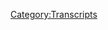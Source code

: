 {{DEFAULTSORT:
    #_TRANSCRIPT_0421:April 16, 2020
}}{{Transcript
    | title         = [[421: April 16, 2020]]
    | caption       = [https://knowledgefight.libsyn.com/421-april-16-2020 Listen to this episode on Libsyn]
    | episodeNumber = [[421: April 16, 2020|421]]
    | length        = 01:39:30
}}

{{MessageBox
    | header     = Warning: Bot Generated Content
    | text       = This transcript was automatically generated by transcription software and likely contains many mistakes and misattributions. Please check the audio for definitive quotes, attribution, and context.
    | image      = N3yvass4myg91.webp
    | imagewidth = 50px
    | id         = warning
}}

{{TranscriptBlock
    | name      = Unknown Speaker
    | timestamp = 00:00:30.000
    | text      = Dan and George knowledge fight need money. Andy in Kansas. Stop
}}

{{TranscriptBlock
    | name      = Unknown Speaker
    | timestamp = 00:00:42.719
    | text      = it. Andy in Kansas. It's time to pray. Andy in Kansas. You're on
}}

{{TranscriptBlock
    | name      = Unknown Speaker
    | timestamp = 00:00:48.320
    | text      = the air. Thanks for holding.
}}

{{TranscriptBlock
    | name      = Unknown Speaker
    | timestamp = 00:00:49.399
    | text      = Hello, Alex. I'm a first time caller. I'm a huge fan. I love
}}

{{TranscriptBlock
    | name      = Unknown Speaker
    | timestamp = 00:00:52.200
    | text      = your work. Knowledge fight.
}}

{{TranscriptBlock
    | name      = Unknown Speaker
    | timestamp = 00:00:53.880
    | text      = Knowledgefight.com. I love you. Hey everybody. Welcome back to
}}

{{TranscriptBlock
    | name      = Unknown Speaker
    | timestamp = 00:01:00.479
    | text      = knowledge fight. I'm Dan. I'm George. We're a couple of dudes
}}

{{TranscriptBlock
    | name      = Unknown Speaker
    | timestamp = 00:01:02.399
    | text      = like to sit around, drink novelty beverages and talk a
}}

{{TranscriptBlock
    | name      = Unknown Speaker
    | timestamp = 00:01:04.439
    | text      = little bit about Alex Jones. Oh, indeed we are Dan. Jordan.
}}

{{TranscriptBlock
    | name      = Unknown Speaker
    | timestamp = 00:01:07.959
    | text      = Jordan. What do you have for a bright spot today? Well, um, it's
}}

{{TranscriptBlock
    | name      = Unknown Speaker
    | timestamp = 00:01:11.400
    | text      = sort of a mixed bag, a bright spot. Um, I went through after
}}

{{TranscriptBlock
    | name      = Unknown Speaker
    | timestamp = 00:01:15.599
    | text      = our last episode, I went through and I numbered all of our
}}

{{TranscriptBlock
    | name      = Unknown Speaker
    | timestamp = 00:01:18.959
    | text      = episodes. So now we have official episode numbers for all
}}

{{TranscriptBlock
    | name      = Unknown Speaker
    | timestamp = 00:01:23.120
    | text      = of our back catalog, which is something that I had not sat
}}

{{TranscriptBlock
    | name      = Unknown Speaker
    | timestamp = 00:01:26.439
    | text      = around. I never thought would I need to do. It was like, Hey
}}

{{TranscriptBlock
    | name      = Unknown Speaker
    | timestamp = 00:01:29.439
    | text      = man, the episode is named after the date of the episode. Isn't
}}

{{TranscriptBlock
    | name      = Unknown Speaker
    | timestamp = 00:01:33.000
    | text      = that good enough? Turns out we jump around a bit. Sometimes
}}

{{TranscriptBlock
    | name      = Unknown Speaker
    | timestamp = 00:01:37.120
    | text      = there's episodes from the past. It gets very confusing. And so
}}

{{TranscriptBlock
    | name      = Unknown Speaker
    | timestamp = 00:01:40.359
    | text      = now it's the time has come and I feel really good about it. I
}}

{{TranscriptBlock
    | name      = Unknown Speaker
    | timestamp = 00:01:43.319
    | text      = feel really good that we have a numbered system, although it's
}}

{{TranscriptBlock
    | name      = Unknown Speaker
    | timestamp = 00:01:47.359
    | text      = kind of sour grapes because I got to the end of it. It was an
}}

{{TranscriptBlock
    | name      = Unknown Speaker
    | timestamp = 00:01:50.640
    | text      = hours long process of renaming episodes. I'm like, I wonder
}}

{{TranscriptBlock
    | name      = Unknown Speaker
    | timestamp = 00:01:53.760
    | text      = how many episodes we have. I get to the end. The last episode
}}

{{TranscriptBlock
    | name      = Unknown Speaker
    | timestamp = 00:01:57.599
    | text      = we put out Wednesday's episode was episode four 20. It was too
}}

{{TranscriptBlock
    | name      = Unknown Speaker
    | timestamp = 00:02:02.280
    | text      = nice. It was too late. Now we can't make that joke. We can't
}}

{{TranscriptBlock
    | name      = Unknown Speaker
    | timestamp = 00:02:05.680
    | text      = make a four 20 episode. Absolutely not. We can't do
}}

{{TranscriptBlock
    | name      = Unknown Speaker
    | timestamp = 00:02:08.400
    | text      = like a, uh, some sort of a episode where we listened to
}}

{{TranscriptBlock
    | name      = Unknown Speaker
    | timestamp = 00:02:11.120
    | text      = reggae and I get really mad about it. Can't do an episode
}}

{{TranscriptBlock
    | name      = Unknown Speaker
    | timestamp = 00:02:14.479
    | text      = of past four 20 shows on Alex's show. No, we can't. Yeah, that's
}}

{{TranscriptBlock
    | name      = Unknown Speaker
    | timestamp = 00:02:18.879
    | text      = disappointing. This is episode four 21. Nice. That's when I
}}

{{TranscriptBlock
    | name      = Unknown Speaker
    | timestamp = 00:02:26.479
    | text      = smoke. Cause I'm usually a minute late. So it's all good
}}

{{TranscriptBlock
    | name      = Unknown Speaker
    | timestamp = 00:02:28.800
    | text      = there. I was also trying to figure out if like any of our
}}

{{TranscriptBlock
    | name      = Unknown Speaker
    | timestamp = 00:02:31.840
    | text      = sort of what you might call milestone episodes, like
}}

{{TranscriptBlock
    | name      = Unknown Speaker
    | timestamp = 00:02:34.360
    | text      = episode 100, 200 or any of those were like any like major
}}

{{TranscriptBlock
    | name      = Unknown Speaker
    | timestamp = 00:02:39.319
    | text      = episodes. I don't think there were, I don't think I caught
}}

{{TranscriptBlock
    | name      = Unknown Speaker
    | timestamp = 00:02:42.159
    | text      = any that were like, Oh, that's perfect. That numbering. We
}}

{{TranscriptBlock
    | name      = Unknown Speaker
    | timestamp = 00:02:45.879
    | text      = didn't start. I didn't know how many we did until you just told
}}

{{TranscriptBlock
    | name      = Unknown Speaker
    | timestamp = 00:02:49.400
    | text      = me that. Yeah. So I think in the future, I might try like for
}}

{{TranscriptBlock
    | name      = Unknown Speaker
    | timestamp = 00:02:53.319
    | text      = four 50, I might try to do something special for now. I
}}

{{TranscriptBlock
    | name      = Unknown Speaker
    | timestamp = 00:02:56.840
    | text      = actually have numbers, but we'll see. Anyway, we're starting to
}}

{{TranscriptBlock
    | name      = Unknown Speaker
    | timestamp = 00:03:00.719
    | text      = turn into an actual show. We're getting close there. Uh, yeah,
}}

{{TranscriptBlock
    | name      = Unknown Speaker
    | timestamp = 00:03:05.800
    | text      = my bright spot is, uh, taking long walks, Dan, taking long
}}

{{TranscriptBlock
    | name      = Unknown Speaker
    | timestamp = 00:03:09.960
    | text      = with long walks just to keep my sanity. Like I love walking to,
}}

{{TranscriptBlock
    | name      = Unknown Speaker
    | timestamp = 00:03:14.599
    | text      = uh, like a Walgreens and not going in and just walking back,
}}

{{TranscriptBlock
    | name      = Unknown Speaker
    | timestamp = 00:03:17.840
    | text      = just walking around the Walgreens need to go outside.
}}

{{TranscriptBlock
    | name      = Unknown Speaker
    | timestamp = 00:03:20.680
    | text      = Yeah, man. You got to, you kind of got to, yeah. And it feels
}}

{{TranscriptBlock
    | name      = Unknown Speaker
    | timestamp = 00:03:23.400
    | text      = good. That's good. It feels good. I mean, it's one of those
}}

{{TranscriptBlock
    | name      = Unknown Speaker
    | timestamp = 00:03:26.680
    | text      = things that I think that like, um, I remember playing football
}}

{{TranscriptBlock
    | name      = Unknown Speaker
    | timestamp = 00:03:30.680
    | text      = back when I was in junior high showing like, uh, you do two a
}}

{{TranscriptBlock
    | name      = Unknown Speaker
    | timestamp = 00:03:33.280
    | text      = day practices. Yeah. Yeah. Yeah. Just get worn out. I did the
}}

{{TranscriptBlock
    | name      = Unknown Speaker
    | timestamp = 00:03:36.680
    | text      = same completely worn out. And I remember this very viscerally
}}

{{TranscriptBlock
    | name      = Unknown Speaker
    | timestamp = 00:03:40.080
    | text      = being like, water tastes so good. I had that thought
}}

{{TranscriptBlock
    | name      = Unknown Speaker
    | timestamp = 00:03:45.719
    | text      = everyone. I'm like, no, it's not the water tastes good. It's that
}}

{{TranscriptBlock
    | name      = Unknown Speaker
    | timestamp = 00:03:48.080
    | text      = in the state I'm in, I need this water really badly. That's how
}}

{{TranscriptBlock
    | name      = Unknown Speaker
    | timestamp = 00:03:51.759
    | text      = you are with walks right now. Exactly. It's not that the walk
}}

{{TranscriptBlock
    | name      = Unknown Speaker
    | timestamp = 00:03:54.800
    | text      = is that good. It's a, you've been doing two days. Exactly.
}}

{{TranscriptBlock
    | name      = Unknown Speaker
    | timestamp = 00:03:58.599
    | text      = Metaphorically. Oh yeah. Well, that's good. That is a bright
}}

{{TranscriptBlock
    | name      = Unknown Speaker
    | timestamp = 00:04:01.360
    | text      = spot. I'd like to take a little bit more of a walk myself, but
}}

{{TranscriptBlock
    | name      = Unknown Speaker
    | timestamp = 00:04:05.800
    | text      = it's tough. One nice thing is I walk a mile or so to get here.
}}

{{TranscriptBlock
    | name      = Unknown Speaker
    | timestamp = 00:04:09.879
    | text      = That's true. And walk a mile back. So it's like, oh no, not
}}

{{TranscriptBlock
    | name      = Unknown Speaker
    | timestamp = 00:04:12.879
    | text      = every day. That's fair. There are three, this isn't a coal
}}

{{TranscriptBlock
    | name      = Unknown Speaker
    | timestamp = 00:04:16.160
    | text      = mine that we're doing. There's three episodes a week, but there
}}

{{TranscriptBlock
    | name      = Unknown Speaker
    | timestamp = 00:04:18.920
    | text      = are four episodes that are never released. You just come over.
}}

{{TranscriptBlock
    | name      = Unknown Speaker
    | timestamp = 00:04:24.079
    | text      = Those are just for us. Those are the special ones. So, uh, Jordan,
}}

{{TranscriptBlock
    | name      = Unknown Speaker
    | timestamp = 00:04:28.240
    | text      = today we got an interesting episode to go over, but before
}}

{{TranscriptBlock
    | name      = Unknown Speaker
    | timestamp = 00:04:30.439
    | text      = we get down to business, we had to take a little moment to say
}}

{{TranscriptBlock
    | name      = Unknown Speaker
    | timestamp = 00:04:32.160
    | text      = thank you to some folks who have signed up and are supporting
}}

{{TranscriptBlock
    | name      = Unknown Speaker
    | timestamp = 00:04:33.800
    | text      = the show. So first was poor for a while. Uh, now I got those
}}

{{TranscriptBlock
    | name      = Unknown Speaker
    | timestamp = 00:04:38.879
    | text      = Trump bucks. Thank you so much. You're now. Policy wonk. I'm a
}}

{{TranscriptBlock
    | name      = Unknown Speaker
    | timestamp = 00:04:41.839
    | text      = policy wonk. Thank you very much. Was poor for a while now I
}}

{{TranscriptBlock
    | name      = Unknown Speaker
    | timestamp = 00:04:44.939
    | text      = got those Trump bucks. Next. Zachary. Thank you so much. You
}}

{{TranscriptBlock
    | name      = Unknown Speaker
    | timestamp = 00:04:47.800
    | text      = were now policy walking. I'm a policy walk. Next page. Thank
}}

{{TranscriptBlock
    | name      = Unknown Speaker
    | timestamp = 00:04:51.899
    | text      = you so much. You were now policy walk. I'm a policy walk. Thank
}}

{{TranscriptBlock
    | name      = Unknown Speaker
    | timestamp = 00:04:55.160
    | text      = you page. Next Andrew. Thank you. So much. You are now a
}}

{{TranscriptBlock
    | name      = Unknown Speaker
    | timestamp = 00:04:57.339
    | text      = policy walk. I'm a policy. Thank you very much, Andrew. Next
}}

{{TranscriptBlock
    | name      = Unknown Speaker
    | timestamp = 00:05:00.800
    | text      = transformation sequence. Thank you so much. You are now
}}

{{TranscriptBlock
    | name      = Unknown Speaker
    | timestamp = 00:05:03.439
    | text      = policy walk. I'm a policy wonk.
}}

{{TranscriptBlock
    | name      = Unknown Speaker
    | timestamp = 00:05:05.959
    | text      = Thank you very much, Transformation Sequence.
}}

{{TranscriptBlock
    | name      = Unknown Speaker
    | timestamp = 00:05:08.199
    | text      = Thank you. And next, Runzar. R-H-U-N-Z-A-R, thank you so much. You are now a policy wonk.
}}

{{TranscriptBlock
    | name      = Unknown Speaker
    | timestamp = 00:05:15.160
    | text      = I'm a policy wonk.
}}

{{TranscriptBlock
    | name      = Unknown Speaker
    | timestamp = 00:05:16.279
    | text      = Thank you very much.
}}

{{TranscriptBlock
    | name      = Unknown Speaker
    | timestamp = 00:05:17.319
    | text      = And finally, I'd like to say thank you to a couple people donated on an elevated level,
}}

{{TranscriptBlock
    | name      = Unknown Speaker
    | timestamp = 00:05:20.360
    | text      = we appreciate that very much. So first of all, Jacob, you are now a technocrat.
}}

{{TranscriptBlock
    | name      = Unknown Speaker
    | timestamp = 00:05:24.439
    | text      = And thank you, Dominic, you are now a technocrat.
}}

{{TranscriptBlock
    | name      = Unknown Speaker
    | timestamp = 00:05:27.319
    | text      = I'm a policy wonk.
}}

{{TranscriptBlock
    | name      = Unknown Speaker
    | timestamp = 00:05:28.519
    | text      = Crikey, mate, that's fantastic. Have yourself a brew.
}}

{{TranscriptBlock
    | name      = Unknown Speaker
    | timestamp = 00:05:31.560
    | text      = How's your 401k doing, bro?
}}

{{TranscriptBlock
    | name      = Unknown Speaker
    | timestamp = 00:05:33.000
    | text      = All right, we gotta go full tilt boogie on this, Watson, all right? Let's just get down to
}}

{{TranscriptBlock
    | name      = Unknown Speaker
    | timestamp = 00:05:36.519
    | text      = business. We ain't making that money off that heroin. Why you pimps so good? My neck is
}}

{{TranscriptBlock
    | name      = Unknown Speaker
    | timestamp = 00:05:41.720
    | text      = freakishly large. I declare info war on you.
}}

{{TranscriptBlock
    | name      = Unknown Speaker
    | timestamp = 00:05:45.399
    | text      = Thank you so much, Jacob, and thank you so much, Dominic.
}}

{{TranscriptBlock
    | name      = Unknown Speaker
    | timestamp = 00:05:47.480
    | text      = Yes, thank you very much to the both of you.
}}

{{TranscriptBlock
    | name      = Unknown Speaker
    | timestamp = 00:05:49.079
    | text      = And if you're out there listening and you're thinking, hey, I enjoy this show,
}}

{{TranscriptBlock
    | name      = Unknown Speaker
    | timestamp = 00:05:51.079
    | text      = I'd like to support these gents too, you can do that by going to our website,
}}

{{TranscriptBlock
    | name      = Unknown Speaker
    | timestamp = 00:05:53.319
    | text      = knowledgefight.com, clicking the button that says support the show, we would appreciate it.
}}

{{TranscriptBlock
    | name      = Unknown Speaker
    | timestamp = 00:05:56.600
    | text      = Or if you'd like, please take that spirit and go find a local charity in your area that you can
}}

{{TranscriptBlock
    | name      = Unknown Speaker
    | timestamp = 00:06:03.000
    | text      = go help people in need, we would appreciate that as well.
}}

{{TranscriptBlock
    | name      = Unknown Speaker
    | timestamp = 00:06:05.720
    | text      = We would love either.
}}

{{TranscriptBlock
    | name      = Unknown Speaker
    | timestamp = 00:06:06.920
    | text      = Spiritually the same to us.
}}

{{TranscriptBlock
    | name      = Unknown Speaker
    | timestamp = 00:06:09.000
    | text      = Exactly.
}}

{{TranscriptBlock
    | name      = Unknown Speaker
    | timestamp = 00:06:09.879
    | text      = So if you're out there listening, you're probably thinking at this point,
}}

{{TranscriptBlock
    | name      = Unknown Speaker
    | timestamp = 00:06:13.959
    | text      = boy, these dudes haven't talked about Alex Jones in a while.
}}

{{TranscriptBlock
    | name      = Unknown Speaker
    | timestamp = 00:06:16.759
    | text      = Yeah, we deplatformed him and now everybody's gone.
}}

{{TranscriptBlock
    | name      = Unknown Speaker
    | timestamp = 00:06:20.519
    | text      = We had to do that with Alex because he was getting out of pocket.
}}

{{TranscriptBlock
    | name      = Unknown Speaker
    | timestamp = 00:06:23.480
    | text      = Yeah.
}}

{{TranscriptBlock
    | name      = Unknown Speaker
    | timestamp = 00:06:23.879
    | text      = The QAnon botched reveal was just, that was the final straw.
}}

{{TranscriptBlock
    | name      = Unknown Speaker
    | timestamp = 00:06:28.279
    | text      = It was heartbreaking.
}}

{{TranscriptBlock
    | name      = Unknown Speaker
    | timestamp = 00:06:29.160
    | text      = Yeah, it was really infuriating how much of a dumb, dumb asshole he is.
}}

{{TranscriptBlock
    | name      = Unknown Speaker
    | timestamp = 00:06:32.519
    | text      = Yep.
}}

{{TranscriptBlock
    | name      = Unknown Speaker
    | timestamp = 00:06:33.079
    | text      = But in a very bizarre twist, he ended up being out of studio during the time that
}}

{{TranscriptBlock
    | name      = Unknown Speaker
    | timestamp = 00:06:39.079
    | text      = we were deplatforming him.
}}

{{TranscriptBlock
    | name      = Unknown Speaker
    | timestamp = 00:06:40.920
    | text      = It kind of worked out.
}}

{{TranscriptBlock
    | name      = Unknown Speaker
    | timestamp = 00:06:41.800
    | text      = Owen Schroyer was hosting almost the entire time.
}}

{{TranscriptBlock
    | name      = Unknown Speaker
    | timestamp = 00:06:44.519
    | text      = What a piece of shit.
}}

{{TranscriptBlock
    | name      = Unknown Speaker
    | timestamp = 00:06:45.560
    | text      = So I wanted to bring back Alex on Wednesday and it didn't work out because Owen Schroyer was hosting.
}}

{{TranscriptBlock
    | name      = Unknown Speaker
    | timestamp = 00:06:51.319
    | text      = And then for this episode, this Friday episode, I was like, well,
}}

{{TranscriptBlock
    | name      = Unknown Speaker
    | timestamp = 00:06:54.759
    | text      = we got to get back to the business of looking at Alex.
}}

{{TranscriptBlock
    | name      = Unknown Speaker
    | timestamp = 00:06:57.480
    | text      = He's had his time out.
}}

{{TranscriptBlock
    | name      = Unknown Speaker
    | timestamp = 00:06:59.079
    | text      = We got to do it.
}}

{{TranscriptBlock
    | name      = Unknown Speaker
    | timestamp = 00:07:00.199
    | text      = So I was going to go over Wednesday's episode of his show.
}}

{{TranscriptBlock
    | name      = Unknown Speaker
    | timestamp = 00:07:03.639
    | text      = Owen Schroyer hosting again.
}}

{{TranscriptBlock
    | name      = Unknown Speaker
    | timestamp = 00:07:06.040
    | text      = Now we record these on the day before they come out.
}}

{{TranscriptBlock
    | name      = Unknown Speaker
    | timestamp = 00:07:09.399
    | text      = So Thursday, I texted you last night and I told you we're on Charted territory.
}}

{{TranscriptBlock
    | name      = Unknown Speaker
    | timestamp = 00:07:16.439
    | text      = Yeah, yeah, yeah.
}}

{{TranscriptBlock
    | name      = Unknown Speaker
    | timestamp = 00:07:17.319
    | text      = We might have to do something else.
}}

{{TranscriptBlock
    | name      = Unknown Speaker
    | timestamp = 00:07:19.959
    | text      = He shows up at 11 or we're scrambling.
}}

{{TranscriptBlock
    | name      = Unknown Speaker
    | timestamp = 00:07:22.360
    | text      = Yes, exactly.
}}

{{TranscriptBlock
    | name      = Unknown Speaker
    | timestamp = 00:07:23.319
    | text      = Like at 11 AM, we will know what is going to happen.
}}

{{TranscriptBlock
    | name      = Unknown Speaker
    | timestamp = 00:07:27.480
    | text      = And so I woke up this morning.
}}

{{TranscriptBlock
    | name      = Unknown Speaker
    | timestamp = 00:07:29.639
    | text      = I dabbled around for a little bit.
}}

{{TranscriptBlock
    | name      = Unknown Speaker
    | timestamp = 00:07:31.720
    | text      = 11 o'clock rolls around.
}}

{{TranscriptBlock
    | name      = Unknown Speaker
    | timestamp = 00:07:33.800
    | text      = Alex is back in studio.
}}

{{TranscriptBlock
    | name      = Unknown Speaker
    | timestamp = 00:07:36.439
    | text      = He has returned three days later, right around Easter.
}}

{{TranscriptBlock
    | name      = Unknown Speaker
    | timestamp = 00:07:41.079
    | text      = Not a coincidence.
}}

{{TranscriptBlock
    | name      = Unknown Speaker
    | timestamp = 00:07:42.040
    | text      = Nope.
}}

{{TranscriptBlock
    | name      = Unknown Speaker
    | timestamp = 00:07:44.920
    | text      = And we are not thrilled.
}}

{{TranscriptBlock
    | name      = Unknown Speaker
    | timestamp = 00:07:47.480
    | text      = What's the opposite of thrilled?
}}

{{TranscriptBlock
    | name      = Unknown Speaker
    | timestamp = 00:07:48.839
    | text      = Uh, anxious.
}}

{{TranscriptBlock
    | name      = Unknown Speaker
    | timestamp = 00:07:50.519
    | text      = We regret to replatform Alex to our podcast.
}}

{{TranscriptBlock
    | name      = Unknown Speaker
    | timestamp = 00:07:54.920
    | text      = So we're going over April 16th, 2020.
}}

{{TranscriptBlock
    | name      = Unknown Speaker
    | timestamp = 00:07:57.240
    | text      = I'm Dan.
}}

{{TranscriptBlock
    | name      = Unknown Speaker
    | timestamp = 00:07:57.560
    | text      = This is 2020.
}}

{{TranscriptBlock
    | name      = Unknown Speaker
    | timestamp = 00:07:58.360
    | text      = God damn it.
}}

{{TranscriptBlock
    | name      = Unknown Speaker
    | timestamp = 00:07:59.560
    | text      = And hey, man, this shows about what you'd expect it to be.
}}

{{TranscriptBlock
    | name      = Unknown Speaker
    | timestamp = 00:08:03.399
    | text      = I've tried to eliminate as much of the just repetitive nonsense as I can.
}}

{{TranscriptBlock
    | name      = Unknown Speaker
    | timestamp = 00:08:09.639
    | text      = And I think that there's a lot of still some worthwhile stuff in here.
}}

{{TranscriptBlock
    | name      = Unknown Speaker
    | timestamp = 00:08:12.839
    | text      = And I think Alex is deteriorating like even more so in front of our eyes than normal.
}}

{{TranscriptBlock
    | name      = Unknown Speaker
    | timestamp = 00:08:17.319
    | text      = And not on like some sort of cognitive basis where it'd be bad to talk about him.
}}

{{TranscriptBlock
    | name      = Unknown Speaker
    | timestamp = 00:08:21.079
    | text      = I just think his business is falling apart.
}}

{{TranscriptBlock
    | name      = Unknown Speaker
    | timestamp = 00:08:23.160
    | text      = And I think we'll see some clues about that as we go along.
}}

{{TranscriptBlock
    | name      = Unknown Speaker
    | timestamp = 00:08:26.839
    | text      = Well, let's start off here with Alex covering some big news out of the Associated Press.
}}

{{TranscriptBlock
    | name      = Unknown Speaker
    | timestamp = 00:08:32.120
    | text      = You notice the big news.
}}

{{TranscriptBlock
    | name      = Unknown Speaker
    | timestamp = 00:08:33.480
    | text      = AP receives documents, confirms Wuhan was where the weapon leaked from.
}}

{{TranscriptBlock
    | name      = Unknown Speaker
    | timestamp = 00:08:40.440
    | text      = And the World Health Organization covered it all up.
}}

{{TranscriptBlock
    | name      = Unknown Speaker
    | timestamp = 00:08:43.399
    | text      = Of course, the Chicoms run the WHO on record.
}}

{{TranscriptBlock
    | name      = Unknown Speaker
    | timestamp = 00:08:49.879
    | text      = And so what we told you in early March and early February has all been confirmed now.
}}

{{TranscriptBlock
    | name      = Unknown Speaker
    | timestamp = 00:08:58.279
    | text      = So there's that's like a 25 second clip or so.
}}

{{TranscriptBlock
    | name      = Unknown Speaker
    | timestamp = 00:09:01.320
    | text      = And it's interesting how many different things he's asserting in that tiny span.
}}

{{TranscriptBlock
    | name      = Unknown Speaker
    | timestamp = 00:09:06.759
    | text      = So they're all the problem.
}}

{{TranscriptBlock
    | name      = Unknown Speaker
    | timestamp = 00:09:09.399
    | text      = The first thing is that this AP story,
}}

{{TranscriptBlock
    | name      = Unknown Speaker
    | timestamp = 00:09:12.279
    | text      = he's saying that it confirms that the coronavirus came out of the Wuhan Institute of Virology lab.
}}

{{TranscriptBlock
    | name      = Unknown Speaker
    | timestamp = 00:09:17.559
    | text      = That is not spelled out at all in the AP story that Alex is referring to.
}}

{{TranscriptBlock
    | name      = Unknown Speaker
    | timestamp = 00:09:21.960
    | text      = On April 15th, the AP released a piece titled,
}}

{{TranscriptBlock
    | name      = Unknown Speaker
    | timestamp = 00:09:24.840
    | text      = China didn't warn public of likely pandemic for six key days.
}}

{{TranscriptBlock
    | name      = Unknown Speaker
    | timestamp = 00:09:29.320
    | text      = It's mostly about how the Chinese government was likely aware of the situation being very severe,
}}

{{TranscriptBlock
    | name      = Unknown Speaker
    | timestamp = 00:09:33.720
    | text      = but acted to downplay it publicly in order to avoid panic.
}}

{{TranscriptBlock
    | name      = Unknown Speaker
    | timestamp = 00:09:37.320
    | text      = Until there was a clear case outside of China, that is, in Thailand,
}}

{{TranscriptBlock
    | name      = Unknown Speaker
    | timestamp = 00:09:40.759
    | text      = and then the situation drastically changed.
}}

{{TranscriptBlock
    | name      = Unknown Speaker
    | timestamp = 00:09:42.759
    | text      = That's wild to see a government actively downplay it and act like it's not that big a deal.
}}

{{TranscriptBlock
    | name      = Unknown Speaker
    | timestamp = 00:09:48.039
    | text      = It is so crazy that one government out there is doing that.
}}

{{TranscriptBlock
    | name      = Unknown Speaker
    | timestamp = 00:09:51.399
    | text      = Singular, one single government.
}}

{{TranscriptBlock
    | name      = Unknown Speaker
    | timestamp = 00:09:54.519
    | text      = Obviously, I'm not going to defend any country's attempt to minimize a public health crisis.
}}

{{TranscriptBlock
    | name      = Unknown Speaker
    | timestamp = 00:09:59.720
    | text      = And I'm interested to see where further reporting and investigation on this delay in China brings up.
}}

{{TranscriptBlock
    | name      = Unknown Speaker
    | timestamp = 00:10:05.879
    | text      = I'm interested to see further reporting on that.
}}

{{TranscriptBlock
    | name      = Unknown Speaker
    | timestamp = 00:10:08.840
    | text      = And I'm open to learning more.
}}

{{TranscriptBlock
    | name      = Unknown Speaker
    | timestamp = 00:10:11.320
    | text      = However, I think it's important to recognize that Alex cannot use that article to bash China,
}}

{{TranscriptBlock
    | name      = Unknown Speaker
    | timestamp = 00:10:16.519
    | text      = because all it's saying is that Xi did,
}}

{{TranscriptBlock
    | name      = Unknown Speaker
    | timestamp = 00:10:19.720
    | text      = what he did is exactly what Alex is praising Trump for doing.
}}

{{TranscriptBlock
    | name      = Unknown Speaker
    | timestamp = 00:10:23.080
    | text      = From that article, quote,
}}

{{TranscriptBlock
    | name      = Unknown Speaker
    | timestamp = 00:10:24.679
    | text      = other experts noted that the Chinese government may have waited on warning the public to
}}

{{TranscriptBlock
    | name      = Unknown Speaker
    | timestamp = 00:10:29.080
    | text      = stave off hysteria, and that it did act quickly in private during that time.
}}

{{TranscriptBlock
    | name      = Unknown Speaker
    | timestamp = 00:10:34.759
    | text      = This is literally what Alex has said Trump did,
}}

{{TranscriptBlock
    | name      = Unknown Speaker
    | timestamp = 00:10:37.080
    | text      = because he's an expert president or something.
}}

{{TranscriptBlock
    | name      = Unknown Speaker
    | timestamp = 00:10:39.480
    | text      = Alex says that Trump declared a secret emergency way back in the early days,
}}

{{TranscriptBlock
    | name      = Unknown Speaker
    | timestamp = 00:10:42.840
    | text      = but downplayed the virus publicly because he didn't want to risk hurting the stock market.
}}

{{TranscriptBlock
    | name      = Unknown Speaker
    | timestamp = 00:10:46.519
    | text      = And he said that was a great idea.
}}

{{TranscriptBlock
    | name      = Unknown Speaker
    | timestamp = 00:10:47.879
    | text      = Great idea.
}}

{{TranscriptBlock
    | name      = Unknown Speaker
    | timestamp = 00:10:48.840
    | text      = Loved that idea.
}}

{{TranscriptBlock
    | name      = Unknown Speaker
    | timestamp = 00:10:49.559
    | text      = This article is no good for Alex.
}}

{{TranscriptBlock
    | name      = Unknown Speaker
    | timestamp = 00:10:51.720
    | text      = It does not work.
}}

{{TranscriptBlock
    | name      = Unknown Speaker
    | timestamp = 00:10:54.600
    | text      = The article about the virus originating in the Wuhan Institute of Virology is not from the Associated Press.
}}

{{TranscriptBlock
    | name      = Unknown Speaker
    | timestamp = 00:10:59.720
    | text      = It was put out as an exclusive by Fox News and was based entirely on anonymous sources,
}}

{{TranscriptBlock
    | name      = Unknown Speaker
    | timestamp = 00:11:04.120
    | text      = and thus, I have no ability to determine the veracity of the claims.
}}

{{TranscriptBlock
    | name      = Unknown Speaker
    | timestamp = 00:11:07.879
    | text      = However, even taking this article at face value,
}}

{{TranscriptBlock
    | name      = Unknown Speaker
    | timestamp = 00:11:11.480
    | text      = it's important to recognize what the story on Fox News actually says.
}}

{{TranscriptBlock
    | name      = Unknown Speaker
    | timestamp = 00:11:15.960
    | text      = Here are a few choice lines from the article.
}}

{{TranscriptBlock
    | name      = Unknown Speaker
    | timestamp = 00:11:18.759
    | text      = Here's the opening paragraph.
}}

{{TranscriptBlock
    | name      = Unknown Speaker
    | timestamp = 00:11:20.360
    | text      = Quote,
}}

{{TranscriptBlock
    | name      = Unknown Speaker
    | timestamp = 00:11:21.000
    | text      = There is an increase in confidence that the COVID-19 outbreak likely originated in the
}}

{{TranscriptBlock
    | name      = Unknown Speaker
    | timestamp = 00:11:25.320
    | text      = Wuhan laboratory, though not as a bioweapon, but as a part of China's attempt to demonstrate
}}

{{TranscriptBlock
    | name      = Unknown Speaker
    | timestamp = 00:11:30.120
    | text      = that its efforts to identify and combat viruses are equal to or greater than the capabilities
}}

{{TranscriptBlock
    | name      = Unknown Speaker
    | timestamp = 00:11:35.159
    | text      = of the United States.
}}

{{TranscriptBlock
    | name      = Unknown Speaker
    | timestamp = 00:11:36.360
    | text      = Multiple sources who have been briefed on the details of early actions by China's government
}}

{{TranscriptBlock
    | name      = Unknown Speaker
    | timestamp = 00:11:40.440
    | text      = and seen relevant materials tell Fox News.
}}

{{TranscriptBlock
    | name      = Unknown Speaker
    | timestamp = 00:11:43.879
    | text      = Right out of the gate, we have two things.
}}

{{TranscriptBlock
    | name      = Unknown Speaker
    | timestamp = 00:11:45.960
    | text      = One is that this is not factual reporting.
}}

{{TranscriptBlock
    | name      = Unknown Speaker
    | timestamp = 00:11:48.440
    | text      = It's reporting an increased confidence.
}}

{{TranscriptBlock
    | name      = Unknown Speaker
    | timestamp = 00:11:51.480
    | text      = You know, it's not saying this is the case.
}}

{{TranscriptBlock
    | name      = Unknown Speaker
    | timestamp = 00:11:53.559
    | text      = It's saying there is an increased confidence, which could mean anything.
}}

{{TranscriptBlock
    | name      = Unknown Speaker
    | timestamp = 00:11:56.600
    | text      = Fox News is reporting people feel a little bit better about this.
}}

{{TranscriptBlock
    | name      = Unknown Speaker
    | timestamp = 00:12:00.200
    | text      = Yeah.
}}

{{TranscriptBlock
    | name      = Unknown Speaker
    | timestamp = 00:12:00.519
    | text      = Yeah.
}}

{{TranscriptBlock
    | name      = Unknown Speaker
    | timestamp = 00:12:00.759
    | text      = And it's very nonspecific.
}}

{{TranscriptBlock
    | name      = Unknown Speaker
    | timestamp = 00:12:02.600
    | text      = Yeah.
}}

{{TranscriptBlock
    | name      = Unknown Speaker
    | timestamp = 00:12:03.080
    | text      = The second thing is that even if all of this is true, then the reporting is that this was
}}

{{TranscriptBlock
    | name      = Unknown Speaker
    | timestamp = 00:12:07.799
    | text      = definitely not a bioweapon, which runs counter to all of Alex's narratives about the virus.
}}

{{TranscriptBlock
    | name      = Unknown Speaker
    | timestamp = 00:12:13.480
    | text      = A little later in the article, you get this line.
}}

{{TranscriptBlock
    | name      = Unknown Speaker
    | timestamp = 00:12:15.559
    | text      = Quote,
}}

{{TranscriptBlock
    | name      = Unknown Speaker
    | timestamp = 00:12:16.200
    | text      = Sources emphasized, as is often the case with intelligence, that it's not definitive and
}}

{{TranscriptBlock
    | name      = Unknown Speaker
    | timestamp = 00:12:21.080
    | text      = should not be characterized as such.
}}

{{TranscriptBlock
    | name      = Unknown Speaker
    | timestamp = 00:12:23.559
    | text      = Nice caveat.
}}

{{TranscriptBlock
    | name      = Unknown Speaker
    | timestamp = 00:12:24.519
    | text      = Then there's this line.
}}

{{TranscriptBlock
    | name      = Unknown Speaker
    | timestamp = 00:12:26.360
    | text      = Quote,
}}

{{TranscriptBlock
    | name      = Unknown Speaker
    | timestamp = 00:12:26.840
    | text      = Sources point to the structure of the virus in saying the genome mapping specifically
}}

{{TranscriptBlock
    | name      = Unknown Speaker
    | timestamp = 00:12:31.399
    | text      = shows it was not genetically altered.
}}

{{TranscriptBlock
    | name      = Unknown Speaker
    | timestamp = 00:12:34.679
    | text      = Most of this article, if actually read, runs counter to most of Alex's beliefs and rhetoric
}}

{{TranscriptBlock
    | name      = Unknown Speaker
    | timestamp = 00:12:38.840
    | text      = surrounding the coronavirus.
}}

{{TranscriptBlock
    | name      = Unknown Speaker
    | timestamp = 00:12:40.440
    | text      = All that matches is the perception that the headline promotes, which is really all Alex
}}

{{TranscriptBlock
    | name      = Unknown Speaker
    | timestamp = 00:12:44.519
    | text      = trades in anyway.
}}

{{TranscriptBlock
    | name      = Unknown Speaker
    | timestamp = 00:12:45.960
    | text      = All the stuff he's saying in that clip is based on this Fox News story, but he's pretending
}}

{{TranscriptBlock
    | name      = Unknown Speaker
    | timestamp = 00:12:50.120
    | text      = it's an AP article about them getting documents proving the virus came out of the Wuhan lab
}}

{{TranscriptBlock
    | name      = Unknown Speaker
    | timestamp = 00:12:54.440
    | text      = and the WHO is covering it up.
}}

{{TranscriptBlock
    | name      = Unknown Speaker
    | timestamp = 00:12:56.919
    | text      = Simply put, that's lying.
}}

{{TranscriptBlock
    | name      = Unknown Speaker
    | timestamp = 00:12:58.919
    | text      = Whatever the exact reality of the genesis of the virus is, that's something we'll learn
}}

{{TranscriptBlock
    | name      = Unknown Speaker
    | timestamp = 00:13:02.279
    | text      = in the future.
}}

{{TranscriptBlock
    | name      = Unknown Speaker
    | timestamp = 00:13:02.919
    | text      = And the evidence that Alex has currently doesn't prove anything.
}}

{{TranscriptBlock
    | name      = Unknown Speaker
    | timestamp = 00:13:06.039
    | text      = He's just rambling and rolling.
}}

{{TranscriptBlock
    | name      = Unknown Speaker
    | timestamp = 00:13:07.799
    | text      = Yeah, he's full of shit.
}}

{{TranscriptBlock
    | name      = Unknown Speaker
    | timestamp = 00:13:09.000
    | text      = Yeah.
}}

{{TranscriptBlock
    | name      = Unknown Speaker
    | timestamp = 00:13:09.799
    | text      = So we get to move along here and, you know, Alex has got to make sure that no one blames
}}

{{TranscriptBlock
    | name      = Unknown Speaker
    | timestamp = 00:13:18.200
    | text      = Trump for this, all right?
}}

{{TranscriptBlock
    | name      = Unknown Speaker
    | timestamp = 00:13:19.159
    | text      = I really think a lot of people, in fact everybody, should blame the guy who's at fault.
}}

{{TranscriptBlock
    | name      = Unknown Speaker
    | timestamp = 00:13:23.480
    | text      = That's just me, though.
}}

{{TranscriptBlock
    | name      = Unknown Speaker
    | timestamp = 00:13:26.120
    | text      = So here's the thing.
}}

{{TranscriptBlock
    | name      = Unknown Speaker
    | timestamp = 00:13:27.000
    | text      = If you're not going to blame Trump, you got to blame somebody.
}}

{{TranscriptBlock
    | name      = Unknown Speaker
    | timestamp = 00:13:29.799
    | text      = Yeah, absolutely.
}}

{{TranscriptBlock
    | name      = Unknown Speaker
    | timestamp = 00:13:30.759
    | text      = So Alex is insisting that in order to not blame Trump, we must make sure that we blame
}}

{{TranscriptBlock
    | name      = Unknown Speaker
    | timestamp = 00:13:37.000
    | text      = the UN.
}}

{{TranscriptBlock
    | name      = Unknown Speaker
    | timestamp = 00:13:38.120
    | text      = As I predicted about a month ago, you're going to start hearing the White House come out
}}

{{TranscriptBlock
    | name      = Unknown Speaker
    | timestamp = 00:13:41.879
    | text      = and say, okay, it did come out of the lab, but then China is going to come out and say,
}}

{{TranscriptBlock
    | name      = Unknown Speaker
    | timestamp = 00:13:48.759
    | text      = yeah, but we worked with the deep state and Fauci.
}}

{{TranscriptBlock
    | name      = Unknown Speaker
    | timestamp = 00:13:51.240
    | text      = You gave it to us.
}}

{{TranscriptBlock
    | name      = Unknown Speaker
    | timestamp = 00:13:52.519
    | text      = Really?
}}

{{TranscriptBlock
    | name      = Unknown Speaker
    | timestamp = 00:13:53.720
    | text      = That's how they try to counter.
}}

{{TranscriptBlock
    | name      = Unknown Speaker
    | timestamp = 00:13:55.799
    | text      = But then by saying what you say, the UN covered it all up and we blame it on them.
}}

{{TranscriptBlock
    | name      = Unknown Speaker
    | timestamp = 00:14:01.639
    | text      = That way, they don't blame it on American Trump.
}}

{{TranscriptBlock
    | name      = Unknown Speaker
    | timestamp = 00:14:03.399
    | text      = Plus, they're the ones that are guilty.
}}

{{TranscriptBlock
    | name      = Unknown Speaker
    | timestamp = 00:14:05.159
    | text      = But you must blame them.
}}

{{TranscriptBlock
    | name      = Unknown Speaker
    | timestamp = 00:14:06.679
    | text      = We're at war with China.
}}

{{TranscriptBlock
    | name      = Unknown Speaker
    | timestamp = 00:14:07.879
    | text      = Just get it out.
}}

{{TranscriptBlock
    | name      = Unknown Speaker
    | timestamp = 00:14:08.519
    | text      = Whoa, the White House agrees.
}}

{{TranscriptBlock
    | name      = Unknown Speaker
    | timestamp = 00:14:11.000
    | text      = What?
}}

{{TranscriptBlock
    | name      = Unknown Speaker
    | timestamp = 00:14:11.480
    | text      = Get it out in the open and deal with these Democrat traitors once and for all.
}}

{{TranscriptBlock
    | name      = Unknown Speaker
    | timestamp = 00:14:15.159
    | text      = It's them or us now.
}}

{{TranscriptBlock
    | name      = Unknown Speaker
    | timestamp = 00:14:17.799
    | text      = That's, uh, wow.
}}

{{TranscriptBlock
    | name      = Unknown Speaker
    | timestamp = 00:14:19.559
    | text      = Great.
}}

{{TranscriptBlock
    | name      = Unknown Speaker
    | timestamp = 00:14:19.960
    | text      = All right.
}}

{{TranscriptBlock
    | name      = Unknown Speaker
    | timestamp = 00:14:20.440
    | text      = Great.
}}

{{TranscriptBlock
    | name      = Unknown Speaker
    | timestamp = 00:14:21.000
    | text      = Okay.
}}

{{TranscriptBlock
    | name      = Unknown Speaker
    | timestamp = 00:14:21.879
    | text      = Yep.
}}

{{TranscriptBlock
    | name      = Unknown Speaker
    | timestamp = 00:14:22.200
    | text      = All right.
}}

{{TranscriptBlock
    | name      = Unknown Speaker
    | timestamp = 00:14:22.600
    | text      = I'm going to, I'm going to say that I'm, I'm altering our shelter in place order to,
}}

{{TranscriptBlock
    | name      = Unknown Speaker
    | timestamp = 00:14:27.879
    | text      = if you want to shelter in place, that's fine.
}}

{{TranscriptBlock
    | name      = Unknown Speaker
    | timestamp = 00:14:30.759
    | text      = And if you're a right-wing conservative, go back to work.
}}

{{TranscriptBlock
    | name      = Unknown Speaker
    | timestamp = 00:14:33.399
    | text      = Have a great time.
}}

{{TranscriptBlock
    | name      = Unknown Speaker
    | timestamp = 00:14:35.159
    | text      = Have a great time.
}}

{{TranscriptBlock
    | name      = Unknown Speaker
    | timestamp = 00:14:36.200
    | text      = You guys love working.
}}

{{TranscriptBlock
    | name      = Unknown Speaker
    | timestamp = 00:14:38.120
    | text      = Go for it.
}}

{{TranscriptBlock
    | name      = Unknown Speaker
    | timestamp = 00:14:38.840
    | text      = Yeah.
}}

{{TranscriptBlock
    | name      = Unknown Speaker
    | timestamp = 00:14:39.320
    | text      = Come on.
}}

{{TranscriptBlock
    | name      = Unknown Speaker
    | timestamp = 00:14:39.879
    | text      = I don't know if I've ever heard someone say we need to take care of X for once and for
}}

{{TranscriptBlock
    | name      = Unknown Speaker
    | timestamp = 00:14:45.080
    | text      = all, and it not meant kill these things.
}}

{{TranscriptBlock
    | name      = Unknown Speaker
    | timestamp = 00:14:47.960
    | text      = No, no, no, no, no.
}}

{{TranscriptBlock
    | name      = Unknown Speaker
    | timestamp = 00:14:49.720
    | text      = You need to take care of X one for once and for all means, uh, bringing up the rich a
}}

{{TranscriptBlock
    | name      = Unknown Speaker
    | timestamp = 00:14:57.879
    | text      = little bit higher.
}}

{{TranscriptBlock
    | name      = Unknown Speaker
    | timestamp = 00:14:58.519
    | text      = That'll, that'll do it.
}}

{{TranscriptBlock
    | name      = Unknown Speaker
    | timestamp = 00:14:59.639
    | text      = That's taking care of it once and for all.
}}

{{TranscriptBlock
    | name      = Unknown Speaker
    | timestamp = 00:15:01.159
    | text      = Seems strange.
}}

{{TranscriptBlock
    | name      = Unknown Speaker
    | timestamp = 00:15:02.279
    | text      = Um, so yeah, I mean, I think that you have like a pretty consistent line going on this
}}

{{TranscriptBlock
    | name      = Unknown Speaker
    | timestamp = 00:15:06.600
    | text      = that is like, we're already at war with China, which I don't think there is a good outcome
}}

{{TranscriptBlock
    | name      = Unknown Speaker
    | timestamp = 00:15:13.159
    | text      = to that sort of talk.
}}

{{TranscriptBlock
    | name      = Unknown Speaker
    | timestamp = 00:15:14.360
    | text      = Absolutely not.
}}

{{TranscriptBlock
    | name      = Unknown Speaker
    | timestamp = 00:15:15.159
    | text      = Um, it, it seems like should the people in charge of our country start picking up on
}}

{{TranscriptBlock
    | name      = Unknown Speaker
    | timestamp = 00:15:23.159
    | text      = this thread, we would find ourselves in a not good geopolitical situation.
}}

{{TranscriptBlock
    | name      = Unknown Speaker
    | timestamp = 00:15:29.639
    | text      = Yeah.
}}

{{TranscriptBlock
    | name      = Unknown Speaker
    | timestamp = 00:15:30.279
    | text      = And I can't help but think that this is what Alex wants.
}}

{{TranscriptBlock
    | name      = Unknown Speaker
    | timestamp = 00:15:33.559
    | text      = Like it seems like he's the only person who's not, not only saying like, well, you know,
}}

{{TranscriptBlock
    | name      = Unknown Speaker
    | timestamp = 00:15:40.200
    | text      = we got to, he's saying we are already at war with China.
}}

{{TranscriptBlock
    | name      = Unknown Speaker
    | timestamp = 00:15:43.799
    | text      = Yeah. Um, seems, it seems like he's pretty into it.
}}

{{TranscriptBlock
    | name      = Unknown Speaker
    | timestamp = 00:15:47.240
    | text      = I mean, can you imagine if Trump came out and said that this was a Chinese bio weapon
}}

{{TranscriptBlock
    | name      = Unknown Speaker
    | timestamp = 00:15:53.720
    | text      = and it was released in the United States?
}}

{{TranscriptBlock
    | name      = Unknown Speaker
    | timestamp = 00:15:57.159
    | text      = I can believe he would do that.
}}

{{TranscriptBlock
    | name      = Unknown Speaker
    | timestamp = 00:15:58.759
    | text      = I could.
}}

{{TranscriptBlock
    | name      = Unknown Speaker
    | timestamp = 00:15:59.159
    | text      = Yeah.
}}

{{TranscriptBlock
    | name      = Unknown Speaker
    | timestamp = 00:15:59.399
    | text      = I can also believe that he would be like, and I guess we're at war now.
}}

{{TranscriptBlock
    | name      = Unknown Speaker
    | timestamp = 00:16:03.399
    | text      = Hooray.
}}

{{TranscriptBlock
    | name      = Unknown Speaker
    | timestamp = 00:16:04.600
    | text      = Like this is insane.
}}

{{TranscriptBlock
    | name      = Unknown Speaker
    | timestamp = 00:16:05.879
    | text      = I can, I can sadly see something in one of his like weird briefings going in that direction.
}}

{{TranscriptBlock
    | name      = Unknown Speaker
    | timestamp = 00:16:13.320
    | text      = Yeah.
}}

{{TranscriptBlock
    | name      = Unknown Speaker
    | timestamp = 00:16:13.639
    | text      = But what I can't see is like, what happens after that?
}}

{{TranscriptBlock
    | name      = Unknown Speaker
    | timestamp = 00:16:16.120
    | text      = No.
}}

{{TranscriptBlock
    | name      = Unknown Speaker
    | timestamp = 00:16:16.360
    | text      = Like I have no idea what would happen.
}}

{{TranscriptBlock
    | name      = Unknown Speaker
    | timestamp = 00:16:18.279
    | text      = No.
}}

{{TranscriptBlock
    | name      = Unknown Speaker
    | timestamp = 00:16:18.519
    | text      = If, uh, if Kushner or Stephen Miller just sends him like an info wars article and he's
}}

{{TranscriptBlock
    | name      = Unknown Speaker
    | timestamp = 00:16:22.840
    | text      = like, well, obviously this is true.
}}

{{TranscriptBlock
    | name      = Unknown Speaker
    | timestamp = 00:16:24.279
    | text      = We've we're already at war with China and I didn't know about it.
}}

{{TranscriptBlock
    | name      = Unknown Speaker
    | timestamp = 00:16:28.120
    | text      = Obviously I need to tell the American people that we are at war.
}}

{{TranscriptBlock
    | name      = Unknown Speaker
    | timestamp = 00:16:32.279
    | text      = And I'm sure that everybody would take that fine.
}}

{{TranscriptBlock
    | name      = Unknown Speaker
    | timestamp = 00:16:35.240
    | text      = Let's take that fine.
}}

{{TranscriptBlock
    | name      = Unknown Speaker
    | timestamp = 00:16:36.679
    | text      = So, uh, in this next clip, we get to Alex talking about how like they want to give you
}}

{{TranscriptBlock
    | name      = Unknown Speaker
    | timestamp = 00:16:41.240
    | text      = a vaccine for this, uh, coronavirus COVID-19.
}}

{{TranscriptBlock
    | name      = Unknown Speaker
    | timestamp = 00:16:45.240
    | text      = Um, and it's really just because they want to give you a vaccine for the common cold
}}

{{TranscriptBlock
    | name      = Unknown Speaker
    | timestamp = 00:16:49.879
    | text      = or something.
}}

{{TranscriptBlock
    | name      = Unknown Speaker
    | timestamp = 00:16:50.679
    | text      = It's again, his, his weird thing.
}}

{{TranscriptBlock
    | name      = Unknown Speaker
    | timestamp = 00:16:53.000
    | text      = Yeah.
}}

{{TranscriptBlock
    | name      = Unknown Speaker
    | timestamp = 00:16:53.639
    | text      = But what's really fun about this is that Alex goes and he talks to people at the grocery
}}

{{TranscriptBlock
    | name      = Unknown Speaker
    | timestamp = 00:16:57.720
    | text      = store about a vaccine for the common cold, right?
}}

{{TranscriptBlock
    | name      = Unknown Speaker
    | timestamp = 00:17:00.759
    | text      = Oh yeah.
}}

{{TranscriptBlock
    | name      = Unknown Speaker
    | timestamp = 00:17:01.159
    | text      = And they sound mysteriously like him.
}}

{{TranscriptBlock
    | name      = Unknown Speaker
    | timestamp = 00:17:03.879
    | text      = And it is a real bio weapon.
}}

{{TranscriptBlock
    | name      = Unknown Speaker
    | timestamp = 00:17:05.240
    | text      = It is a real novel manufactured virus show that the multinationals can own it and finally
}}

{{TranscriptBlock
    | name      = Unknown Speaker
    | timestamp = 00:17:13.640
    | text      = have a vaccine for the common cold.
}}

{{TranscriptBlock
    | name      = Unknown Speaker
    | timestamp = 00:17:18.920
    | text      = I'm going to cover that later.
}}

{{TranscriptBlock
    | name      = Unknown Speaker
    | timestamp = 00:17:19.960
    | text      = You see, you can't have one for the common cold.
}}

{{TranscriptBlock
    | name      = Unknown Speaker
    | timestamp = 00:17:21.720
    | text      = Everyone knows.
}}

{{TranscriptBlock
    | name      = Unknown Speaker
    | timestamp = 00:17:22.599
    | text      = I talked to on the street.
}}

{{TranscriptBlock
    | name      = Unknown Speaker
    | timestamp = 00:17:23.319
    | text      = I go, why is it there a vaccine for the common cold?
}}

{{TranscriptBlock
    | name      = Unknown Speaker
    | timestamp = 00:17:26.440
    | text      = Talk to three people this morning at stores, two women and a man.
}}

{{TranscriptBlock
    | name      = Unknown Speaker
    | timestamp = 00:17:29.319
    | text      = Stores, just stores.
}}

{{TranscriptBlock
    | name      = Unknown Speaker
    | timestamp = 00:17:30.759
    | text      = The checkout clerks, they both go, all three go.
}}

{{TranscriptBlock
    | name      = Unknown Speaker
    | timestamp = 00:17:33.240
    | text      = Well, because there's so many thousands of mutations out, well then how do they have
}}

{{TranscriptBlock
    | name      = Unknown Speaker
    | timestamp = 00:17:43.319
    | text      = one for this?
}}

{{TranscriptBlock
    | name      = Unknown Speaker
    | timestamp = 00:17:45.000
    | text      = This is ridiculous.
}}

{{TranscriptBlock
    | name      = Unknown Speaker
    | timestamp = 00:17:47.240
    | text      = I, um, I love it when like he just has all these random NPCs in his head that talk back
}}

{{TranscriptBlock
    | name      = Unknown Speaker
    | timestamp = 00:17:53.720
    | text      = to him in his own dialogue.
}}

{{TranscriptBlock
    | name      = Unknown Speaker
    | timestamp = 00:17:55.079
    | text      = Yeah, it is kind of crazy.
}}

{{TranscriptBlock
    | name      = Unknown Speaker
    | timestamp = 00:17:56.680
    | text      = Yeah.
}}

{{TranscriptBlock
    | name      = Unknown Speaker
    | timestamp = 00:17:57.240
    | text      = Yeah.
}}

{{TranscriptBlock
    | name      = Unknown Speaker
    | timestamp = 00:17:57.480
    | text      = They were checking me out.
}}

{{TranscriptBlock
    | name      = Unknown Speaker
    | timestamp = 00:17:59.000
    | text      = Obviously we were all still sitting in a hot tub.
}}

{{TranscriptBlock
    | name      = Unknown Speaker
    | timestamp = 00:18:01.400
    | text      = The same three globalists from several years ago.
}}

{{TranscriptBlock
    | name      = Unknown Speaker
    | timestamp = 00:18:03.319
    | text      = I don't believe he was even at the store.
}}

{{TranscriptBlock
    | name      = Unknown Speaker
    | timestamp = 00:18:05.960
    | text      = I don't even buy it.
}}

{{TranscriptBlock
    | name      = Unknown Speaker
    | timestamp = 00:18:06.920
    | text      = I totally don't believe he was at multiple stores.
}}

{{TranscriptBlock
    | name      = Unknown Speaker
    | timestamp = 00:18:09.160
    | text      = Talking to three clerks, two ladies and a man.
}}

{{TranscriptBlock
    | name      = Unknown Speaker
    | timestamp = 00:18:11.559
    | text      = And I asked them, why can't you have a cold, uh, vaccine?
}}

{{TranscriptBlock
    | name      = Unknown Speaker
    | timestamp = 00:18:15.319
    | text      = What's good?
}}

{{TranscriptBlock
    | name      = Unknown Speaker
    | timestamp = 00:18:15.799
    | text      = It's mutates all the time.
}}

{{TranscriptBlock
    | name      = Unknown Speaker
    | timestamp = 00:18:17.000
    | text      = And I said, you guys are smart.
}}

{{TranscriptBlock
    | name      = Unknown Speaker
    | timestamp = 00:18:20.039
    | text      = Not one of them said, I don't care, man.
}}

{{TranscriptBlock
    | name      = Unknown Speaker
    | timestamp = 00:18:23.480
    | text      = Go away.
}}

{{TranscriptBlock
    | name      = Unknown Speaker
    | timestamp = 00:18:24.599
    | text      = Go away.
}}

{{TranscriptBlock
    | name      = Unknown Speaker
    | timestamp = 00:18:25.240
    | text      = Yup. So, you know, in terms of, uh, this whole thing, uh, he's just saying that, you know,
}}

{{TranscriptBlock
    | name      = Unknown Speaker
    | timestamp = 00:18:32.519
    | text      = if you have the cold, if you have any cold, uh, and you die, then you're counted as a
}}

{{TranscriptBlock
    | name      = Unknown Speaker
    | timestamp = 00:18:37.960
    | text      = COVID-19 death and he relates this to other, um, revisionist medical history, let's say.
}}

{{TranscriptBlock
    | name      = Unknown Speaker
    | timestamp = 00:18:46.680
    | text      = And then he gives what I w I would describe as maybe the worst citation I've ever heard,
}}

{{TranscriptBlock
    | name      = Unknown Speaker
    | timestamp = 00:18:51.960
    | text      = uh, for medical information.
}}

{{TranscriptBlock
    | name      = Unknown Speaker
    | timestamp = 00:18:53.640
    | text      = Okay. Anybody dying that had cancer or a heart attack or diabetes,
}}

{{TranscriptBlock
    | name      = Unknown Speaker
    | timestamp = 00:18:57.640
    | text      = or it was already in a coma.
}}

{{TranscriptBlock
    | name      = Unknown Speaker
    | timestamp = 00:18:58.759
    | text      = That's most people dying.
}}

{{TranscriptBlock
    | name      = Unknown Speaker
    | timestamp = 00:19:04.519
    | text      = They are being counted as dying from COVID-19 if they have any type of cold virus in them.
}}

{{TranscriptBlock
    | name      = Unknown Speaker
    | timestamp = 00:19:14.440
    | text      = And people year round have cold viruses in their body at any one time.
}}

{{TranscriptBlock
    | name      = Unknown Speaker
    | timestamp = 00:19:18.599
    | text      = That's why this is all so scripted, prepared from the start.
}}

{{TranscriptBlock
    | name      = Unknown Speaker
    | timestamp = 00:19:21.799
    | text      = Just like HIV was a group of viruses they were using and different bio attacks they
}}

{{TranscriptBlock
    | name      = Unknown Speaker
    | timestamp = 00:19:26.279
    | text      = were doing that they would just claim if you had the HIV virus, that's what did it.
}}

{{TranscriptBlock
    | name      = Unknown Speaker
    | timestamp = 00:19:30.039
    | text      = But it was really a whole constellation of other things.
}}

{{TranscriptBlock
    | name      = Unknown Speaker
    | timestamp = 00:19:32.440
    | text      = And I knew this when I was a little kid.
}}

{{TranscriptBlock
    | name      = Unknown Speaker
    | timestamp = 00:19:37.079
    | text      = Stop knowing it.
}}

{{TranscriptBlock
    | name      = Unknown Speaker
    | timestamp = 00:19:39.480
    | text      = You're an adult now.
}}

{{TranscriptBlock
    | name      = Unknown Speaker
    | timestamp = 00:19:40.440
    | text      = My dad was in the medical community and he knew some people that work for the government.
}}

{{TranscriptBlock
    | name      = Unknown Speaker
    | timestamp = 00:19:43.240
    | text      = He was a fucking dead man.
}}

{{TranscriptBlock
    | name      = Unknown Speaker
    | timestamp = 00:19:44.759
    | text      = And they told him point blank, but that's what it was at the point here.
}}

{{TranscriptBlock
    | name      = Unknown Speaker
    | timestamp = 00:19:53.880
    | text      = Oh, and he was running that fallacy.
}}

{{TranscriptBlock
    | name      = Unknown Speaker
    | timestamp = 00:19:55.240
    | text      = Same, same guy.
}}

{{TranscriptBlock
    | name      = Unknown Speaker
    | timestamp = 00:19:58.200
    | text      = Really?
}}

{{TranscriptBlock
    | name      = Unknown Speaker
    | timestamp = 00:19:59.480
    | text      = By the way, those people that told my dad that were high level CIA.
}}

{{TranscriptBlock
    | name      = Unknown Speaker
    | timestamp = 00:20:03.640
    | text      = And I was a little kid hearing this because my dad did dental work on some of those people.
}}

{{TranscriptBlock
    | name      = Unknown Speaker
    | timestamp = 00:20:09.240
    | text      = And I'll just leave it at that.
}}

{{TranscriptBlock
    | name      = Unknown Speaker
    | timestamp = 00:20:11.000
    | text      = But I grew up knowing all this stuff.
}}

{{TranscriptBlock
    | name      = Unknown Speaker
    | timestamp = 00:20:13.160
    | text      = You're still a little kid saying this.
}}

{{TranscriptBlock
    | name      = Unknown Speaker
    | timestamp = 00:20:15.240
    | text      = Like, it's ridiculous.
}}

{{TranscriptBlock
    | name      = Unknown Speaker
    | timestamp = 00:20:16.759
    | text      = My dad worked on CIA agents and they told me that.
}}

{{TranscriptBlock
    | name      = Unknown Speaker
    | timestamp = 00:20:20.519
    | text      = Right.
}}

{{TranscriptBlock
    | name      = Unknown Speaker
    | timestamp = 00:20:21.019
    | text      = Whatever.
}}

{{TranscriptBlock
    | name      = Unknown Speaker
    | timestamp = 00:20:21.519
    | text      = Okay.
}}

{{TranscriptBlock
    | name      = Unknown Speaker
    | timestamp = 00:20:22.019
    | text      = So here's the situation I see.
}}

{{TranscriptBlock
    | name      = Unknown Speaker
    | timestamp = 00:20:23.880
    | text      = I see him working on a CIA guy's teeth and he's just like, Hey, so I heard something
}}

{{TranscriptBlock
    | name      = Unknown Speaker
    | timestamp = 00:20:28.519
    | text      = about HIV, that it was a collection of virus.
}}

{{TranscriptBlock
    | name      = Unknown Speaker
    | timestamp = 00:20:30.759
    | text      = And then he's like, Oh, okay.
}}

{{TranscriptBlock
    | name      = Unknown Speaker
    | timestamp = 00:20:36.119
    | text      = I guess that's true.
}}

{{TranscriptBlock
    | name      = Unknown Speaker
    | timestamp = 00:20:37.160
    | text      = Then I think I'm going to share that with my son who is nine.
}}

{{TranscriptBlock
    | name      = Unknown Speaker
    | timestamp = 00:20:40.680
    | text      = I'm going to really make sure he knows that.
}}

{{TranscriptBlock
    | name      = Unknown Speaker
    | timestamp = 00:20:43.720
    | text      = Yeah.
}}

{{TranscriptBlock
    | name      = Unknown Speaker
    | timestamp = 00:20:44.220
    | text      = Yeah.
}}

{{TranscriptBlock
    | name      = Unknown Speaker
    | timestamp = 00:20:44.720
    | text      = So here, this is really important.
}}

{{TranscriptBlock
    | name      = Unknown Speaker
    | timestamp = 00:20:46.759
    | text      = This is something that I want to point out.
}}

{{TranscriptBlock
    | name      = Unknown Speaker
    | timestamp = 00:20:49.240
    | text      = This is such a good example of why Alex Jones is a pile of shit and no one should take him
}}

{{TranscriptBlock
    | name      = Unknown Speaker
    | timestamp = 00:20:53.240
    | text      = seriously with or without looking into anything he says.
}}

{{TranscriptBlock
    | name      = Unknown Speaker
    | timestamp = 00:20:57.160
    | text      = Here, he's making a claim that runs counter to pretty much all well accepted and documented
}}

{{TranscriptBlock
    | name      = Unknown Speaker
    | timestamp = 00:21:01.559
    | text      = history that HIV is actually a group of diseases that the man just cooked up to cause a public
}}

{{TranscriptBlock
    | name      = Unknown Speaker
    | timestamp = 00:21:07.480
    | text      = health panic.
}}

{{TranscriptBlock
    | name      = Unknown Speaker
    | timestamp = 00:21:08.519
    | text      = It's pretty stupid for a number of reasons.
}}

{{TranscriptBlock
    | name      = Unknown Speaker
    | timestamp = 00:21:10.839
    | text      = For one, the AIDS HIV epidemic was basically ignored for years by the government health
}}

{{TranscriptBlock
    | name      = Unknown Speaker
    | timestamp = 00:21:15.400
    | text      = agencies who viewed it as something that only affected gay people.
}}

{{TranscriptBlock
    | name      = Unknown Speaker
    | timestamp = 00:21:17.960
    | text      = So they didn't really care.
}}

{{TranscriptBlock
    | name      = Unknown Speaker
    | timestamp = 00:21:19.240
    | text      = Yeah, fuck Reagan.
}}

{{TranscriptBlock
    | name      = Unknown Speaker
    | timestamp = 00:21:20.200
    | text      = This is not the response you'd expect from the federal government if they had cooked
}}

{{TranscriptBlock
    | name      = Unknown Speaker
    | timestamp = 00:21:23.720
    | text      = up the disease to cause a public panic.
}}

{{TranscriptBlock
    | name      = Unknown Speaker
    | timestamp = 00:21:26.119
    | text      = That doesn't make sense.
}}

{{TranscriptBlock
    | name      = Unknown Speaker
    | timestamp = 00:21:27.880
    | text      = Even beyond that, they never did roll out an HIV vaccine.
}}

{{TranscriptBlock
    | name      = Unknown Speaker
    | timestamp = 00:21:32.279
    | text      = So that supposed goal that Alex is imagining they had for this plan was never achieved,
}}

{{TranscriptBlock
    | name      = Unknown Speaker
    | timestamp = 00:21:36.839
    | text      = which seems weird.
}}

{{TranscriptBlock
    | name      = Unknown Speaker
    | timestamp = 00:21:38.440
    | text      = If the problem-reaction-solution thing is true, that the globalists cause problems in
}}

{{TranscriptBlock
    | name      = Unknown Speaker
    | timestamp = 00:21:43.880
    | text      = order to be able to provide a solution to the reaction the problem causes in the public,
}}

{{TranscriptBlock
    | name      = Unknown Speaker
    | timestamp = 00:21:49.240
    | text      = then you'd think they wouldn't introduce a problem they didn't have a solution to.
}}

{{TranscriptBlock
    | name      = Unknown Speaker
    | timestamp = 00:21:53.480
    | text      = This is kind of a big question mark in Alex's dumb theory, which he's too stupid to even
}}

{{TranscriptBlock
    | name      = Unknown Speaker
    | timestamp = 00:21:57.319
    | text      = realize is there.
}}

{{TranscriptBlock
    | name      = Unknown Speaker
    | timestamp = 00:21:58.359
    | text      = Yeah, it's an issue.
}}

{{TranscriptBlock
    | name      = Unknown Speaker
    | timestamp = 00:21:59.559
    | text      = Now, past all that stuff, this is the point that I want to make.
}}

{{TranscriptBlock
    | name      = Unknown Speaker
    | timestamp = 00:22:03.559
    | text      = Alex is making a claim that requires evidence.
}}

{{TranscriptBlock
    | name      = Unknown Speaker
    | timestamp = 00:22:05.799
    | text      = It's not something that you'd call common sense or widely accepted reality.
}}

{{TranscriptBlock
    | name      = Unknown Speaker
    | timestamp = 00:22:09.960
    | text      = Normally, when a competent person would want to make a claim like that, their evidence
}}

{{TranscriptBlock
    | name      = Unknown Speaker
    | timestamp = 00:22:13.319
    | text      = would be a study or a body of literature, possibly even just some highly credible person
}}

{{TranscriptBlock
    | name      = Unknown Speaker
    | timestamp = 00:22:18.039
    | text      = in the field whose work you could point to.
}}

{{TranscriptBlock
    | name      = Unknown Speaker
    | timestamp = 00:22:20.279
    | text      = Alex doesn't do that.
}}

{{TranscriptBlock
    | name      = Unknown Speaker
    | timestamp = 00:22:21.640
    | text      = When he makes this claim, he tosses it off as definitive and proven because his dad told
}}

{{TranscriptBlock
    | name      = Unknown Speaker
    | timestamp = 00:22:26.039
    | text      = him so as a child.
}}

{{TranscriptBlock
    | name      = Unknown Speaker
    | timestamp = 00:22:27.640
    | text      = That's a load of shit, and no one who's trying to do a good job would ever think that
}}

{{TranscriptBlock
    | name      = Unknown Speaker
    | timestamp = 00:22:32.200
    | text      = was good enough.
}}

{{TranscriptBlock
    | name      = Unknown Speaker
    | timestamp = 00:22:33.079
    | text      = It also tells me that Alex has never looked into this issue at all, because if he had,
}}

{{TranscriptBlock
    | name      = Unknown Speaker
    | timestamp = 00:22:36.759
    | text      = he would have a better citation for his conspiracy than,
}}

{{TranscriptBlock
    | name      = Unknown Speaker
    | timestamp = 00:22:39.559
    | text      = "'My super cool CIA dentist father said so when I was a kid, so it must be true.'"
}}

{{TranscriptBlock
    | name      = Unknown Speaker
    | timestamp = 00:22:45.079
    | text      = Even if that's where this information came from, if it were real, he could make this
}}

{{TranscriptBlock
    | name      = Unknown Speaker
    | timestamp = 00:22:49.720
    | text      = story sound like something an adult might say by appealing to other actual sources.
}}

{{TranscriptBlock
    | name      = Unknown Speaker
    | timestamp = 00:22:55.319
    | text      = But he doesn't do that, because he's bad at this, and he knows his audience will just
}}

{{TranscriptBlock
    | name      = Unknown Speaker
    | timestamp = 00:22:59.640
    | text      = accept,
}}

{{TranscriptBlock
    | name      = Unknown Speaker
    | timestamp = 00:23:00.359
    | text      = "'My dad says so.'" Great.
}}

{{TranscriptBlock
    | name      = Unknown Speaker
    | timestamp = 00:23:03.480
    | text      = Yeah, let's see.
}}

{{TranscriptBlock
    | name      = Unknown Speaker
    | timestamp = 00:23:05.240
    | text      = I'm trying to think of all the things my dad said that didn't turn out to be true that
}}

{{TranscriptBlock
    | name      = Unknown Speaker
    | timestamp = 00:23:09.480
    | text      = I don't still believe just because my dad said so.
}}

{{TranscriptBlock
    | name      = Unknown Speaker
    | timestamp = 00:23:12.519
    | text      = Maybe you should.
}}

{{TranscriptBlock
    | name      = Unknown Speaker
    | timestamp = 00:23:13.160
    | text      = You'd have as much fucking credibility as this ding-dong.
}}

{{TranscriptBlock
    | name      = Unknown Speaker
    | timestamp = 00:23:15.480
    | text      = Well, I mean, he did say that Jaganoff will send you to hell, and right now that is
}}

{{TranscriptBlock
    | name      = Unknown Speaker
    | timestamp = 00:23:19.960
    | text      = inconclusive for me.
}}

{{TranscriptBlock
    | name      = Unknown Speaker
    | timestamp = 00:23:21.240
    | text      = So it's possible that one may be real.
}}

{{TranscriptBlock
    | name      = Unknown Speaker
    | timestamp = 00:23:22.759
    | text      = Jury's still out.
}}

{{TranscriptBlock
    | name      = Unknown Speaker
    | timestamp = 00:23:24.039
    | text      = There's gonna be some time before I figure the answer out to that one.
}}

{{TranscriptBlock
    | name      = Unknown Speaker
    | timestamp = 00:23:27.000
    | text      = It's gonna be tough for you to report your findings.
}}

{{TranscriptBlock
    | name      = Unknown Speaker
    | timestamp = 00:23:29.160
    | text      = Yeah.
}}

{{TranscriptBlock
    | name      = Unknown Speaker
    | timestamp = 00:23:31.160
    | text      = Yeah, I hear stuff like that.
}}

{{TranscriptBlock
    | name      = Unknown Speaker
    | timestamp = 00:23:33.319
    | text      = I'm just like,
}}

{{TranscriptBlock
    | name      = Unknown Speaker
    | timestamp = 00:23:34.039
    | text      = "'You fucking dick.'"
}}

{{TranscriptBlock
    | name      = Unknown Speaker
    | timestamp = 00:23:35.720
    | text      = Like, the part that I really get frustrated by is I don't give a shit if his dad told
}}

{{TranscriptBlock
    | name      = Unknown Speaker
    | timestamp = 00:23:41.319
    | text      = him this when he was a kid.
}}

{{TranscriptBlock
    | name      = Unknown Speaker
    | timestamp = 00:23:42.519
    | text      = I don't think good or bad things about that.
}}

{{TranscriptBlock
    | name      = Unknown Speaker
    | timestamp = 00:23:45.720
    | text      = But the fact that that's his reference means he has nothing else, because that's the
}}

{{TranscriptBlock
    | name      = Unknown Speaker
    | timestamp = 00:23:51.079
    | text      = worst.
}}

{{TranscriptBlock
    | name      = Unknown Speaker
    | timestamp = 00:23:51.559
    | text      = Why would you need to look in it?
}}

{{TranscriptBlock
    | name      = Unknown Speaker
    | timestamp = 00:23:53.079
    | text      = Your dad was a CIA dentist.
}}

{{TranscriptBlock
    | name      = Unknown Speaker
    | timestamp = 00:23:55.000
    | text      = You don't need to look into things your dad says.
}}

{{TranscriptBlock
    | name      = Unknown Speaker
    | timestamp = 00:23:56.839
    | text      = It's obviously all true.
}}

{{TranscriptBlock
    | name      = Unknown Speaker
    | timestamp = 00:23:57.880
    | text      = He's in the John Birch Society.
}}

{{TranscriptBlock
    | name      = Unknown Speaker
    | timestamp = 00:23:59.720
    | text      = Maybe.
}}

{{TranscriptBlock
    | name      = Unknown Speaker
    | timestamp = 00:24:00.279
    | text      = Might be.
}}

{{TranscriptBlock
    | name      = Unknown Speaker
    | timestamp = 00:24:00.920
    | text      = He's at least Birch-adjacent.
}}

{{TranscriptBlock
    | name      = Unknown Speaker
    | timestamp = 00:24:03.319
    | text      = So anyway, the Dems, you know, globalists need to be taken care of once and for all.
}}

{{TranscriptBlock
    | name      = Unknown Speaker
    | timestamp = 00:24:09.720
    | text      = The Dems are in the U.N.
}}

{{TranscriptBlock
    | name      = Unknown Speaker
    | timestamp = 00:24:10.440
    | text      = They're out there telling you you need to wear a mask, and you should be wearing a mask.
}}

{{TranscriptBlock
    | name      = Unknown Speaker
    | timestamp = 00:24:14.119
    | text      = But they're not doing that because of any kind of concerns for public health.
}}

{{TranscriptBlock
    | name      = Unknown Speaker
    | timestamp = 00:24:18.440
    | text      = They're doing that because they want to fight Trump, who's trying to open the economy
}}

{{TranscriptBlock
    | name      = Unknown Speaker
    | timestamp = 00:24:23.799
    | text      = or something.
}}

{{TranscriptBlock
    | name      = Unknown Speaker
    | timestamp = 00:24:24.599
    | text      = This is all, again, still fairly repetitive, but there's new little wrinkles like anger
}}

{{TranscriptBlock
    | name      = Unknown Speaker
    | timestamp = 00:24:30.039
    | text      = at masks that are popping up.
}}

{{TranscriptBlock
    | name      = Unknown Speaker
    | timestamp = 00:24:32.039
    | text      = So there's that.
}}

{{TranscriptBlock
    | name      = Unknown Speaker
    | timestamp = 00:24:33.160
    | text      = But the rollout and all of it is a hysteria and a hoax.
}}

{{TranscriptBlock
    | name      = Unknown Speaker
    | timestamp = 00:24:36.039
    | text      = And notice right as Trump and others begin to try to reopen the economy, the Democrats
}}

{{TranscriptBlock
    | name      = Unknown Speaker
    | timestamp = 00:24:42.759
    | text      = all announce, sorry, now you've all got to wear a mask to leave your house.
}}

{{TranscriptBlock
    | name      = Unknown Speaker
    | timestamp = 00:24:50.039
    | text      = And then as Trump tries to reopen, they're going to go, no, actually, you're not allowed
}}

{{TranscriptBlock
    | name      = Unknown Speaker
    | timestamp = 00:24:52.680
    | text      = to go to the grocery store for a week or two.
}}

{{TranscriptBlock
    | name      = Unknown Speaker
    | timestamp = 00:24:55.480
    | text      = Get your food now, like Michigan's now doing, like California is set to do as soon as Trump
}}

{{TranscriptBlock
    | name      = Unknown Speaker
    | timestamp = 00:25:00.680
    | text      = tries to reopen.
}}

{{TranscriptBlock
    | name      = Unknown Speaker
    | timestamp = 00:25:02.279
    | text      = And we have that from the state police in California.
}}

{{TranscriptBlock
    | name      = Unknown Speaker
    | timestamp = 00:25:06.440
    | text      = That's called holding the country hostage.
}}

{{TranscriptBlock
    | name      = Unknown Speaker
    | timestamp = 00:25:08.599
    | text      = These state police people in California actually went to Alex's dad for some dental work.
}}

{{TranscriptBlock
    | name      = Unknown Speaker
    | timestamp = 00:25:14.119
    | text      = Absolutely.
}}

{{TranscriptBlock
    | name      = Unknown Speaker
    | timestamp = 00:25:14.680
    | text      = That's how we learned this stuff.
}}

{{TranscriptBlock
    | name      = Unknown Speaker
    | timestamp = 00:25:16.839
    | text      = So, yeah, I don't I don't I don't know, I don't have much of a thought about any of
}}

{{TranscriptBlock
    | name      = Unknown Speaker
    | timestamp = 00:25:22.119
    | text      = this other than just like, all right, Alex, enjoy.
}}

{{TranscriptBlock
    | name      = Unknown Speaker
    | timestamp = 00:25:26.359
    | text      = It's it's silly.
}}

{{TranscriptBlock
    | name      = Unknown Speaker
    | timestamp = 00:25:27.960
    | text      = It's silly.
}}

{{TranscriptBlock
    | name      = Unknown Speaker
    | timestamp = 00:25:28.519
    | text      = It's it's reactionary stupidity just on like, I'm so sick of the liberals being correct
}}

{{TranscriptBlock
    | name      = Unknown Speaker
    | timestamp = 00:25:35.799
    | text      = about the coronavirus killing people that I'm willing to get people killed.
}}

{{TranscriptBlock
    | name      = Unknown Speaker
    | timestamp = 00:25:40.359
    | text      = That's it, because they were on board with everybody like two or three weeks ago, and
}}

{{TranscriptBlock
    | name      = Unknown Speaker
    | timestamp = 00:25:46.119
    | text      = it's like, oh, I just it feels like it was itching in their skin, just like I don't like
}}

{{TranscriptBlock
    | name      = Unknown Speaker
    | timestamp = 00:25:51.000
    | text      = agreeing with the left.
}}

{{TranscriptBlock
    | name      = Unknown Speaker
    | timestamp = 00:25:52.279
    | text      = I just don't like agreeing with the left.
}}

{{TranscriptBlock
    | name      = Unknown Speaker
    | timestamp = 00:25:54.200
    | text      = We've got to do something.
}}

{{TranscriptBlock
    | name      = Unknown Speaker
    | timestamp = 00:25:55.240
    | text      = There's some of that.
}}

{{TranscriptBlock
    | name      = Unknown Speaker
    | timestamp = 00:25:56.279
    | text      = And then there's also some of it.
}}

{{TranscriptBlock
    | name      = Unknown Speaker
    | timestamp = 00:25:57.640
    | text      = There's like a thread that runs through it that's like everybody was saying these really
}}

{{TranscriptBlock
    | name      = Unknown Speaker
    | timestamp = 00:26:01.799
    | text      = high numbers and then now it's only tens of thousands of people dead.
}}

{{TranscriptBlock
    | name      = Unknown Speaker
    | timestamp = 00:26:06.279
    | text      = Yeah.
}}

{{TranscriptBlock
    | name      = Unknown Speaker
    | timestamp = 00:26:06.759
    | text      = And like in the United States, and it's like the numbers aren't high enough.
}}

{{TranscriptBlock
    | name      = Unknown Speaker
    | timestamp = 00:26:11.319
    | text      = They were exaggerating.
}}

{{TranscriptBlock
    | name      = Unknown Speaker
    | timestamp = 00:26:13.000
    | text      = Like you're just playing this counterfactual game.
}}

{{TranscriptBlock
    | name      = Unknown Speaker
    | timestamp = 00:26:15.160
    | text      = It's like, yes, those estimates were if we didn't do the things we're doing now.
}}

{{TranscriptBlock
    | name      = Unknown Speaker
    | timestamp = 00:26:20.519
    | text      = Yep.
}}

{{TranscriptBlock
    | name      = Unknown Speaker
    | timestamp = 00:26:21.000
    | text      = You and Alex refuses to accept any of that stuff.
}}

{{TranscriptBlock
    | name      = Unknown Speaker
    | timestamp = 00:26:24.119
    | text      = And it's all just blah, blah, blah, blah.
}}

{{TranscriptBlock
    | name      = Unknown Speaker
    | timestamp = 00:26:25.960
    | text      = We've talked about this a million times, like if the actions you take work, people are
}}

{{TranscriptBlock
    | name      = Unknown Speaker
    | timestamp = 00:26:31.160
    | text      = going to pretend that there was no problem in the first place in order to keep from learning
}}

{{TranscriptBlock
    | name      = Unknown Speaker
    | timestamp = 00:26:35.400
    | text      = a lesson and then we do it all again.
}}

{{TranscriptBlock
    | name      = Unknown Speaker
    | timestamp = 00:26:37.559
    | text      = And the fascinating thing is I do recall a number of times people in public health positions
}}

{{TranscriptBlock
    | name      = Unknown Speaker
    | timestamp = 00:26:43.799
    | text      = coming out and saying things like the ultimate goal is to look like we overreacted like crazy
}}

{{TranscriptBlock
    | name      = Unknown Speaker
    | timestamp = 00:26:49.319
    | text      = at the end of this.
}}

{{TranscriptBlock
    | name      = Unknown Speaker
    | timestamp = 00:26:50.279
    | text      = The goal is to make it look like we didn't need to do all that stuff because that will
}}

{{TranscriptBlock
    | name      = Unknown Speaker
    | timestamp = 00:26:55.799
    | text      = mean that we have made this play out as smoothly as possible.
}}

{{TranscriptBlock
    | name      = Unknown Speaker
    | timestamp = 00:27:01.160
    | text      = And unfortunately, even if you prepare people with that expectation, like the goal is to
}}

{{TranscriptBlock
    | name      = Unknown Speaker
    | timestamp = 00:27:07.079
    | text      = look like we fucking overreacted.
}}

{{TranscriptBlock
    | name      = Unknown Speaker
    | timestamp = 00:27:09.559
    | text      = It still doesn't matter.
}}

{{TranscriptBlock
    | name      = Unknown Speaker
    | timestamp = 00:27:11.240
    | text      = It still will be able to be used as like there wasn't a problem to begin with, man.
}}

{{TranscriptBlock
    | name      = Unknown Speaker
    | timestamp = 00:27:15.640
    | text      = Well, but the thing about overreacting like that and the thing that makes me so furious
}}

{{TranscriptBlock
    | name      = Unknown Speaker
    | timestamp = 00:27:20.440
    | text      = when people make that dumb argument of like the numbers aren't as high is by overreacting
}}

{{TranscriptBlock
    | name      = Unknown Speaker
    | timestamp = 00:27:25.400
    | text      = as hard as we possibly can, we are going to save lives.
}}

{{TranscriptBlock
    | name      = Unknown Speaker
    | timestamp = 00:27:29.720
    | text      = And if we overact so hard that maybe that's two or three extra people who didn't need
}}

{{TranscriptBlock
    | name      = Unknown Speaker
    | timestamp = 00:27:37.720
    | text      = to die don't die.
}}

{{TranscriptBlock
    | name      = Unknown Speaker
    | timestamp = 00:27:39.000
    | text      = Like it's that kind of situation.
}}

{{TranscriptBlock
    | name      = Unknown Speaker
    | timestamp = 00:27:41.079
    | text      = And because so many people have died, they're willing to just take it as like, well, like
}}

{{TranscriptBlock
    | name      = Unknown Speaker
    | timestamp = 00:27:46.039
    | text      = fucking the idiot Dr. Oz, which is like, send kids back to school.
}}

{{TranscriptBlock
    | name      = Unknown Speaker
    | timestamp = 00:27:49.960
    | text      = Only two or 3% are dying.
}}

{{TranscriptBlock
    | name      = Unknown Speaker
    | timestamp = 00:27:51.559
    | text      = Great.
}}

{{TranscriptBlock
    | name      = Unknown Speaker
    | timestamp = 00:27:52.519
    | text      = That's good shit.
}}

{{TranscriptBlock
    | name      = Unknown Speaker
    | timestamp = 00:27:53.559
    | text      = I feel like I might have seen on Twitter him saying, hey, guys, my bad.
}}

{{TranscriptBlock
    | name      = Unknown Speaker
    | timestamp = 00:27:59.319
    | text      = Yeah, exactly.
}}

{{TranscriptBlock
    | name      = Unknown Speaker
    | timestamp = 00:28:00.519
    | text      = Apologies, but God, what an idiot.
}}

{{TranscriptBlock
    | name      = Unknown Speaker
    | timestamp = 00:28:02.759
    | text      = Yeah.
}}

{{TranscriptBlock
    | name      = Unknown Speaker
    | timestamp = 00:28:03.559
    | text      = Well, who knows?
}}

{{TranscriptBlock
    | name      = Unknown Speaker
    | timestamp = 00:28:06.359
    | text      = The right will believe a TV personality over an expert no matter what.
}}

{{TranscriptBlock
    | name      = Unknown Speaker
    | timestamp = 00:28:11.160
    | text      = Yep.
}}

{{TranscriptBlock
    | name      = Unknown Speaker
    | timestamp = 00:28:11.880
    | text      = That's why we have our president.
}}

{{TranscriptBlock
    | name      = Unknown Speaker
    | timestamp = 00:28:13.079
    | text      = Exactly.
}}

{{TranscriptBlock
    | name      = Unknown Speaker
    | timestamp = 00:28:13.720
    | text      = So Alex said in that last clip that the virus is a hoax.
}}

{{TranscriptBlock
    | name      = Unknown Speaker
    | timestamp = 00:28:17.559
    | text      = He's playing a real fine line on it because he's not saying that it's all fake, but you
}}

{{TranscriptBlock
    | name      = Unknown Speaker
    | timestamp = 00:28:21.559
    | text      = know, of course everything surrounding it is a hoax because he has to make it very crystal
}}

{{TranscriptBlock
    | name      = Unknown Speaker
    | timestamp = 00:28:27.480
    | text      = clear that this is real.
}}

{{TranscriptBlock
    | name      = Unknown Speaker
    | timestamp = 00:28:29.480
    | text      = There are real people dying from this virus.
}}

{{TranscriptBlock
    | name      = Unknown Speaker
    | timestamp = 00:28:31.559
    | text      = Just like there are real folks that die from the cold every year.
}}

{{TranscriptBlock
    | name      = Unknown Speaker
    | timestamp = 00:28:34.119
    | text      = It is souped up.
}}

{{TranscriptBlock
    | name      = Unknown Speaker
    | timestamp = 00:28:35.559
    | text      = But if you look at the graphs compared to other viruses, it's very weak.
}}

{{TranscriptBlock
    | name      = Unknown Speaker
    | timestamp = 00:28:39.960
    | text      = It's just communicable.
}}

{{TranscriptBlock
    | name      = Unknown Speaker
    | timestamp = 00:28:41.400
    | text      = So everybody ends up getting it.
}}

{{TranscriptBlock
    | name      = Unknown Speaker
    | timestamp = 00:28:43.160
    | text      = So we're all suspect.
}}

{{TranscriptBlock
    | name      = Unknown Speaker
    | timestamp = 00:28:44.359
    | text      = We're all bad.
}}

{{TranscriptBlock
    | name      = Unknown Speaker
    | timestamp = 00:28:45.319
    | text      = We're all involved in the hysteria and accept the new way of life, which is the technocracy.
}}

{{TranscriptBlock
    | name      = Unknown Speaker
    | timestamp = 00:28:50.839
    | text      = So it's all souped up, which is a fun meaningless term.
}}

{{TranscriptBlock
    | name      = Unknown Speaker
    | timestamp = 00:28:55.160
    | text      = It's souped up.
}}

{{TranscriptBlock
    | name      = Unknown Speaker
    | timestamp = 00:28:55.799
    | text      = They gave it a, they gave it some nos.
}}

{{TranscriptBlock
    | name      = Unknown Speaker
    | timestamp = 00:28:57.799
    | text      = Yeah, too early, kid.
}}

{{TranscriptBlock
    | name      = Unknown Speaker
    | timestamp = 00:29:00.200
    | text      = Yeah, exactly.
}}

{{TranscriptBlock
    | name      = Unknown Speaker
    | timestamp = 00:29:01.160
    | text      = It's fast and furious.
}}

{{TranscriptBlock
    | name      = Unknown Speaker
    | timestamp = 00:29:02.279
    | text      = Yeah.
}}

{{TranscriptBlock
    | name      = Unknown Speaker
    | timestamp = 00:29:02.759
    | text      = So hold on to that idea when he says compared to other viruses, it's not really that bad
}}

{{TranscriptBlock
    | name      = Unknown Speaker
    | timestamp = 00:29:07.960
    | text      = because later in the episode, he's going to follow this thread and he's comparing it to
}}

{{TranscriptBlock
    | name      = Unknown Speaker
    | timestamp = 00:29:13.640
    | text      = the bubonic plague.
}}

{{TranscriptBlock
    | name      = Unknown Speaker
    | timestamp = 00:29:14.839
    | text      = Wow.
}}

{{TranscriptBlock
    | name      = Unknown Speaker
    | timestamp = 00:29:15.319
    | text      = There we go.
}}

{{TranscriptBlock
    | name      = Unknown Speaker
    | timestamp = 00:29:15.960
    | text      = They didn't practice social distancing measures, Dan.
}}

{{TranscriptBlock
    | name      = Unknown Speaker
    | timestamp = 00:29:18.680
    | text      = That was an issue for them.
}}

{{TranscriptBlock
    | name      = Unknown Speaker
    | timestamp = 00:29:20.039
    | text      = He's comparing it to like the worst plague outbreaks in history.
}}

{{TranscriptBlock
    | name      = Unknown Speaker
    | timestamp = 00:29:24.039
    | text      = So like, yes, of course, compared to that, not that bad.
}}

{{TranscriptBlock
    | name      = Unknown Speaker
    | timestamp = 00:29:28.680
    | text      = I mean, it turns out when your only medicine is sense of smell and being like, ah, this
}}

{{TranscriptBlock
    | name      = Unknown Speaker
    | timestamp = 00:29:33.640
    | text      = doesn't, this smells like plague.
}}

{{TranscriptBlock
    | name      = Unknown Speaker
    | timestamp = 00:29:35.240
    | text      = I'm going to stay away from it.
}}

{{TranscriptBlock
    | name      = Unknown Speaker
    | timestamp = 00:29:36.680
    | text      = Turns out it doesn't help.
}}

{{TranscriptBlock
    | name      = Unknown Speaker
    | timestamp = 00:29:37.640
    | text      = I'm going to put on this mask with oils.
}}

{{TranscriptBlock
    | name      = Unknown Speaker
    | timestamp = 00:29:39.160
    | text      = Yeah, exactly.
}}

{{TranscriptBlock
    | name      = Unknown Speaker
    | timestamp = 00:29:41.319
    | text      = It's like, when you want to play a game where you compare this situation to smallpox, the
}}

{{TranscriptBlock
    | name      = Unknown Speaker
    | timestamp = 00:29:47.640
    | text      = plague, things like that, it's like, okay, you're playing a stupid game here.
}}

{{TranscriptBlock
    | name      = Unknown Speaker
    | timestamp = 00:29:51.000
    | text      = It's, it's so what, I don't know what point you're trying to make.
}}

{{TranscriptBlock
    | name      = Unknown Speaker
    | timestamp = 00:29:54.680
    | text      = It's Hey, it's, it's not as bad as malaria.
}}

{{TranscriptBlock
    | name      = Unknown Speaker
    | timestamp = 00:29:57.799
    | text      = That's killed everybody.
}}

{{TranscriptBlock
    | name      = Unknown Speaker
    | timestamp = 00:29:59.079
    | text      = Right.
}}

{{TranscriptBlock
    | name      = Unknown Speaker
    | timestamp = 00:29:59.799
    | text      = Like, okay.
}}

{{TranscriptBlock
    | name      = Unknown Speaker
    | timestamp = 00:30:00.599
    | text      = Yeah.
}}

{{TranscriptBlock
    | name      = Unknown Speaker
    | timestamp = 00:30:00.839
    | text      = But he will try and make that a little bit later.
}}

{{TranscriptBlock
    | name      = Unknown Speaker
    | timestamp = 00:30:02.759
    | text      = Of course.
}}

{{TranscriptBlock
    | name      = Unknown Speaker
    | timestamp = 00:30:03.240
    | text      = But for now, he's got to get mad at Bill Gates.
}}

{{TranscriptBlock
    | name      = Unknown Speaker
    | timestamp = 00:30:06.839
    | text      = Gates came out this weekend and said, yeah, 700,000 people have bad side effects.
}}

{{TranscriptBlock
    | name      = Unknown Speaker
    | timestamp = 00:30:14.359
    | text      = What, what?
}}

{{TranscriptBlock
    | name      = Unknown Speaker
    | timestamp = 00:30:16.440
    | text      = It's not one out of 10,000 have bad effects.
}}

{{TranscriptBlock
    | name      = Unknown Speaker
    | timestamp = 00:30:18.519
    | text      = You divide that into seven and a half billion.
}}

{{TranscriptBlock
    | name      = Unknown Speaker
    | timestamp = 00:30:20.920
    | text      = Yeah.
}}

{{TranscriptBlock
    | name      = Unknown Speaker
    | timestamp = 00:30:21.079
    | text      = You get 700,000.
}}

{{TranscriptBlock
    | name      = Unknown Speaker
    | timestamp = 00:30:25.000
    | text      = It's tens of millions.
}}

{{TranscriptBlock
    | name      = Unknown Speaker
    | timestamp = 00:30:26.839
    | text      = So this is something that Alex is taking from a highly and absurdly edited video of an interview
}}

{{TranscriptBlock
    | name      = Unknown Speaker
    | timestamp = 00:30:32.279
    | text      = Bill Gates did with CNBC back on April 9th.
}}

{{TranscriptBlock
    | name      = Unknown Speaker
    | timestamp = 00:30:35.480
    | text      = This is crucially important to understand.
}}

{{TranscriptBlock
    | name      = Unknown Speaker
    | timestamp = 00:30:37.640
    | text      = Alex is saying that Bill Gates came out and said in this interview that 700,000 people
}}

{{TranscriptBlock
    | name      = Unknown Speaker
    | timestamp = 00:30:41.880
    | text      = would get bad side effects from the COVID-19 vaccine, which Alex says is a coverup.
}}

{{TranscriptBlock
    | name      = Unknown Speaker
    | timestamp = 00:30:47.160
    | text      = And it's actually tens of millions.
}}

{{TranscriptBlock
    | name      = Unknown Speaker
    | timestamp = 00:30:49.799
    | text      = Here's the actual clip from that interview that Alex is talking about.
}}

{{TranscriptBlock
    | name      = Unknown Speaker
    | timestamp = 00:30:53.160
    | text      = The efficacy of vaccines in older people is always a huge challenge.
}}

{{TranscriptBlock
    | name      = Unknown Speaker
    | timestamp = 00:30:58.039
    | text      = You know, it turns out the flu vaccine isn't that effective in elderly people.
}}

{{TranscriptBlock
    | name      = Unknown Speaker
    | timestamp = 00:31:02.680
    | text      = Most of the benefit comes from younger people not spreading it because they're vaccinated.
}}

{{TranscriptBlock
    | name      = Unknown Speaker
    | timestamp = 00:31:08.759
    | text      = And that, that benefits on a community basis, the elderly.
}}

{{TranscriptBlock
    | name      = Unknown Speaker
    | timestamp = 00:31:12.680
    | text      = Here, we clearly need a vaccine that works in the upper age range because they're
}}

{{TranscriptBlock
    | name      = Unknown Speaker
    | timestamp = 00:31:19.160
    | text      = most at risk of that.
}}

{{TranscriptBlock
    | name      = Unknown Speaker
    | timestamp = 00:31:21.000
    | text      = And doing that so that you amp it up so it works in older people, and yet
}}

{{TranscriptBlock
    | name      = Unknown Speaker
    | timestamp = 00:31:26.119
    | text      = you don't have side effects.
}}

{{TranscriptBlock
    | name      = Unknown Speaker
    | timestamp = 00:31:27.960
    | text      = You know, if we have, you know, one in 10,000 side effects, that's, you know, way more,
}}

{{TranscriptBlock
    | name      = Unknown Speaker
    | timestamp = 00:31:35.000
    | text      = 700,000, you know, people who will suffer from that.
}}

{{TranscriptBlock
    | name      = Unknown Speaker
    | timestamp = 00:31:39.480
    | text      = So really understanding the safety at gigantic scale across all age ranges, you know, pregnant,
}}

{{TranscriptBlock
    | name      = Unknown Speaker
    | timestamp = 00:31:46.920
    | text      = male, female, undernourished, existing comorbidities.
}}

{{TranscriptBlock
    | name      = Unknown Speaker
    | timestamp = 00:31:52.279
    | text      = It's very, very hard.
}}

{{TranscriptBlock
    | name      = Unknown Speaker
    | timestamp = 00:31:53.480
    | text      = And that actual decision of, OK, let's go and give this vaccine to the entire world,
}}

{{TranscriptBlock
    | name      = Unknown Speaker
    | timestamp = 00:31:59.480
    | text      = governments will have to be involved because there will be some risk and
}}

{{TranscriptBlock
    | name      = Unknown Speaker
    | timestamp = 00:32:03.960
    | text      = indemnification needed before that can be decided on.
}}

{{TranscriptBlock
    | name      = Unknown Speaker
    | timestamp = 00:32:08.759
    | text      = So in context, it's very clear that Bill Gates is talking about the challenges that come
}}

{{TranscriptBlock
    | name      = Unknown Speaker
    | timestamp = 00:32:12.839
    | text      = with trying to produce an effective vaccine on a massive scale.
}}

{{TranscriptBlock
    | name      = Unknown Speaker
    | timestamp = 00:32:16.200
    | text      = The number that he chose was just arbitrary to describe the situation that is not good.
}}

{{TranscriptBlock
    | name      = Unknown Speaker
    | timestamp = 00:32:21.799
    | text      = Sure.
}}

{{TranscriptBlock
    | name      = Unknown Speaker
    | timestamp = 00:32:22.440
    | text      = So what you have there is there's some describing like this is a challenge
}}

{{TranscriptBlock
    | name      = Unknown Speaker
    | timestamp = 00:32:25.720
    | text      = in terms of a large scale rollout of something like this.
}}

{{TranscriptBlock
    | name      = Unknown Speaker
    | timestamp = 00:32:29.319
    | text      = Typically, when people discuss challenges in a process, they aren't doing so to secretly
}}

{{TranscriptBlock
    | name      = Unknown Speaker
    | timestamp = 00:32:33.480
    | text      = indicate that they want to fail on those challenges.
}}

{{TranscriptBlock
    | name      = Unknown Speaker
    | timestamp = 00:32:36.279
    | text      = Generally, adults discussing difficulties in a process are doing so in order to give
}}

{{TranscriptBlock
    | name      = Unknown Speaker
    | timestamp = 00:32:40.839
    | text      = people a better understanding of what goes on in the work and what considerations experts
}}

{{TranscriptBlock
    | name      = Unknown Speaker
    | timestamp = 00:32:45.160
    | text      = are trying to balance.
}}

{{TranscriptBlock
    | name      = Unknown Speaker
    | timestamp = 00:32:46.440
    | text      = Alex is either unable or unwilling to recognize surrounding context because that surrounding
}}

{{TranscriptBlock
    | name      = Unknown Speaker
    | timestamp = 00:32:51.640
    | text      = context hurts the false narratives that he's trying to push.
}}

{{TranscriptBlock
    | name      = Unknown Speaker
    | timestamp = 00:32:55.319
    | text      = That's the entire game that's being played here.
}}

{{TranscriptBlock
    | name      = Unknown Speaker
    | timestamp = 00:32:57.640
    | text      = And that's why if you go and find the video of this that he uses, it's like little tiny
}}

{{TranscriptBlock
    | name      = Unknown Speaker
    | timestamp = 00:33:03.720
    | text      = cuts of Bill Gates saying like the vaccine, the flu vaccine is not effective in elderly
}}

{{TranscriptBlock
    | name      = Unknown Speaker
    | timestamp = 00:33:09.720
    | text      = people.
}}

{{TranscriptBlock
    | name      = Unknown Speaker
    | timestamp = 00:33:10.359
    | text      = It's like, OK, I want to kill the elderly.
}}

{{TranscriptBlock
    | name      = Unknown Speaker
    | timestamp = 00:33:15.720
    | text      = It might as well be like it's it's it's really it's really gross.
}}

{{TranscriptBlock
    | name      = Unknown Speaker
    | timestamp = 00:33:19.319
    | text      = Yeah.
}}

{{TranscriptBlock
    | name      = Unknown Speaker
    | timestamp = 00:33:20.359
    | text      = So anyway, he's mad at Bill Gates, which is whatever.
}}

{{TranscriptBlock
    | name      = Unknown Speaker
    | timestamp = 00:33:23.640
    | text      = Sure.
}}

{{TranscriptBlock
    | name      = Unknown Speaker
    | timestamp = 00:33:24.119
    | text      = Always, always happen.
}}

{{TranscriptBlock
    | name      = Unknown Speaker
    | timestamp = 00:33:25.720
    | text      = Why not?
}}

{{TranscriptBlock
    | name      = Unknown Speaker
    | timestamp = 00:33:26.759
    | text      = Now, this next clip, Jordan, this is great.
}}

{{TranscriptBlock
    | name      = Unknown Speaker
    | timestamp = 00:33:29.720
    | text      = This is one of my favorite things.
}}

{{TranscriptBlock
    | name      = Unknown Speaker
    | timestamp = 00:33:30.920
    | text      = So last week, Alex swore he was going to reveal QAnon.
}}

{{TranscriptBlock
    | name      = Unknown Speaker
    | timestamp = 00:33:35.400
    | text      = Yes, he did not know.
}}

{{TranscriptBlock
    | name      = Unknown Speaker
    | timestamp = 00:33:37.240
    | text      = And this made me very mad.
}}

{{TranscriptBlock
    | name      = Unknown Speaker
    | timestamp = 00:33:38.519
    | text      = Yeah.
}}

{{TranscriptBlock
    | name      = Unknown Speaker
    | timestamp = 00:33:41.480
    | text      = In the meantime, he started talking to some QAnon people and maybe sounding a lot like
}}

{{TranscriptBlock
    | name      = Unknown Speaker
    | timestamp = 00:33:47.079
    | text      = QAnon.
}}

{{TranscriptBlock
    | name      = Unknown Speaker
    | timestamp = 00:33:47.799
    | text      = No, get the fuck out of here.
}}

{{TranscriptBlock
    | name      = Unknown Speaker
    | timestamp = 00:33:49.799
    | text      = In this next clip, Alex might as well be doing QAnon cosplay.
}}

{{TranscriptBlock
    | name      = Unknown Speaker
    | timestamp = 00:33:54.200
    | text      = The Patriots in our government have been waiting for an awakening to have a chance to turn
}}

{{TranscriptBlock
    | name      = Unknown Speaker
    | timestamp = 00:33:58.279
    | text      = this around and fix it.
}}

{{TranscriptBlock
    | name      = Unknown Speaker
    | timestamp = 00:33:59.559
    | text      = But they need us to have courage and they need us to not freak out when Trump comes
}}

{{TranscriptBlock
    | name      = Unknown Speaker
    | timestamp = 00:34:04.279
    | text      = out and says, OK, traitors in our government transferred the weapons to China.
}}

{{TranscriptBlock
    | name      = Unknown Speaker
    | timestamp = 00:34:08.360
    | text      = They hit us with them.
}}

{{TranscriptBlock
    | name      = Unknown Speaker
    | timestamp = 00:34:09.719
    | text      = They did this to take us down.
}}

{{TranscriptBlock
    | name      = Unknown Speaker
    | timestamp = 00:34:11.079
    | text      = But we're arresting all these people and they're going to get tried.
}}

{{TranscriptBlock
    | name      = Unknown Speaker
    | timestamp = 00:34:14.360
    | text      = But it's OK.
}}

{{TranscriptBlock
    | name      = Unknown Speaker
    | timestamp = 00:34:15.800
    | text      = We're open for business again.
}}

{{TranscriptBlock
    | name      = Unknown Speaker
    | timestamp = 00:34:17.400
    | text      = We're not going to go to war with China, but we're going to shut off economic operations
}}

{{TranscriptBlock
    | name      = Unknown Speaker
    | timestamp = 00:34:20.440
    | text      = with them.
}}

{{TranscriptBlock
    | name      = Unknown Speaker
    | timestamp = 00:34:21.320
    | text      = And if they want to launch other bio attack, we're going to have to have a war with them
}}

{{TranscriptBlock
    | name      = Unknown Speaker
    | timestamp = 00:34:25.400
    | text      = because we're already there.
}}

{{TranscriptBlock
    | name      = Unknown Speaker
    | timestamp = 00:34:26.360
    | text      = Fool me once.
}}

{{TranscriptBlock
    | name      = Unknown Speaker
    | timestamp = 00:34:27.159
    | text      = Already moving into invade Taiwan right now.
}}

{{TranscriptBlock
    | name      = Unknown Speaker
    | timestamp = 00:34:29.079
    | text      = They've announced it.
}}

{{TranscriptBlock
    | name      = Unknown Speaker
    | timestamp = 00:34:30.119
    | text      = They're already launched this bio attack with a deep state.
}}

{{TranscriptBlock
    | name      = Unknown Speaker
    | timestamp = 00:34:32.840
    | text      = Look at the timing, the background.
}}

{{TranscriptBlock
    | name      = Unknown Speaker
    | timestamp = 00:34:34.280
    | text      = I told you it came out of the lab.
}}

{{TranscriptBlock
    | name      = Unknown Speaker
    | timestamp = 00:34:35.960
    | text      = I told you they would shut the economy down in the West and East Coast would hold us hostage.
}}

{{TranscriptBlock
    | name      = Unknown Speaker
    | timestamp = 00:34:40.599
    | text      = I know the enemy, folks.
}}

{{TranscriptBlock
    | name      = Unknown Speaker
    | timestamp = 00:34:42.039
    | text      = I know their operations.
}}

{{TranscriptBlock
    | name      = Unknown Speaker
    | timestamp = 00:34:43.159
    | text      = I live this.
}}

{{TranscriptBlock
    | name      = Unknown Speaker
    | timestamp = 00:34:43.960
    | text      = OK, so the entire conception of the QAnon world is that there are patriots fighting
}}

{{TranscriptBlock
    | name      = Unknown Speaker
    | timestamp = 00:34:48.519
    | text      = the deep state inside secretly.
}}

{{TranscriptBlock
    | name      = Unknown Speaker
    | timestamp = 00:34:50.840
    | text      = And then this Q fellow, he's been tasked with disseminating clues and information which
}}

{{TranscriptBlock
    | name      = Unknown Speaker
    | timestamp = 00:34:55.239
    | text      = would cause the Great Awakening so that the masses of enlightened people wouldn't be freaked
}}

{{TranscriptBlock
    | name      = Unknown Speaker
    | timestamp = 00:34:59.880
    | text      = out when the storm came and Trump arrests all his deep state enemies.
}}

{{TranscriptBlock
    | name      = Unknown Speaker
    | timestamp = 00:35:04.519
    | text      = Secret indictments, Dan.
}}

{{TranscriptBlock
    | name      = Unknown Speaker
    | timestamp = 00:35:05.880
    | text      = Right.
}}

{{TranscriptBlock
    | name      = Unknown Speaker
    | timestamp = 00:35:06.440
    | text      = Secret indictments.
}}

{{TranscriptBlock
    | name      = Unknown Speaker
    | timestamp = 00:35:07.480
    | text      = Alex is saying that patriots who are fighting the deep state need people like Alex to disseminate
}}

{{TranscriptBlock
    | name      = Unknown Speaker
    | timestamp = 00:35:13.559
    | text      = this information so the public won't freak out when Trump comes out and says, I've arrested
}}

{{TranscriptBlock
    | name      = Unknown Speaker
    | timestamp = 00:35:18.360
    | text      = all the Chinese secret agents.
}}

{{TranscriptBlock
    | name      = Unknown Speaker
    | timestamp = 00:35:21.159
    | text      = Hey, hold on.
}}

{{TranscriptBlock
    | name      = Unknown Speaker
    | timestamp = 00:35:22.360
    | text      = So it's slightly different.
}}

{{TranscriptBlock
    | name      = Unknown Speaker
    | timestamp = 00:35:23.719
    | text      = I know it's just your flavor of the same thing.
}}

{{TranscriptBlock
    | name      = Unknown Speaker
    | timestamp = 00:35:27.079
    | text      = This is so laughable the way that Alex is so mad at QAnon, but seems to be completely
}}

{{TranscriptBlock
    | name      = Unknown Speaker
    | timestamp = 00:35:32.039
    | text      = playing the same game.
}}

{{TranscriptBlock
    | name      = Unknown Speaker
    | timestamp = 00:35:33.159
    | text      = Well, I mean, you know, when you're right, you're right.
}}

{{TranscriptBlock
    | name      = Unknown Speaker
    | timestamp = 00:35:36.119
    | text      = Also, make no mistake about this.
}}

{{TranscriptBlock
    | name      = Unknown Speaker
    | timestamp = 00:35:37.559
    | text      = The only function of rhetoric like this, the only thing it serves is to prepare an audience
}}

{{TranscriptBlock
    | name      = Unknown Speaker
    | timestamp = 00:35:41.639
    | text      = to accept an authoritarian ruler.
}}

{{TranscriptBlock
    | name      = Unknown Speaker
    | timestamp = 00:35:44.039
    | text      = All it does is recontextualize power grabs and power consolidation as the dear leader
}}

{{TranscriptBlock
    | name      = Unknown Speaker
    | timestamp = 00:35:48.920
    | text      = striking back against the evil forces who work in the shadows.
}}

{{TranscriptBlock
    | name      = Unknown Speaker
    | timestamp = 00:35:52.280
    | text      = So you come to love your new kin.
}}

{{TranscriptBlock
    | name      = Unknown Speaker
    | timestamp = 00:35:54.440
    | text      = The whole, you know, we're being trained to not freak out when the executive of the federal
}}

{{TranscriptBlock
    | name      = Unknown Speaker
    | timestamp = 00:35:58.840
    | text      = government does things that look a whole lot like the things a dictator would do.
}}

{{TranscriptBlock
    | name      = Unknown Speaker
    | timestamp = 00:36:02.360
    | text      = That line is not something you would have expected Alex to get to.
}}

{{TranscriptBlock
    | name      = Unknown Speaker
    | timestamp = 00:36:06.519
    | text      = But we're there.
}}

{{TranscriptBlock
    | name      = Unknown Speaker
    | timestamp = 00:36:07.719
    | text      = Yeah.
}}

{{TranscriptBlock
    | name      = Unknown Speaker
    | timestamp = 00:36:08.440
    | text      = You know what I want to do is I want to demonize a certain section of the public specifically
}}

{{TranscriptBlock
    | name      = Unknown Speaker
    | timestamp = 00:36:13.800
    | text      = based on geography or race in order to consolidate power.
}}

{{TranscriptBlock
    | name      = Unknown Speaker
    | timestamp = 00:36:17.480
    | text      = And that's never gone bad before, Dan.
}}

{{TranscriptBlock
    | name      = Unknown Speaker
    | timestamp = 00:36:20.679
    | text      = I can't think of any situation.
}}

{{TranscriptBlock
    | name      = Unknown Speaker
    | timestamp = 00:36:24.039
    | text      = None.
}}

{{TranscriptBlock
    | name      = Unknown Speaker
    | timestamp = 00:36:25.079
    | text      = Nope.
}}

{{TranscriptBlock
    | name      = Unknown Speaker
    | timestamp = 00:36:25.559
    | text      = So that's Alex doing QAnon cosplay, pure and simple.
}}

{{TranscriptBlock
    | name      = Unknown Speaker
    | timestamp = 00:36:28.599
    | text      = And he keeps it up because another big thing about the QAnon mythology is secret arrests.
}}

{{TranscriptBlock
    | name      = Unknown Speaker
    | timestamp = 00:36:34.440
    | text      = There's all these secret arrests that are going on.
}}

{{TranscriptBlock
    | name      = Unknown Speaker
    | timestamp = 00:36:36.599
    | text      = And apparently Alex is playing that game, too.
}}

{{TranscriptBlock
    | name      = Unknown Speaker
    | timestamp = 00:36:38.920
    | text      = And they're pissed because Trump is quietly arresting the Chinese communist agents and
}}

{{TranscriptBlock
    | name      = Unknown Speaker
    | timestamp = 00:36:43.880
    | text      = their collaborators by the hundreds.
}}

{{TranscriptBlock
    | name      = Unknown Speaker
    | timestamp = 00:36:46.599
    | text      = I'm not an authoritarian.
}}

{{TranscriptBlock
    | name      = Unknown Speaker
    | timestamp = 00:36:48.039
    | text      = This is an authoritarian attack by a foreign government.
}}

{{TranscriptBlock
    | name      = Unknown Speaker
    | timestamp = 00:36:50.519
    | text      = So we've got hundreds and hundreds of secret arrests that Trump is doing against these
}}

{{TranscriptBlock
    | name      = Unknown Speaker
    | timestamp = 00:36:54.360
    | text      = Chinese communist whatever that could not be more.
}}

{{TranscriptBlock
    | name      = Unknown Speaker
    | timestamp = 00:36:58.440
    | text      = I'm not bragging.
}}

{{TranscriptBlock
    | name      = Unknown Speaker
    | timestamp = 00:36:59.880
    | text      = And then he brags.
}}

{{TranscriptBlock
    | name      = Unknown Speaker
    | timestamp = 00:37:01.000
    | text      = Yeah, I'm not an authoritarian, but we're very authoritarian.
}}

{{TranscriptBlock
    | name      = Unknown Speaker
    | timestamp = 00:37:04.760
    | text      = So we got to be an authoritarian.
}}

{{TranscriptBlock
    | name      = Unknown Speaker
    | timestamp = 00:37:06.280
    | text      = Yeah.
}}

{{TranscriptBlock
    | name      = Unknown Speaker
    | timestamp = 00:37:06.840
    | text      = It's the only thing that makes sense.
}}

{{TranscriptBlock
    | name      = Unknown Speaker
    | timestamp = 00:37:08.039
    | text      = Yeah.
}}

{{TranscriptBlock
    | name      = Unknown Speaker
    | timestamp = 00:37:08.920
    | text      = So Alex is thrilled that Trump is secretly arresting all these people and he's wearing
}}

{{TranscriptBlock
    | name      = Unknown Speaker
    | timestamp = 00:37:12.440
    | text      = his little Q hat and that's fun.
}}

{{TranscriptBlock
    | name      = Unknown Speaker
    | timestamp = 00:37:14.840
    | text      = But he's not saying to kill people.
}}

{{TranscriptBlock
    | name      = Unknown Speaker
    | timestamp = 00:37:18.599
    | text      = He needs to be very clear about this because it sounds like the logical extension of a
}}

{{TranscriptBlock
    | name      = Unknown Speaker
    | timestamp = 00:37:22.679
    | text      = lot of the things that he says should be like, hey, go kill some people.
}}

{{TranscriptBlock
    | name      = Unknown Speaker
    | timestamp = 00:37:25.480
    | text      = But he is not saying that.
}}

{{TranscriptBlock
    | name      = Unknown Speaker
    | timestamp = 00:37:27.320
    | text      = OK, he's saying Trump should go kill.
}}

{{TranscriptBlock
    | name      = Unknown Speaker
    | timestamp = 00:37:29.400
    | text      = OK, good, good.
}}

{{TranscriptBlock
    | name      = Unknown Speaker
    | timestamp = 00:37:30.440
    | text      = The one up here telling patriots to go kill people.
}}

{{TranscriptBlock
    | name      = Unknown Speaker
    | timestamp = 00:37:33.079
    | text      = I'm not going to go kill anybody.
}}

{{TranscriptBlock
    | name      = Unknown Speaker
    | timestamp = 00:37:34.760
    | text      = I'm saying to Trump and the Pentagon.
}}

{{TranscriptBlock
    | name      = Unknown Speaker
    | timestamp = 00:37:37.320
    | text      = Listen.
}}

{{TranscriptBlock
    | name      = Unknown Speaker
    | timestamp = 00:37:40.440
    | text      = That's the best, quickest move.
}}

{{TranscriptBlock
    | name      = Unknown Speaker
    | timestamp = 00:37:41.960
    | text      = You can't play patty cake with these people and you know that China is going to move into
}}

{{TranscriptBlock
    | name      = Unknown Speaker
    | timestamp = 00:37:45.400
    | text      = Taiwan before the end of the year, probably sooner.
}}

{{TranscriptBlock
    | name      = Unknown Speaker
    | timestamp = 00:37:49.960
    | text      = And they've got sleeper cells all over the damn country.
}}

{{TranscriptBlock
    | name      = Unknown Speaker
    | timestamp = 00:37:52.280
    | text      = We're totally overrun.
}}

{{TranscriptBlock
    | name      = Unknown Speaker
    | timestamp = 00:37:53.639
    | text      = All you can do is decapitate the leadership.
}}

{{TranscriptBlock
    | name      = Unknown Speaker
    | timestamp = 00:37:56.119
    | text      = I thought you said that they already were moving into Taiwan.
}}

{{TranscriptBlock
    | name      = Unknown Speaker
    | timestamp = 00:37:59.239
    | text      = That's by the end of the year.
}}

{{TranscriptBlock
    | name      = Unknown Speaker
    | timestamp = 00:38:00.360
    | text      = OK, whatever.
}}

{{TranscriptBlock
    | name      = Unknown Speaker
    | timestamp = 00:38:01.960
    | text      = Yeah.
}}

{{TranscriptBlock
    | name      = Unknown Speaker
    | timestamp = 00:38:02.119
    | text      = So Trump's got to kill all the Chinese leaders or whatever.
}}

{{TranscriptBlock
    | name      = Unknown Speaker
    | timestamp = 00:38:05.719
    | text      = Yeah.
}}

{{TranscriptBlock
    | name      = Unknown Speaker
    | timestamp = 00:38:06.039
    | text      = I can't think of any situation where a leader of a country creating what are essentially
}}

{{TranscriptBlock
    | name      = Unknown Speaker
    | timestamp = 00:38:12.519
    | text      = going to be death squads, preferably with Blackwater's involvement.
}}

{{TranscriptBlock
    | name      = Unknown Speaker
    | timestamp = 00:38:16.760
    | text      = Sure.
}}

{{TranscriptBlock
    | name      = Unknown Speaker
    | timestamp = 00:38:17.159
    | text      = I can't think of that ever going bad.
}}

{{TranscriptBlock
    | name      = Unknown Speaker
    | timestamp = 00:38:18.199
    | text      = I mean, Stuart Rhodes is going to volunteer, certainly.
}}

{{TranscriptBlock
    | name      = Unknown Speaker
    | timestamp = 00:38:20.199
    | text      = Yeah.
}}

{{TranscriptBlock
    | name      = Unknown Speaker
    | timestamp = 00:38:20.440
    | text      = He's already volunteered.
}}

{{TranscriptBlock
    | name      = Unknown Speaker
    | timestamp = 00:38:21.559
    | text      = Yeah.
}}

{{TranscriptBlock
    | name      = Unknown Speaker
    | timestamp = 00:38:21.800
    | text      = Most of the police are working with.
}}

{{TranscriptBlock
    | name      = Unknown Speaker
    | timestamp = 00:38:24.760
    | text      = Yeah.
}}

{{TranscriptBlock
    | name      = Unknown Speaker
    | timestamp = 00:38:26.039
    | text      = So in the past, the globalists have done things.
}}

{{TranscriptBlock
    | name      = Unknown Speaker
    | timestamp = 00:38:32.039
    | text      = Yeah.
}}

{{TranscriptBlock
    | name      = Unknown Speaker
    | timestamp = 00:38:32.360
    | text      = You know, they're 10 years behind, though.
}}

{{TranscriptBlock
    | name      = Unknown Speaker
    | timestamp = 00:38:34.599
    | text      = Right.
}}

{{TranscriptBlock
    | name      = Unknown Speaker
    | timestamp = 00:38:35.079
    | text      = But they've done things and it gets worse.
}}

{{TranscriptBlock
    | name      = Unknown Speaker
    | timestamp = 00:38:38.360
    | text      = Sure.
}}

{{TranscriptBlock
    | name      = Unknown Speaker
    | timestamp = 00:38:38.760
    | text      = And then whatever they do gets worse.
}}

{{TranscriptBlock
    | name      = Unknown Speaker
    | timestamp = 00:38:40.679
    | text      = Everything just keeps escalating to the point we're at now where they've released a bioweapon
}}

{{TranscriptBlock
    | name      = Unknown Speaker
    | timestamp = 00:38:44.840
    | text      = and it's, you know, all over the world.
}}

{{TranscriptBlock
    | name      = Unknown Speaker
    | timestamp = 00:38:46.280
    | text      = Trump needs to secretly murder people.
}}

{{TranscriptBlock
    | name      = Unknown Speaker
    | timestamp = 00:38:48.119
    | text      = But the problem is what's after this?
}}

{{TranscriptBlock
    | name      = Unknown Speaker
    | timestamp = 00:38:51.880
    | text      = It's got to be worse because this is worse than anything before.
}}

{{TranscriptBlock
    | name      = Unknown Speaker
    | timestamp = 00:38:55.159
    | text      = Right.
}}

{{TranscriptBlock
    | name      = Unknown Speaker
    | timestamp = 00:38:55.480
    | text      = Right.
}}

{{TranscriptBlock
    | name      = Unknown Speaker
    | timestamp = 00:38:56.039
    | text      = Right.
}}

{{TranscriptBlock
    | name      = Unknown Speaker
    | timestamp = 00:38:56.360
    | text      = So it's got to it's just got to get worse.
}}

{{TranscriptBlock
    | name      = Unknown Speaker
    | timestamp = 00:38:58.440
    | text      = Every attack gets logarithmically larger.
}}

{{TranscriptBlock
    | name      = Unknown Speaker
    | timestamp = 00:39:02.119
    | text      = And so the next attack, a bioweapon 10 times worse.
}}

{{TranscriptBlock
    | name      = Unknown Speaker
    | timestamp = 00:39:07.800
    | text      = You could say it's over for humanity.
}}

{{TranscriptBlock
    | name      = Unknown Speaker
    | timestamp = 00:39:09.400
    | text      = During the State of the Union.
}}

{{TranscriptBlock
    | name      = Unknown Speaker
    | timestamp = 00:39:10.760
    | text      = I mean, there should Congress shouldn't be in session in the buildings.
}}

{{TranscriptBlock
    | name      = Unknown Speaker
    | timestamp = 00:39:14.280
    | text      = The president should never be in D.C. now.
}}

{{TranscriptBlock
    | name      = Unknown Speaker
    | timestamp = 00:39:16.440
    | text      = He should be moving around the country.
}}

{{TranscriptBlock
    | name      = Unknown Speaker
    | timestamp = 00:39:17.880
    | text      = I mean, we're in a total war, people.
}}

{{TranscriptBlock
    | name      = Unknown Speaker
    | timestamp = 00:39:21.559
    | text      = Whoa.
}}

{{TranscriptBlock
    | name      = Unknown Speaker
    | timestamp = 00:39:22.679
    | text      = The president should be moving around, moving around.
}}

{{TranscriptBlock
    | name      = Unknown Speaker
    | timestamp = 00:39:25.480
    | text      = Can we get a like permanent Air Force One flight?
}}

{{TranscriptBlock
    | name      = Unknown Speaker
    | timestamp = 00:39:28.920
    | text      = They can always be refueled in air and he just flies around.
}}

{{TranscriptBlock
    | name      = Unknown Speaker
    | timestamp = 00:39:33.320
    | text      = Not safe.
}}

{{TranscriptBlock
    | name      = Unknown Speaker
    | timestamp = 00:39:33.800
    | text      = Can't be in the air.
}}

{{TranscriptBlock
    | name      = Unknown Speaker
    | timestamp = 00:39:34.440
    | text      = Maybe he should be shoot him into space.
}}

{{TranscriptBlock
    | name      = Unknown Speaker
    | timestamp = 00:39:37.159
    | text      = Maybe.
}}

{{TranscriptBlock
    | name      = Unknown Speaker
    | timestamp = 00:39:37.559
    | text      = I think that would be a good idea.
}}

{{TranscriptBlock
    | name      = Unknown Speaker
    | timestamp = 00:39:38.760
    | text      = Go to that Mars base.
}}

{{TranscriptBlock
    | name      = Unknown Speaker
    | timestamp = 00:39:39.719
    | text      = I love so much.
}}

{{TranscriptBlock
    | name      = Unknown Speaker
    | timestamp = 00:39:40.679
    | text      = You should only be able to tweet whenever he's over a satellite.
}}

{{TranscriptBlock
    | name      = Unknown Speaker
    | timestamp = 00:39:44.360
    | text      = I foresee this being like a situation that like what Alex would like is like Trump is
}}

{{TranscriptBlock
    | name      = Unknown Speaker
    | timestamp = 00:39:49.079
    | text      = just a dictator from a bunker.
}}

{{TranscriptBlock
    | name      = Unknown Speaker
    | timestamp = 00:39:50.840
    | text      = Yeah, yeah, absolutely.
}}

{{TranscriptBlock
    | name      = Unknown Speaker
    | timestamp = 00:39:52.360
    | text      = Very highly technical, safe bunker.
}}

{{TranscriptBlock
    | name      = Unknown Speaker
    | timestamp = 00:39:55.079
    | text      = Now, see, that's the best thing to do, because even if Trump dies, you can just say that
}}

{{TranscriptBlock
    | name      = Unknown Speaker
    | timestamp = 00:39:59.000
    | text      = he's there's a hologram.
}}

{{TranscriptBlock
    | name      = Unknown Speaker
    | timestamp = 00:40:00.360
    | text      = Yeah, absolutely.
}}

{{TranscriptBlock
    | name      = Unknown Speaker
    | timestamp = 00:40:01.639
    | text      = It turns out Trump is into it.
}}

{{TranscriptBlock
    | name      = Unknown Speaker
    | timestamp = 00:40:03.719
    | text      = Well, he he unlocked all of those secret medbed technologies that don't exist.
}}

{{TranscriptBlock
    | name      = Unknown Speaker
    | timestamp = 00:40:08.679
    | text      = That we like to pretend to.
}}

{{TranscriptBlock
    | name      = Unknown Speaker
    | timestamp = 00:40:10.119
    | text      = So he lives on forever in this secret immortality bunker that he's in.
}}

{{TranscriptBlock
    | name      = Unknown Speaker
    | timestamp = 00:40:14.360
    | text      = Right.
}}

{{TranscriptBlock
    | name      = Unknown Speaker
    | timestamp = 00:40:14.519
    | text      = Here's what he does.
}}

{{TranscriptBlock
    | name      = Unknown Speaker
    | timestamp = 00:40:15.239
    | text      = Here's what he does.
}}

{{TranscriptBlock
    | name      = Unknown Speaker
    | timestamp = 00:40:16.119
    | text      = He steals the technology from the technocrats that they already have to upload your brain
}}

{{TranscriptBlock
    | name      = Unknown Speaker
    | timestamp = 00:40:22.280
    | text      = into a computer.
}}

{{TranscriptBlock
    | name      = Unknown Speaker
    | timestamp = 00:40:23.480
    | text      = Right.
}}

{{TranscriptBlock
    | name      = Unknown Speaker
    | timestamp = 00:40:23.880
    | text      = And that way he will always control things.
}}

{{TranscriptBlock
    | name      = Unknown Speaker
    | timestamp = 00:40:26.119
    | text      = But we know it's good for him to use it and bad for them.
}}

{{TranscriptBlock
    | name      = Unknown Speaker
    | timestamp = 00:40:29.000
    | text      = But we know that they don't actually have that technology.
}}

{{TranscriptBlock
    | name      = Unknown Speaker
    | timestamp = 00:40:31.719
    | text      = It's a trick, right?
}}

{{TranscriptBlock
    | name      = Unknown Speaker
    | timestamp = 00:40:33.159
    | text      = They just want to kill you and tell you that your brain's going.
}}

{{TranscriptBlock
    | name      = Unknown Speaker
    | timestamp = 00:40:35.639
    | text      = Right.
}}

{{TranscriptBlock
    | name      = Unknown Speaker
    | timestamp = 00:40:35.960
    | text      = But secretly, they do have that technology.
}}

{{TranscriptBlock
    | name      = Unknown Speaker
    | timestamp = 00:40:38.679
    | text      = They only say they don't have that technology in order to do what they want to do, which
}}

{{TranscriptBlock
    | name      = Unknown Speaker
    | timestamp = 00:40:42.920
    | text      = is kill people.
}}

{{TranscriptBlock
    | name      = Unknown Speaker
    | timestamp = 00:40:43.480
    | text      = Now we've got to combine all of our worlds.
}}

{{TranscriptBlock
    | name      = Unknown Speaker
    | timestamp = 00:40:45.719
    | text      = We had to combine all of our worlds.
}}

{{TranscriptBlock
    | name      = Unknown Speaker
    | timestamp = 00:40:47.320
    | text      = So you know where this bunker is?
}}

{{TranscriptBlock
    | name      = Unknown Speaker
    | timestamp = 00:40:48.920
    | text      = Where?
}}

{{TranscriptBlock
    | name      = Unknown Speaker
    | timestamp = 00:40:49.320
    | text      = Under the Getty.
}}

{{TranscriptBlock
    | name      = Unknown Speaker
    | timestamp = 00:40:51.400
    | text      = Yes.
}}

{{TranscriptBlock
    | name      = Unknown Speaker
    | timestamp = 00:40:51.880
    | text      = It's under the Getty Museum.
}}

{{TranscriptBlock
    | name      = Unknown Speaker
    | timestamp = 00:40:53.480
    | text      = Now he would be hanging out with Nazis.
}}

{{TranscriptBlock
    | name      = Unknown Speaker
    | timestamp = 00:40:55.639
    | text      = Everything comes full circle.
}}

{{TranscriptBlock
    | name      = Unknown Speaker
    | timestamp = 00:40:57.960
    | text      = All right.
}}

{{TranscriptBlock
    | name      = Unknown Speaker
    | timestamp = 00:40:58.440
    | text      = Whatever.
}}

{{TranscriptBlock
    | name      = Unknown Speaker
    | timestamp = 00:40:58.920
    | text      = All right.
}}

{{TranscriptBlock
    | name      = Unknown Speaker
    | timestamp = 00:40:59.639
    | text      = So anyway, Trump should be moving around the country.
}}

{{TranscriptBlock
    | name      = Unknown Speaker
    | timestamp = 00:41:02.280
    | text      = Trump's got a lot of things he's got to do.
}}

{{TranscriptBlock
    | name      = Unknown Speaker
    | timestamp = 00:41:05.000
    | text      = And he's got to do them right.
}}

{{TranscriptBlock
    | name      = Unknown Speaker
    | timestamp = 00:41:06.039
    | text      = Sure.
}}

{{TranscriptBlock
    | name      = Unknown Speaker
    | timestamp = 00:41:06.360
    | text      = And he's not.
}}

{{TranscriptBlock
    | name      = Unknown Speaker
    | timestamp = 00:41:07.239
    | text      = But Alex thinks that there's some certain thing that if he doesn't do right, shit's
}}

{{TranscriptBlock
    | name      = Unknown Speaker
    | timestamp = 00:41:14.039
    | text      = going to hit the fan.
}}

{{TranscriptBlock
    | name      = Unknown Speaker
    | timestamp = 00:41:15.000
    | text      = You better be ready with guns and ammo.
}}

{{TranscriptBlock
    | name      = Unknown Speaker
    | timestamp = 00:41:17.320
    | text      = If the president doesn't make the right moves and we go into a civil war the globalists
}}

{{TranscriptBlock
    | name      = Unknown Speaker
    | timestamp = 00:41:21.000
    | text      = want, you've got to be ready with the patriot governors and others.
}}

{{TranscriptBlock
    | name      = Unknown Speaker
    | timestamp = 00:41:26.360
    | text      = If the globalists get the federal government, then we'll have another original type civil
}}

{{TranscriptBlock
    | name      = Unknown Speaker
    | timestamp = 00:41:29.719
    | text      = war.
}}

{{TranscriptBlock
    | name      = Unknown Speaker
    | timestamp = 00:41:30.519
    | text      = This isn't even civil war.
}}

{{TranscriptBlock
    | name      = Unknown Speaker
    | timestamp = 00:41:31.559
    | text      = This is just idiots that don't know that there's a war going on who joined with Chinese globalist
}}

{{TranscriptBlock
    | name      = Unknown Speaker
    | timestamp = 00:41:35.480
    | text      = propaganda against their own interests in their own country.
}}

{{TranscriptBlock
    | name      = Unknown Speaker
    | timestamp = 00:41:37.559
    | text      = I don't know what you call this.
}}

{{TranscriptBlock
    | name      = Unknown Speaker
    | timestamp = 00:41:38.519
    | text      = Just a bunch of collaborator morons trying to sabotage their own country for a horrible
}}

{{TranscriptBlock
    | name      = Unknown Speaker
    | timestamp = 00:41:42.119
    | text      = authoritarian state that's killed 100 million people.
}}

{{TranscriptBlock
    | name      = Unknown Speaker
    | timestamp = 00:41:45.400
    | text      = They think you're weak.
}}

{{TranscriptBlock
    | name      = Unknown Speaker
    | timestamp = 00:41:46.440
    | text      = They think you're stupid.
}}

{{TranscriptBlock
    | name      = Unknown Speaker
    | timestamp = 00:41:47.480
    | text      = They're making a move on you right now.
}}

{{TranscriptBlock
    | name      = Unknown Speaker
    | timestamp = 00:41:50.760
    | text      = And again, I'll say this.
}}

{{TranscriptBlock
    | name      = Unknown Speaker
    | timestamp = 00:41:52.599
    | text      = We have horrible food back in stock again.
}}

{{TranscriptBlock
    | name      = Unknown Speaker
    | timestamp = 00:41:54.599
    | text      = Wow.
}}

{{TranscriptBlock
    | name      = Unknown Speaker
    | timestamp = 00:41:55.000
    | text      = They're down to four to six.
}}

{{TranscriptBlock
    | name      = Unknown Speaker
    | timestamp = 00:41:56.039
    | text      = Motherfucker.
}}

{{TranscriptBlock
    | name      = Unknown Speaker
    | timestamp = 00:41:58.119
    | text      = Damn it.
}}

{{TranscriptBlock
    | name      = Unknown Speaker
    | timestamp = 00:41:58.679
    | text      = God damn it.
}}

{{TranscriptBlock
    | name      = Unknown Speaker
    | timestamp = 00:42:03.320
    | text      = That is good.
}}

{{TranscriptBlock
    | name      = Unknown Speaker
    | timestamp = 00:42:04.519
    | text      = We're going into total war with China and that you need your guns.
}}

{{TranscriptBlock
    | name      = Unknown Speaker
    | timestamp = 00:42:08.280
    | text      = Absolutely.
}}

{{TranscriptBlock
    | name      = Unknown Speaker
    | timestamp = 00:42:09.159
    | text      = And let me tell you something.
}}

{{TranscriptBlock
    | name      = Unknown Speaker
    | timestamp = 00:42:10.440
    | text      = Let me tell you this.
}}

{{TranscriptBlock
    | name      = Unknown Speaker
    | timestamp = 00:42:11.559
    | text      = I got food for you.
}}

{{TranscriptBlock
    | name      = Unknown Speaker
    | timestamp = 00:42:13.880
    | text      = Jesus.
}}

{{TranscriptBlock
    | name      = Unknown Speaker
    | timestamp = 00:42:14.519
    | text      = Yeah.
}}

{{TranscriptBlock
    | name      = Unknown Speaker
    | timestamp = 00:42:14.840
    | text      = That wasn't even like a segue into an ad.
}}

{{TranscriptBlock
    | name      = Unknown Speaker
    | timestamp = 00:42:17.400
    | text      = That was as if the ad was the logical next thought of this.
}}

{{TranscriptBlock
    | name      = Unknown Speaker
    | timestamp = 00:42:21.880
    | text      = Yeah.
}}

{{TranscriptBlock
    | name      = Unknown Speaker
    | timestamp = 00:42:22.199
    | text      = Yeah.
}}

{{TranscriptBlock
    | name      = Unknown Speaker
    | timestamp = 00:42:22.440
    | text      = Oh man.
}}

{{TranscriptBlock
    | name      = Unknown Speaker
    | timestamp = 00:42:23.079
    | text      = There's no other explanation for what you need next.
}}

{{TranscriptBlock
    | name      = Unknown Speaker
    | timestamp = 00:42:25.400
    | text      = That is embedded advertising.
}}

{{TranscriptBlock
    | name      = Unknown Speaker
    | timestamp = 00:42:27.400
    | text      = That is so deeply, uh, inexorable, uh, from his, his content.
}}

{{TranscriptBlock
    | name      = Unknown Speaker
    | timestamp = 00:42:32.199
    | text      = It's just fucked up.
}}

{{TranscriptBlock
    | name      = Unknown Speaker
    | timestamp = 00:42:33.320
    | text      = Yeah.
}}

{{TranscriptBlock
    | name      = Unknown Speaker
    | timestamp = 00:42:34.039
    | text      = Also, I love the idea of original style civil war.
}}

{{TranscriptBlock
    | name      = Unknown Speaker
    | timestamp = 00:42:39.320
    | text      = Like Coke classic.
}}

{{TranscriptBlock
    | name      = Unknown Speaker
    | timestamp = 00:42:40.519
    | text      = What would have happened if Charles Manson just decided to sell food buckets?
}}

{{TranscriptBlock
    | name      = Unknown Speaker
    | timestamp = 00:42:44.679
    | text      = I feel like we would be in the very similar position.
}}

{{TranscriptBlock
    | name      = Unknown Speaker
    | timestamp = 00:42:46.599
    | text      = Probably something similar.
}}

{{TranscriptBlock
    | name      = Unknown Speaker
    | timestamp = 00:42:47.400
    | text      = Yeah.
}}

{{TranscriptBlock
    | name      = Unknown Speaker
    | timestamp = 00:42:47.960
    | text      = Also turns out, uh, Jim Baker may be going under.
}}

{{TranscriptBlock
    | name      = Unknown Speaker
    | timestamp = 00:42:51.320
    | text      = Good.
}}

{{TranscriptBlock
    | name      = Unknown Speaker
    | timestamp = 00:42:52.039
    | text      = He has claimed that his payment processors, uh, do not allow him to accept credit cards
}}

{{TranscriptBlock
    | name      = Unknown Speaker
    | timestamp = 00:42:56.920
    | text      = anymore.
}}

{{TranscriptBlock
    | name      = Unknown Speaker
    | timestamp = 00:42:57.400
    | text      = Fantastic.
}}

{{TranscriptBlock
    | name      = Unknown Speaker
    | timestamp = 00:42:57.960
    | text      = So people have to send him checks or something.
}}

{{TranscriptBlock
    | name      = Unknown Speaker
    | timestamp = 00:42:59.800
    | text      = Wonderful.
}}

{{TranscriptBlock
    | name      = Unknown Speaker
    | timestamp = 00:43:00.360
    | text      = Yeah.
}}

{{TranscriptBlock
    | name      = Unknown Speaker
    | timestamp = 00:43:00.760
    | text      = Wonderful.
}}

{{TranscriptBlock
    | name      = Unknown Speaker
    | timestamp = 00:43:01.239
    | text      = I hope his pound crumbles.
}}

{{TranscriptBlock
    | name      = Unknown Speaker
    | timestamp = 00:43:03.239
    | text      = Some people had requested that we do an episode about that, but I went to his archives and
}}

{{TranscriptBlock
    | name      = Unknown Speaker
    | timestamp = 00:43:07.079
    | text      = I, uh, like, I don't know what episode that's in.
}}

{{TranscriptBlock
    | name      = Unknown Speaker
    | timestamp = 00:43:09.320
    | text      = Yeah.
}}

{{TranscriptBlock
    | name      = Unknown Speaker
    | timestamp = 00:43:09.480
    | text      = His most recent episode was with like David Horowitz.
}}

{{TranscriptBlock
    | name      = Unknown Speaker
    | timestamp = 00:43:11.719
    | text      = So I'm like, I'm not, I'm not, I'm not doing this.
}}

{{TranscriptBlock
    | name      = Unknown Speaker
    | timestamp = 00:43:14.039
    | text      = So I don't know.
}}

{{TranscriptBlock
    | name      = Unknown Speaker
    | timestamp = 00:43:14.599
    | text      = Maybe we'll check in on him eventually, but I'm not sitting through multiple episodes
}}

{{TranscriptBlock
    | name      = Unknown Speaker
    | timestamp = 00:43:17.960
    | text      = of his show in order to, although if Alex wasn't back in studio, we might've had to.
}}

{{TranscriptBlock
    | name      = Unknown Speaker
    | timestamp = 00:43:23.079
    | text      = Yeah.
}}

{{TranscriptBlock
    | name      = Unknown Speaker
    | timestamp = 00:43:23.400
    | text      = Well, there's a lot of episodes.
}}

{{TranscriptBlock
    | name      = Unknown Speaker
    | timestamp = 00:43:24.679
    | text      = There's almost 100 trillion.
}}

{{TranscriptBlock
    | name      = Unknown Speaker
    | timestamp = 00:43:28.199
    | text      = So Alex, uh, gets back, uh, into, you know, it was, you know, he does some ads to go out
}}

{{TranscriptBlock
    | name      = Unknown Speaker
    | timestamp = 00:43:32.920
    | text      = to break.
}}

{{TranscriptBlock
    | name      = Unknown Speaker
    | timestamp = 00:43:33.559
    | text      = He comes back, gets down to business on some virus news.
}}

{{TranscriptBlock
    | name      = Unknown Speaker
    | timestamp = 00:43:38.199
    | text      = This is dumb.
}}

{{TranscriptBlock
    | name      = Unknown Speaker
    | timestamp = 00:43:39.239
    | text      = We told you that Fauci and the NIH in 2012 through 2015 transferred the weapons to them.
}}

{{TranscriptBlock
    | name      = Unknown Speaker
    | timestamp = 00:43:46.679
    | text      = A chimera cold virus, highly transmittable with nanotech gain of function, viral miniaturization
}}

{{TranscriptBlock
    | name      = Unknown Speaker
    | timestamp = 00:43:59.400
    | text      = technology.
}}

{{TranscriptBlock
    | name      = Unknown Speaker
    | timestamp = 00:44:01.719
    | text      = Words, words, words, words, words, insertion points on it so that it could be mutated
}}

{{TranscriptBlock
    | name      = Unknown Speaker
    | timestamp = 00:44:07.239
    | text      = rapidly by the chai comms and mixed in with the bats who were then ground up and fed to
}}

{{TranscriptBlock
    | name      = Unknown Speaker
    | timestamp = 00:44:14.679
    | text      = piglets.
}}

{{TranscriptBlock
    | name      = Unknown Speaker
    | timestamp = 00:44:15.880
    | text      = Sure.
}}

{{TranscriptBlock
    | name      = Unknown Speaker
    | timestamp = 00:44:16.360
    | text      = And the piglets that died, they got sick and had a viral bloom would then be fed to other
}}

{{TranscriptBlock
    | name      = Unknown Speaker
    | timestamp = 00:44:22.599
    | text      = piglets and then to fed to dogs to create a zoological transfer.
}}

{{TranscriptBlock
    | name      = Unknown Speaker
    | timestamp = 00:44:29.960
    | text      = It's very hard to get species to species with a new virus, but that's how they were able
}}

{{TranscriptBlock
    | name      = Unknown Speaker
    | timestamp = 00:44:35.159
    | text      = to do it.
}}

{{TranscriptBlock
    | name      = Unknown Speaker
    | timestamp = 00:44:35.880
    | text      = Nope.
}}

{{TranscriptBlock
    | name      = Unknown Speaker
    | timestamp = 00:44:36.760
    | text      = I need a citation on any of that because that doesn't match up with the stuff I was able
}}

{{TranscriptBlock
    | name      = Unknown Speaker
    | timestamp = 00:44:40.840
    | text      = to find.
}}

{{TranscriptBlock
    | name      = Unknown Speaker
    | timestamp = 00:44:41.320
    | text      = And I think he's just making shit up.
}}

{{TranscriptBlock
    | name      = Unknown Speaker
    | timestamp = 00:44:43.079
    | text      = I think Alex just read a headline about a recent preliminary study that theorized that
}}

{{TranscriptBlock
    | name      = Unknown Speaker
    | timestamp = 00:44:47.639
    | text      = dogs might have been an intermediary species between humans and bats in the chain of the
}}

{{TranscriptBlock
    | name      = Unknown Speaker
    | timestamp = 00:44:51.880
    | text      = virus.
}}

{{TranscriptBlock
    | name      = Unknown Speaker
    | timestamp = 00:44:52.199
    | text      = But honestly, that study has been roundly rejected by scientists who have looked at
}}

{{TranscriptBlock
    | name      = Unknown Speaker
    | timestamp = 00:44:56.119
    | text      = it and said the data in it does not support the conclusion that is being offered.
}}

{{TranscriptBlock
    | name      = Unknown Speaker
    | timestamp = 00:45:01.800
    | text      = You know, I looked into it too, and the virus did look exactly like a lion with dragon wings
}}

{{TranscriptBlock
    | name      = Unknown Speaker
    | timestamp = 00:45:08.599
    | text      = and a tail of a scorpion.
}}

{{TranscriptBlock
    | name      = Unknown Speaker
    | timestamp = 00:45:10.039
    | text      = So I think he might be right on this one.
}}

{{TranscriptBlock
    | name      = Unknown Speaker
    | timestamp = 00:45:12.440
    | text      = It's possible.
}}

{{TranscriptBlock
    | name      = Unknown Speaker
    | timestamp = 00:45:13.000
    | text      = I'm just saying that there's a possibility.
}}

{{TranscriptBlock
    | name      = Unknown Speaker
    | timestamp = 00:45:15.239
    | text      = So the thing that he's talking about, about the bats being fed to pigs showing that we're
}}

{{TranscriptBlock
    | name      = Unknown Speaker
    | timestamp = 00:45:20.760
    | text      = fed to more pigs.
}}

{{TranscriptBlock
    | name      = Unknown Speaker
    | timestamp = 00:45:21.800
    | text      = That's from a Daily Mail article about some research that is alleged to have been being
}}

{{TranscriptBlock
    | name      = Unknown Speaker
    | timestamp = 00:45:26.599
    | text      = done at the Wuhan lab.
}}

{{TranscriptBlock
    | name      = Unknown Speaker
    | timestamp = 00:45:27.880
    | text      = So like there is something that he's basing this on, but he's still adding this layer
}}

{{TranscriptBlock
    | name      = Unknown Speaker
    | timestamp = 00:45:31.719
    | text      = of then fed to dogs and saying that this is the genesis of the coronavirus is not you
}}

{{TranscriptBlock
    | name      = Unknown Speaker
    | timestamp = 00:45:37.800
    | text      = can't the available information doesn't support that.
}}

{{TranscriptBlock
    | name      = Unknown Speaker
    | timestamp = 00:45:40.679
    | text      = But the way he's presenting it makes it sound like a child.
}}

{{TranscriptBlock
    | name      = Unknown Speaker
    | timestamp = 00:45:44.280
    | text      = Although what he's doing is taking little disparate pieces of things that aren't connected
}}

{{TranscriptBlock
    | name      = Unknown Speaker
    | timestamp = 00:45:48.920
    | text      = and then connecting them.
}}

{{TranscriptBlock
    | name      = Unknown Speaker
    | timestamp = 00:45:49.800
    | text      = Yeah, man, I just keep thinking if we had if we had a spider that would just write some
}}

{{TranscriptBlock
    | name      = Unknown Speaker
    | timestamp = 00:45:55.559
    | text      = pig on on there, they wouldn't feed it to a piglet.
}}

{{TranscriptBlock
    | name      = Unknown Speaker
    | timestamp = 00:45:58.920
    | text      = That's just they would they would we would never have this virus.
}}

{{TranscriptBlock
    | name      = Unknown Speaker
    | timestamp = 00:46:01.239
    | text      = Probably not.
}}

{{TranscriptBlock
    | name      = Unknown Speaker
    | timestamp = 00:46:02.920
    | text      = So Alex is trying to really reestablish his credibility and he's trying to go over like
}}

{{TranscriptBlock
    | name      = Unknown Speaker
    | timestamp = 00:46:08.760
    | text      = I we've been right about all this stuff.
}}

{{TranscriptBlock
    | name      = Unknown Speaker
    | timestamp = 00:46:11.320
    | text      = So he's like going over old headlines to like really demonstrate how right he is.
}}

{{TranscriptBlock
    | name      = Unknown Speaker
    | timestamp = 00:46:15.639
    | text      = Nice.
}}

{{TranscriptBlock
    | name      = Unknown Speaker
    | timestamp = 00:46:16.039
    | text      = January 31st coronavirus contains HIV insertion, stoking fears of artificially created bioweapon
}}

{{TranscriptBlock
    | name      = Unknown Speaker
    | timestamp = 00:46:22.199
    | text      = info wars dot com zero hedge a major Indian universities.
}}

{{TranscriptBlock
    | name      = Unknown Speaker
    | timestamp = 00:46:25.480
    | text      = They're just we're just reporting the truth.
}}

{{TranscriptBlock
    | name      = Unknown Speaker
    | timestamp = 00:46:27.239
    | text      = But see major the Indian university got threatened with all their funding being pulled, didn't
}}

{{TranscriptBlock
    | name      = Unknown Speaker
    | timestamp = 00:46:31.960
    | text      = pull the research just said we've been ordered to.
}}

{{TranscriptBlock
    | name      = Unknown Speaker
    | timestamp = 00:46:34.440
    | text      = And then now the Indian government says they believe China launched it on purpose.
}}

{{TranscriptBlock
    | name      = Unknown Speaker
    | timestamp = 00:46:38.039
    | text      = Alex is just making that stuff up about the Indian university having funding threatened
}}

{{TranscriptBlock
    | name      = Unknown Speaker
    | timestamp = 00:46:42.039
    | text      = if they didn't retract a preliminary on peer reviewed study about the coronavirus.
}}

{{TranscriptBlock
    | name      = Unknown Speaker
    | timestamp = 00:46:46.599
    | text      = This is just what he needs to believe, because he can't possibly build the narratives that
}}

{{TranscriptBlock
    | name      = Unknown Speaker
    | timestamp = 00:46:50.119
    | text      = he's building if he has to concede that the research behind that study was flawed and
}}

{{TranscriptBlock
    | name      = Unknown Speaker
    | timestamp = 00:46:54.039
    | text      = didn't stand up to the scrutiny of other researchers.
}}

{{TranscriptBlock
    | name      = Unknown Speaker
    | timestamp = 00:46:56.840
    | text      = He can't deal with reality and keep his narrative, so he has to make up his own story to explain
}}

{{TranscriptBlock
    | name      = Unknown Speaker
    | timestamp = 00:47:01.480
    | text      = why the study was retracted that doesn't threaten the fiction that he needs to use to sell his
}}

{{TranscriptBlock
    | name      = Unknown Speaker
    | timestamp = 00:47:06.280
    | text      = shit.
}}

{{TranscriptBlock
    | name      = Unknown Speaker
    | timestamp = 00:47:07.320
    | text      = More interestingly, though, is this claim that India is now saying that China released
}}

{{TranscriptBlock
    | name      = Unknown Speaker
    | timestamp = 00:47:10.920
    | text      = the virus on purpose.
}}

{{TranscriptBlock
    | name      = Unknown Speaker
    | timestamp = 00:47:12.440
    | text      = That's not true.
}}

{{TranscriptBlock
    | name      = Unknown Speaker
    | timestamp = 00:47:13.639
    | text      = However, there is something real here that Alex is lying about.
}}

{{TranscriptBlock
    | name      = Unknown Speaker
    | timestamp = 00:47:17.159
    | text      = In March, a member of the Indian parliament named Manish Tiwari was posting around on
}}

{{TranscriptBlock
    | name      = Unknown Speaker
    | timestamp = 00:47:21.960
    | text      = social media about how China had released the virus as an attack.
}}

{{TranscriptBlock
    | name      = Unknown Speaker
    | timestamp = 00:47:25.079
    | text      = This was discussed in an article in the South China Morning Post about how India was seeing
}}

{{TranscriptBlock
    | name      = Unknown Speaker
    | timestamp = 00:47:29.960
    | text      = an uptick in conspiracy theory around the virus, with much of it drifting into some
}}

{{TranscriptBlock
    | name      = Unknown Speaker
    | timestamp = 00:47:33.800
    | text      = fairly racist territory.
}}

{{TranscriptBlock
    | name      = Unknown Speaker
    | timestamp = 00:47:35.800
    | text      = If that was the case with Tiwari's comments, I'm not sure.
}}

{{TranscriptBlock
    | name      = Unknown Speaker
    | timestamp = 00:47:38.840
    | text      = But the larger picture of the misinformation landscape in India was one of direct xenophobia
}}

{{TranscriptBlock
    | name      = Unknown Speaker
    | timestamp = 00:47:44.119
    | text      = and bigotry.
}}

{{TranscriptBlock
    | name      = Unknown Speaker
    | timestamp = 00:47:44.840
    | text      = I'm going to need a better reference than that, but Alex doesn't provide any.
}}

{{TranscriptBlock
    | name      = Unknown Speaker
    | timestamp = 00:47:49.480
    | text      = So as it stands, it seems like this is just another thing Alex is fabricating, because
}}

{{TranscriptBlock
    | name      = Unknown Speaker
    | timestamp = 00:47:53.559
    | text      = he's a liar.
}}

{{TranscriptBlock
    | name      = Unknown Speaker
    | timestamp = 00:47:54.440
    | text      = Yeah, that does seem like a thing that Modi might think, though.
}}

{{TranscriptBlock
    | name      = Unknown Speaker
    | timestamp = 00:47:58.199
    | text      = Maybe.
}}

{{TranscriptBlock
    | name      = Unknown Speaker
    | timestamp = 00:48:00.039
    | text      = Like in the same way that I'm sure, who is actively trying to kill people, he probably
}}

{{TranscriptBlock
    | name      = Unknown Speaker
    | timestamp = 00:48:07.880
    | text      = is totally on that tip.
}}

{{TranscriptBlock
    | name      = Unknown Speaker
    | timestamp = 00:48:09.480
    | text      = Maybe.
}}

{{TranscriptBlock
    | name      = Unknown Speaker
    | timestamp = 00:48:09.880
    | text      = Yeah.
}}

{{TranscriptBlock
    | name      = Unknown Speaker
    | timestamp = 00:48:10.440
    | text      = But I don't see any announcements from the Indian government that seems like it might
}}

{{TranscriptBlock
    | name      = Unknown Speaker
    | timestamp = 00:48:16.920
    | text      = be a little bit of a misrepresentation or exaggeration or lie.
}}

{{TranscriptBlock
    | name      = Unknown Speaker
    | timestamp = 00:48:21.000
    | text      = Yeah.
}}

{{TranscriptBlock
    | name      = Unknown Speaker
    | timestamp = 00:48:21.719
    | text      = But the thing, man, Alex doesn't like being so accurate, even though he's not, really,
}}

{{TranscriptBlock
    | name      = Unknown Speaker
    | timestamp = 00:48:26.280
    | text      = about anything.
}}

{{TranscriptBlock
    | name      = Unknown Speaker
    | timestamp = 00:48:27.480
    | text      = By the way, you think I like being accurate like this?
}}

{{TranscriptBlock
    | name      = Unknown Speaker
    | timestamp = 00:48:29.559
    | text      = I don't like this.
}}

{{TranscriptBlock
    | name      = Unknown Speaker
    | timestamp = 00:48:31.639
    | text      = Me neither, man.
}}

{{TranscriptBlock
    | name      = Unknown Speaker
    | timestamp = 00:48:32.360
    | text      = I wish COVID-19 didn't exist.
}}

{{TranscriptBlock
    | name      = Unknown Speaker
    | timestamp = 00:48:34.599
    | text      = I wish we all live forever.
}}

{{TranscriptBlock
    | name      = Unknown Speaker
    | timestamp = 00:48:37.079
    | text      = But if it is going to exist, I wish it was naturally occurring.
}}

{{TranscriptBlock
    | name      = Unknown Speaker
    | timestamp = 00:48:39.480
    | text      = You think I want to go to war with the shy comms?
}}

{{TranscriptBlock
    | name      = Unknown Speaker
    | timestamp = 00:48:41.400
    | text      = Yes.
}}

{{TranscriptBlock
    | name      = Unknown Speaker
    | timestamp = 00:48:41.880
    | text      = I want to have to go up against these people and have the Democrat dug in party, literally
}}

{{TranscriptBlock
    | name      = Unknown Speaker
    | timestamp = 00:48:49.800
    | text      = harassing my crew, harassing me, trying to put me in prison behind the scenes.
}}

{{TranscriptBlock
    | name      = Unknown Speaker
    | timestamp = 00:48:54.199
    | text      = They're not.
}}

{{TranscriptBlock
    | name      = Unknown Speaker
    | timestamp = 00:48:55.639
    | text      = And yeah, I do think you do want that.
}}

{{TranscriptBlock
    | name      = Unknown Speaker
    | timestamp = 00:48:57.400
    | text      = Yeah.
}}

{{TranscriptBlock
    | name      = Unknown Speaker
    | timestamp = 00:48:57.800
    | text      = Everything I know about Alex leads me to believe, yes, absolutely, you want that.
}}

{{TranscriptBlock
    | name      = Unknown Speaker
    | timestamp = 00:49:03.000
    | text      = Yeah.
}}

{{TranscriptBlock
    | name      = Unknown Speaker
    | timestamp = 00:49:03.480
    | text      = You want a war with something.
}}

{{TranscriptBlock
    | name      = Unknown Speaker
    | timestamp = 00:49:05.320
    | text      = Yeah.
}}

{{TranscriptBlock
    | name      = Unknown Speaker
    | timestamp = 00:49:05.719
    | text      = And constantly, whether it's our own government or China, you'll take whatever it is, whatever
}}

{{TranscriptBlock
    | name      = Unknown Speaker
    | timestamp = 00:49:11.480
    | text      = manifestation of awful communists you can come up with, you want that war.
}}

{{TranscriptBlock
    | name      = Unknown Speaker
    | timestamp = 00:49:16.599
    | text      = If you were around in the Cold War, you would have been like, let's make it hot.
}}

{{TranscriptBlock
    | name      = Unknown Speaker
    | timestamp = 00:49:19.320
    | text      = Yeah.
}}

{{TranscriptBlock
    | name      = Unknown Speaker
    | timestamp = 00:49:19.800
    | text      = This is just who you are.
}}

{{TranscriptBlock
    | name      = Unknown Speaker
    | timestamp = 00:49:21.639
    | text      = This is the world you exist in.
}}

{{TranscriptBlock
    | name      = Unknown Speaker
    | timestamp = 00:49:23.320
    | text      = Well, he would have said make it hot if there was a Republican president.
}}

{{TranscriptBlock
    | name      = Unknown Speaker
    | timestamp = 00:49:26.920
    | text      = He wants a big war, so Trump can just essentially... What better way than war with China to
}}

{{TranscriptBlock
    | name      = Unknown Speaker
    | timestamp = 00:49:33.000
    | text      = be like, I'm president for a while, we're doing this thing, and then we'll see what
}}

{{TranscriptBlock
    | name      = Unknown Speaker
    | timestamp = 00:49:36.840
    | text      = happens.
}}

{{TranscriptBlock
    | name      = Unknown Speaker
    | timestamp = 00:49:36.840
    | text      = I would say that if a Democrat was in office during the Cold War and they decided to attack
}}

{{TranscriptBlock
    | name      = Unknown Speaker
    | timestamp = 00:49:42.840
    | text      = the Soviet Union directly, Alex would be fine with it.
}}

{{TranscriptBlock
    | name      = Unknown Speaker
    | timestamp = 00:49:45.559
    | text      = Yeah.
}}

{{TranscriptBlock
    | name      = Unknown Speaker
    | timestamp = 00:49:45.880
    | text      = I think he would make peace with the left-right paradigm.
}}

{{TranscriptBlock
    | name      = Unknown Speaker
    | timestamp = 00:49:49.079
    | text      = They're communists.
}}

{{TranscriptBlock
    | name      = Unknown Speaker
    | timestamp = 00:49:50.199
    | text      = Whatever.
}}

{{TranscriptBlock
    | name      = Unknown Speaker
    | timestamp = 00:49:51.000
    | text      = Yeah.
}}

{{TranscriptBlock
    | name      = Unknown Speaker
    | timestamp = 00:49:51.239
    | text      = Anyway, there's some misfortune in the Infowars world, and that is that one of Alex's staff
}}

{{TranscriptBlock
    | name      = Unknown Speaker
    | timestamp = 00:49:58.519
    | text      = members, they have a sister, right?
}}

{{TranscriptBlock
    | name      = Unknown Speaker
    | timestamp = 00:50:00.679
    | text      = And his sister won't talk to them anymore.
}}

{{TranscriptBlock
    | name      = Unknown Speaker
    | timestamp = 00:50:02.599
    | text      = Good.
}}

{{TranscriptBlock
    | name      = Unknown Speaker
    | timestamp = 00:50:05.480
    | text      = Good.
}}

{{TranscriptBlock
    | name      = Unknown Speaker
    | timestamp = 00:50:06.280
    | text      = Shun them.
}}

{{TranscriptBlock
    | name      = Unknown Speaker
    | timestamp = 00:50:06.920
    | text      = Everybody who works at Fox News, shun them.
}}

{{TranscriptBlock
    | name      = Unknown Speaker
    | timestamp = 00:50:08.920
    | text      = I assume there's more to the story than Alex is bringing up, and I think he's making stuff
}}

{{TranscriptBlock
    | name      = Unknown Speaker
    | timestamp = 00:50:14.519
    | text      = up about this, what would it be, family member who has exiled...
}}

{{TranscriptBlock
    | name      = Unknown Speaker
    | timestamp = 00:50:20.840
    | text      = Alex is making stuff up?
}}

{{TranscriptBlock
    | name      = Unknown Speaker
    | timestamp = 00:50:22.920
    | text      = Excommunicated family member.
}}

{{TranscriptBlock
    | name      = Unknown Speaker
    | timestamp = 00:50:25.159
    | text      = I have crew that I've... One crew member's worked here 18 years.
}}

{{TranscriptBlock
    | name      = Unknown Speaker
    | timestamp = 00:50:29.559
    | text      = This is Rob Dew.
}}

{{TranscriptBlock
    | name      = Unknown Speaker
    | timestamp = 00:50:31.960
    | text      = His sister will not talk to him because he works here now, and she says... She hopes
}}

{{TranscriptBlock
    | name      = Unknown Speaker
    | timestamp = 00:50:39.159
    | text      = Xi Xi Ping crushes us and worships Xi Xi Ping.
}}

{{TranscriptBlock
    | name      = Unknown Speaker
    | timestamp = 00:50:46.599
    | text      = These are sick people, folks.
}}

{{TranscriptBlock
    | name      = Unknown Speaker
    | timestamp = 00:50:49.079
    | text      = These are sick people.
}}

{{TranscriptBlock
    | name      = Unknown Speaker
    | timestamp = 00:50:50.440
    | text      = I remember, I think the beginning of this falling out happened because of the Boston
}}

{{TranscriptBlock
    | name      = Unknown Speaker
    | timestamp = 00:50:54.920
    | text      = bombing.
}}

{{TranscriptBlock
    | name      = Unknown Speaker
    | timestamp = 00:50:55.320
    | text      = Yeah.
}}

{{TranscriptBlock
    | name      = Unknown Speaker
    | timestamp = 00:50:55.880
    | text      = Because Rob Dew- Because he was lying about her brother or her husband.
}}

{{TranscriptBlock
    | name      = Unknown Speaker
    | timestamp = 00:50:59.800
    | text      = Yeah, yeah, yeah.
}}

{{TranscriptBlock
    | name      = Unknown Speaker
    | timestamp = 00:51:00.519
    | text      = Who was at the race.
}}

{{TranscriptBlock
    | name      = Unknown Speaker
    | timestamp = 00:51:01.960
    | text      = Yeah.
}}

{{TranscriptBlock
    | name      = Unknown Speaker
    | timestamp = 00:51:02.519
    | text      = I don't know if it was just from then on they haven't talked, but I remember it being a
}}

{{TranscriptBlock
    | name      = Unknown Speaker
    | timestamp = 00:51:08.119
    | text      = thing where they won't return Rob's phone calls anymore.
}}

{{TranscriptBlock
    | name      = Unknown Speaker
    | timestamp = 00:51:10.599
    | text      = Exactly.
}}

{{TranscriptBlock
    | name      = Unknown Speaker
    | timestamp = 00:51:11.159
    | text      = Yeah, yeah, yeah.
}}

{{TranscriptBlock
    | name      = Unknown Speaker
    | timestamp = 00:51:13.239
    | text      = Maybe they patched that relationship up and then she was like, hey, now you work for a
}}

{{TranscriptBlock
    | name      = Unknown Speaker
    | timestamp = 00:51:17.559
    | text      = guy who's actively murdering people and Rob Dew is like, oh, I'm sure you support China
}}

{{TranscriptBlock
    | name      = Unknown Speaker
    | timestamp = 00:51:23.000
    | text      = and you want to... And she's like, yeah, I fucking love Xi Xi Ping.
}}

{{TranscriptBlock
    | name      = Unknown Speaker
    | timestamp = 00:51:26.440
    | text      = I worship him.
}}

{{TranscriptBlock
    | name      = Unknown Speaker
    | timestamp = 00:51:27.719
    | text      = Clink.
}}

{{TranscriptBlock
    | name      = Unknown Speaker
    | timestamp = 00:51:28.440
    | text      = I would assume that Alex getting on air and saying that Xi worships Xi, probably not going
}}

{{TranscriptBlock
    | name      = Unknown Speaker
    | timestamp = 00:51:35.400
    | text      = to help the relationship.
}}

{{TranscriptBlock
    | name      = Unknown Speaker
    | timestamp = 00:51:36.039
    | text      = It's not going to help him patch things up.
}}

{{TranscriptBlock
    | name      = Unknown Speaker
    | timestamp = 00:51:37.559
    | text      = It really isn't.
}}

{{TranscriptBlock
    | name      = Unknown Speaker
    | timestamp = 00:51:37.719
    | text      = Probably not.
}}

{{TranscriptBlock
    | name      = Unknown Speaker
    | timestamp = 00:51:38.440
    | text      = No.
}}

{{TranscriptBlock
    | name      = Unknown Speaker
    | timestamp = 00:51:38.920
    | text      = And I wonder if I'm being too hasty in my assumption that it's Rob Dew, but I don't
}}

{{TranscriptBlock
    | name      = Unknown Speaker
    | timestamp = 00:51:42.519
    | text      = think there are many people who've been there 18 years other than him.
}}

{{TranscriptBlock
    | name      = Unknown Speaker
    | timestamp = 00:51:45.559
    | text      = He's been around a long time.
}}

{{TranscriptBlock
    | name      = Unknown Speaker
    | timestamp = 00:51:48.760
    | text      = Maybe there's a camera man.
}}

{{TranscriptBlock
    | name      = Unknown Speaker
    | timestamp = 00:51:50.440
    | text      = I can't imagine.
}}

{{TranscriptBlock
    | name      = Unknown Speaker
    | timestamp = 00:51:51.320
    | text      = No, I imagine the turnover is high there.
}}

{{TranscriptBlock
    | name      = Unknown Speaker
    | timestamp = 00:51:54.119
    | text      = Has Rob Dew been there that long?
}}

{{TranscriptBlock
    | name      = Unknown Speaker
    | timestamp = 00:51:56.360
    | text      = I feel like he's been around for as long as... He's been there a long time.
}}

{{TranscriptBlock
    | name      = Unknown Speaker
    | timestamp = 00:52:00.679
    | text      = He was their news director.
}}

{{TranscriptBlock
    | name      = Unknown Speaker
    | timestamp = 00:52:01.800
    | text      = Does Alex have a sister?
}}

{{TranscriptBlock
    | name      = Unknown Speaker
    | timestamp = 00:52:04.119
    | text      = Yeah.
}}

{{TranscriptBlock
    | name      = Unknown Speaker
    | timestamp = 00:52:05.559
    | text      = Well, he has an adopted sister who I know he refers to as Korean adopted.
}}

{{TranscriptBlock
    | name      = Unknown Speaker
    | timestamp = 00:52:12.199
    | text      = Yes.
}}

{{TranscriptBlock
    | name      = Unknown Speaker
    | timestamp = 00:52:12.760
    | text      = Yeah, I've heard that before.
}}

{{TranscriptBlock
    | name      = Unknown Speaker
    | timestamp = 00:52:14.280
    | text      = She should not talk to him anymore.
}}

{{TranscriptBlock
    | name      = Unknown Speaker
    | timestamp = 00:52:16.199
    | text      = No.
}}

{{TranscriptBlock
    | name      = Unknown Speaker
    | timestamp = 00:52:17.000
    | text      = Yeah, I don't know.
}}

{{TranscriptBlock
    | name      = Unknown Speaker
    | timestamp = 00:52:17.559
    | text      = I think it's Rob Dew.
}}

{{TranscriptBlock
    | name      = Unknown Speaker
    | timestamp = 00:52:18.360
    | text      = But anyway, who cares?
}}

{{TranscriptBlock
    | name      = Unknown Speaker
    | timestamp = 00:52:19.320
    | text      = Okay.
}}

{{TranscriptBlock
    | name      = Unknown Speaker
    | timestamp = 00:52:20.920
    | text      = Alex has some feelings about the director general of the World Health Organization.
}}

{{TranscriptBlock
    | name      = Unknown Speaker
    | timestamp = 00:52:28.599
    | text      = And they're not good feelings.
}}

{{TranscriptBlock
    | name      = Unknown Speaker
    | timestamp = 00:52:30.039
    | text      = He has bad feelings about it.
}}

{{TranscriptBlock
    | name      = Unknown Speaker
    | timestamp = 00:52:31.239
    | text      = Of course.
}}

{{TranscriptBlock
    | name      = Unknown Speaker
    | timestamp = 00:52:31.719
    | text      = It's not that we're that smart.
}}

{{TranscriptBlock
    | name      = Unknown Speaker
    | timestamp = 00:52:33.320
    | text      = It's that we'll tell the truth.
}}

{{TranscriptBlock
    | name      = Unknown Speaker
    | timestamp = 00:52:35.480
    | text      = All the rest of the media when they knew it.
}}

{{TranscriptBlock
    | name      = Unknown Speaker
    | timestamp = 00:52:38.280
    | text      = In fact, that's in the AP report.
}}

{{TranscriptBlock
    | name      = Unknown Speaker
    | timestamp = 00:52:39.719
    | text      = It leaked from the World Health Organization to the Associated Press.
}}

{{TranscriptBlock
    | name      = Unknown Speaker
    | timestamp = 00:52:44.679
    | text      = We're not denying it.
}}

{{TranscriptBlock
    | name      = Unknown Speaker
    | timestamp = 00:52:45.639
    | text      = That they knew and covered it up.
}}

{{TranscriptBlock
    | name      = Unknown Speaker
    | timestamp = 00:52:50.039
    | text      = And then the head of the World Health Organization admitted communist.
}}

{{TranscriptBlock
    | name      = Unknown Speaker
    | timestamp = 00:52:54.119
    | text      = His party affiliation is communist party.
}}

{{TranscriptBlock
    | name      = Unknown Speaker
    | timestamp = 00:52:56.280
    | text      = Ethiopia.
}}

{{TranscriptBlock
    | name      = Unknown Speaker
    | timestamp = 00:52:57.800
    | text      = He was involved financing bombings on Christian churches.
}}

{{TranscriptBlock
    | name      = Unknown Speaker
    | timestamp = 00:53:00.920
    | text      = On record, he's proud of it.
}}

{{TranscriptBlock
    | name      = Unknown Speaker
    | timestamp = 00:53:02.199
    | text      = Look, I'll blow your churches up, okay?
}}

{{TranscriptBlock
    | name      = Unknown Speaker
    | timestamp = 00:53:05.400
    | text      = Even better just to say you can't go in them.
}}

{{TranscriptBlock
    | name      = Unknown Speaker
    | timestamp = 00:53:06.920
    | text      = The World Health Organization has plenty of room for criticism.
}}

{{TranscriptBlock
    | name      = Unknown Speaker
    | timestamp = 00:53:10.679
    | text      = And I think that when we have the gift of hindsight,
}}

{{TranscriptBlock
    | name      = Unknown Speaker
    | timestamp = 00:53:13.159
    | text      = it would be an interesting process to review how things were done.
}}

{{TranscriptBlock
    | name      = Unknown Speaker
    | timestamp = 00:53:16.360
    | text      = You know, to find places where there's room for improvement
}}

{{TranscriptBlock
    | name      = Unknown Speaker
    | timestamp = 00:53:18.599
    | text      = on how international responses are handled in regards to international crises.
}}

{{TranscriptBlock
    | name      = Unknown Speaker
    | timestamp = 00:53:22.920
    | text      = That said, the documents Alex is referring to
}}

{{TranscriptBlock
    | name      = Unknown Speaker
    | timestamp = 00:53:25.559
    | text      = have nothing to do with the World Health Organization cover-up of the virus.
}}

{{TranscriptBlock
    | name      = Unknown Speaker
    | timestamp = 00:53:29.159
    | text      = And this is honestly just the latest in the Trump cult's desperate attempt
}}

{{TranscriptBlock
    | name      = Unknown Speaker
    | timestamp = 00:53:32.440
    | text      = to divert attention from their dear leaders' failings
}}

{{TranscriptBlock
    | name      = Unknown Speaker
    | timestamp = 00:53:35.079
    | text      = to handle the situation responsibly back when it could have made a huge difference.
}}

{{TranscriptBlock
    | name      = Unknown Speaker
    | timestamp = 00:53:39.079
    | text      = I'm not particularly interested in this at this point.
}}

{{TranscriptBlock
    | name      = Unknown Speaker
    | timestamp = 00:53:41.960
    | text      = However, when there's more information and a clearer picture,
}}

{{TranscriptBlock
    | name      = Unknown Speaker
    | timestamp = 00:53:44.440
    | text      = I'm open to revisiting the World Health Organization response in a more holistic fashion.
}}

{{TranscriptBlock
    | name      = Unknown Speaker
    | timestamp = 00:53:48.760
    | text      = Right.
}}

{{TranscriptBlock
    | name      = Unknown Speaker
    | timestamp = 00:53:49.239
    | text      = For now, all the stuff I can find that goes this direction
}}

{{TranscriptBlock
    | name      = Unknown Speaker
    | timestamp = 00:53:53.159
    | text      = is just clearly partisan attacks being used to defend Trump from well-deserved criticism.
}}

{{TranscriptBlock
    | name      = Unknown Speaker
    | timestamp = 00:53:57.880
    | text      = Yeah.
}}

{{TranscriptBlock
    | name      = Unknown Speaker
    | timestamp = 00:53:58.199
    | text      = The thing I think about with this,
}}

{{TranscriptBlock
    | name      = Unknown Speaker
    | timestamp = 00:54:00.440
    | text      = anytime I get angry enough to get there,
}}

{{TranscriptBlock
    | name      = Unknown Speaker
    | timestamp = 00:54:03.559
    | text      = is this was such an opportunity for peace.
}}

{{TranscriptBlock
    | name      = Unknown Speaker
    | timestamp = 00:54:07.880
    | text      = Like, this was such an opportunity.
}}

{{TranscriptBlock
    | name      = Unknown Speaker
    | timestamp = 00:54:09.719
    | text      = If a president had come out and been like,
}}

{{TranscriptBlock
    | name      = Unknown Speaker
    | timestamp = 00:54:13.400
    | text      = we know everybody's fucked up.
}}

{{TranscriptBlock
    | name      = Unknown Speaker
    | timestamp = 00:54:14.920
    | text      = So here's what we're going to do.
}}

{{TranscriptBlock
    | name      = Unknown Speaker
    | timestamp = 00:54:15.800
    | text      = We're going to suspend all of this shit and we're giving aid to Iran.
}}

{{TranscriptBlock
    | name      = Unknown Speaker
    | timestamp = 00:54:19.000
    | text      = We're giving aid to all of these people.
}}

{{TranscriptBlock
    | name      = Unknown Speaker
    | timestamp = 00:54:20.679
    | text      = We're making sure that these people finally think we're not the shitbags
}}

{{TranscriptBlock
    | name      = Unknown Speaker
    | timestamp = 00:54:25.320
    | text      = that have blown them up for the past 20 years or whatever.
}}

{{TranscriptBlock
    | name      = Unknown Speaker
    | timestamp = 00:54:28.119
    | text      = We ought to give aid to Iran, like,
}}

{{TranscriptBlock
    | name      = Unknown Speaker
    | timestamp = 00:54:30.119
    | text      = ease the sanctions that are making it harder for them
}}

{{TranscriptBlock
    | name      = Unknown Speaker
    | timestamp = 00:54:32.920
    | text      = to deal with it.
}}

{{TranscriptBlock
    | name      = Unknown Speaker
    | timestamp = 00:54:33.880
    | text      = The whole thing.
}}

{{TranscriptBlock
    | name      = Unknown Speaker
    | timestamp = 00:54:33.880
    | text      = Yeah, yeah.
}}

{{TranscriptBlock
    | name      = Unknown Speaker
    | timestamp = 00:54:34.599
    | text      = Yeah.
}}

{{TranscriptBlock
    | name      = Unknown Speaker
    | timestamp = 00:54:34.920
    | text      = And then just be like, hey, we'll fight wars later.
}}

{{TranscriptBlock
    | name      = Unknown Speaker
    | timestamp = 00:54:37.559
    | text      = Yeah.
}}

{{TranscriptBlock
    | name      = Unknown Speaker
    | timestamp = 00:54:37.960
    | text      = You know?
}}

{{TranscriptBlock
    | name      = Unknown Speaker
    | timestamp = 00:54:38.519
    | text      = There'll be a time for bickering and it is not now.
}}

{{TranscriptBlock
    | name      = Unknown Speaker
    | timestamp = 00:54:41.320
    | text      = Yeah.
}}

{{TranscriptBlock
    | name      = Unknown Speaker
    | timestamp = 00:54:41.719
    | text      = It would have been incredible how much better the world would have seen us.
}}

{{TranscriptBlock
    | name      = Unknown Speaker
    | timestamp = 00:54:46.119
    | text      = Yeah, that's too bad.
}}

{{TranscriptBlock
    | name      = Unknown Speaker
    | timestamp = 00:54:47.800
    | text      = Fuck.
}}

{{TranscriptBlock
    | name      = Unknown Speaker
    | timestamp = 00:54:48.440
    | text      = So the leader or the head of the World Health Organization, Tedros,
}}

{{TranscriptBlock
    | name      = Unknown Speaker
    | timestamp = 00:54:52.920
    | text      = he was a part of the cabinet in Ethiopia as the minister of foreign affairs
}}

{{TranscriptBlock
    | name      = Unknown Speaker
    | timestamp = 00:54:56.920
    | text      = previous to his position in the World Health Organization.
}}

{{TranscriptBlock
    | name      = Unknown Speaker
    | timestamp = 00:54:59.480
    | text      = He was in an administration run by the EPRDF or the Ethiopian People's Revolutionary Democratic
}}

{{TranscriptBlock
    | name      = Unknown Speaker
    | timestamp = 00:55:07.000
    | text      = Front.
}}

{{TranscriptBlock
    | name      = Unknown Speaker
    | timestamp = 00:55:07.800
    | text      = This was a coalition of four different parties and it was actually dissolved in 2019.
}}

{{TranscriptBlock
    | name      = Unknown Speaker
    | timestamp = 00:55:12.760
    | text      = Regardless, it should be noted that the EPRDF rose to power in Ethiopia in the early 90s.
}}

{{TranscriptBlock
    | name      = Unknown Speaker
    | timestamp = 00:55:18.360
    | text      = And you know how they rose to power?
}}

{{TranscriptBlock
    | name      = Unknown Speaker
    | timestamp = 00:55:20.599
    | text      = The People's Democratic Republic of Ethiopia,
}}

{{TranscriptBlock
    | name      = Unknown Speaker
    | timestamp = 00:55:23.320
    | text      = which was the communist-run state as it existed at the time, was overthrown.
}}

{{TranscriptBlock
    | name      = Unknown Speaker
    | timestamp = 00:55:27.559
    | text      = Ah.
}}

{{TranscriptBlock
    | name      = Unknown Speaker
    | timestamp = 00:55:28.679
    | text      = Because they were a coalition of four different parties,
}}

{{TranscriptBlock
    | name      = Unknown Speaker
    | timestamp = 00:55:31.000
    | text      = it's kind of challenging to nail down the exact character of the EPRDF.
}}

{{TranscriptBlock
    | name      = Unknown Speaker
    | timestamp = 00:55:34.760
    | text      = But it's a little reductive to just call them communists.
}}

{{TranscriptBlock
    | name      = Unknown Speaker
    | timestamp = 00:55:37.880
    | text      = I know that's how Alex would see them, so whatever.
}}

{{TranscriptBlock
    | name      = Unknown Speaker
    | timestamp = 00:55:40.280
    | text      = It's not really worth arguing.
}}

{{TranscriptBlock
    | name      = Unknown Speaker
    | timestamp = 00:55:41.480
    | text      = But it does deserve pointing out that this is an elementary level understanding of the
}}

{{TranscriptBlock
    | name      = Unknown Speaker
    | timestamp = 00:55:45.880
    | text      = politics that go on in other countries.
}}

{{TranscriptBlock
    | name      = Unknown Speaker
    | timestamp = 00:55:47.800
    | text      = Sure.
}}

{{TranscriptBlock
    | name      = Unknown Speaker
    | timestamp = 00:55:48.360
    | text      = Whatever atrocities might have taken place during the Ethiopian Civil War,
}}

{{TranscriptBlock
    | name      = Unknown Speaker
    | timestamp = 00:55:51.719
    | text      = the Eritrean War of Independence,
}}

{{TranscriptBlock
    | name      = Unknown Speaker
    | timestamp = 00:55:53.800
    | text      = it's pretty well accepted that a large number of them were carried out by the existing Ethiopian
}}

{{TranscriptBlock
    | name      = Unknown Speaker
    | timestamp = 00:55:58.679
    | text      = government, who the EPRDF were against.
}}

{{TranscriptBlock
    | name      = Unknown Speaker
    | timestamp = 00:56:02.039
    | text      = It's not to minimize any of the things that do happen during wars,
}}

{{TranscriptBlock
    | name      = Unknown Speaker
    | timestamp = 00:56:05.480
    | text      = but I don't think that Tedros was involved in bombing any churches.
}}

{{TranscriptBlock
    | name      = Unknown Speaker
    | timestamp = 00:56:09.400
    | text      = Hey, you know the old quote is,
}}

{{TranscriptBlock
    | name      = Unknown Speaker
    | timestamp = 00:56:11.639
    | text      = the tree of liberty needs to be watered with an authoritarian military coup every now and
}}

{{TranscriptBlock
    | name      = Unknown Speaker
    | timestamp = 00:56:16.119
    | text      = again, you know?
}}

{{TranscriptBlock
    | name      = Unknown Speaker
    | timestamp = 00:56:17.880
    | text      = I'd need Alex to demonstrate his claims anyway,
}}

{{TranscriptBlock
    | name      = Unknown Speaker
    | timestamp = 00:56:20.840
    | text      = seeing as in the late 80s and early 90s Tedros was in college and not an insurgent or anything.
}}

{{TranscriptBlock
    | name      = Unknown Speaker
    | timestamp = 00:56:27.239
    | text      = But if Alex wants to make these claims, it's fine.
}}

{{TranscriptBlock
    | name      = Unknown Speaker
    | timestamp = 00:56:29.639
    | text      = He's never going to have any consequences for them.
}}

{{TranscriptBlock
    | name      = Unknown Speaker
    | timestamp = 00:56:31.880
    | text      = So whatever.
}}

{{TranscriptBlock
    | name      = Unknown Speaker
    | timestamp = 00:56:33.320
    | text      = No one cares.
}}

{{TranscriptBlock
    | name      = Unknown Speaker
    | timestamp = 00:56:34.280
    | text      = Nope.
}}

{{TranscriptBlock
    | name      = Unknown Speaker
    | timestamp = 00:56:35.000
    | text      = So Alex makes an announcement in this next clip that I think will be bad if he follows
}}

{{TranscriptBlock
    | name      = Unknown Speaker
    | timestamp = 00:56:39.400
    | text      = through with it.
}}

{{TranscriptBlock
    | name      = Unknown Speaker
    | timestamp = 00:56:39.960
    | text      = Okay.
}}

{{TranscriptBlock
    | name      = Unknown Speaker
    | timestamp = 00:56:40.519
    | text      = But I don't know how anyone's going to stop him.
}}

{{TranscriptBlock
    | name      = Unknown Speaker
    | timestamp = 00:56:42.440
    | text      = I'm going to eat a Q follower on air next week unless Q bows to me.
}}

{{TranscriptBlock
    | name      = Unknown Speaker
    | timestamp = 00:56:46.760
    | text      = I wish.
}}

{{TranscriptBlock
    | name      = Unknown Speaker
    | timestamp = 00:56:47.239
    | text      = That would be so great.
}}

{{TranscriptBlock
    | name      = Unknown Speaker
    | timestamp = 00:56:48.519
    | text      = So going under the peer pressure of wearing a mask or playing along with this is suicide.
}}

{{TranscriptBlock
    | name      = Unknown Speaker
    | timestamp = 00:56:53.880
    | text      = That's why we will have demonstrations
}}

{{TranscriptBlock
    | name      = Unknown Speaker
    | timestamp = 00:56:56.840
    | text      = in Austin for the governor to reopen things immediately.
}}

{{TranscriptBlock
    | name      = Unknown Speaker
    | timestamp = 00:56:59.559
    | text      = And I'll announce them soon.
}}

{{TranscriptBlock
    | name      = Unknown Speaker
    | timestamp = 00:57:00.920
    | text      = I've just been waiting for the people to be ready and to start having mass demonstrations
}}

{{TranscriptBlock
    | name      = Unknown Speaker
    | timestamp = 00:57:05.159
    | text      = all over the country.
}}

{{TranscriptBlock
    | name      = Unknown Speaker
    | timestamp = 00:57:05.719
    | text      = We can roll some B-roll footage if you like this amazing drone footage.
}}

{{TranscriptBlock
    | name      = Unknown Speaker
    | timestamp = 00:57:08.760
    | text      = It's on that fullworks.com stunning aerial footage of Michigan lockdown.
}}

{{TranscriptBlock
    | name      = Unknown Speaker
    | timestamp = 00:57:14.679
    | text      = Protest.
}}

{{TranscriptBlock
    | name      = Unknown Speaker
    | timestamp = 00:57:15.239
    | text      = So, I mean, I feel like this is just sort of the logical conclusion of the anti-vax
}}

{{TranscriptBlock
    | name      = Unknown Speaker
    | timestamp = 00:57:19.880
    | text      = mindset.
}}

{{TranscriptBlock
    | name      = Unknown Speaker
    | timestamp = 00:57:20.519
    | text      = Like you just.
}}

{{TranscriptBlock
    | name      = Unknown Speaker
    | timestamp = 00:57:21.239
    | text      = Yeah.
}}

{{TranscriptBlock
    | name      = Unknown Speaker
    | timestamp = 00:57:21.480
    | text      = Okay.
}}

{{TranscriptBlock
    | name      = Unknown Speaker
    | timestamp = 00:57:22.280
    | text      = We're going to have mass demonstrations during a time when it's unsafe to do so.
}}

{{TranscriptBlock
    | name      = Unknown Speaker
    | timestamp = 00:57:28.440
    | text      = Yeah, yeah, yeah.
}}

{{TranscriptBlock
    | name      = Unknown Speaker
    | timestamp = 00:57:29.480
    | text      = Yep.
}}

{{TranscriptBlock
    | name      = Unknown Speaker
    | timestamp = 00:57:30.039
    | text      = I am.
}}

{{TranscriptBlock
    | name      = Unknown Speaker
    | timestamp = 00:57:30.840
    | text      = You're personifying the threat in a way that's like really just a danger to everybody.
}}

{{TranscriptBlock
    | name      = Unknown Speaker
    | timestamp = 00:57:36.679
    | text      = Yep.
}}

{{TranscriptBlock
    | name      = Unknown Speaker
    | timestamp = 00:57:36.840
    | text      = It's very selfish and stupid.
}}

{{TranscriptBlock
    | name      = Unknown Speaker
    | timestamp = 00:57:38.920
    | text      = It's the quote from earlier from Bill Gates.
}}

{{TranscriptBlock
    | name      = Unknown Speaker
    | timestamp = 00:57:42.199
    | text      = It's like young people getting the vaccine is going to help keep old people from getting
}}

{{TranscriptBlock
    | name      = Unknown Speaker
    | timestamp = 00:57:47.719
    | text      = it because the vaccine is less effective in the same way we're right here, where it's
}}

{{TranscriptBlock
    | name      = Unknown Speaker
    | timestamp = 00:57:52.199
    | text      = like, if you guys just stop doing dumb shit, you're going to be better for the world.
}}

{{TranscriptBlock
    | name      = Unknown Speaker
    | timestamp = 00:57:56.920
    | text      = Yeah.
}}

{{TranscriptBlock
    | name      = Unknown Speaker
    | timestamp = 00:57:57.159
    | text      = And now you're doing this dumb shit and you're going to fucking ruin it.
}}

{{TranscriptBlock
    | name      = Unknown Speaker
    | timestamp = 00:58:00.039
    | text      = And also like, because of the reality of how dangerous mass gatherings can be during this
}}

{{TranscriptBlock
    | name      = Unknown Speaker
    | timestamp = 00:58:06.840
    | text      = time that we're in, like what you doing things like this only makes it more likely that you
}}

{{TranscriptBlock
    | name      = Unknown Speaker
    | timestamp = 00:58:13.320
    | text      = will see the authoritarian crackdown or the optics of it that you are prophesying and
}}

{{TranscriptBlock
    | name      = Unknown Speaker
    | timestamp = 00:58:20.360
    | text      = so afraid of.
}}

{{TranscriptBlock
    | name      = Unknown Speaker
    | timestamp = 00:58:21.159
    | text      = Yeah.
}}

{{TranscriptBlock
    | name      = Unknown Speaker
    | timestamp = 00:58:21.960
    | text      = It's just, it's a self-perpetuating nonsense machine.
}}

{{TranscriptBlock
    | name      = Unknown Speaker
    | timestamp = 00:58:25.639
    | text      = It's almost like a problem reaction solution situation.
}}

{{TranscriptBlock
    | name      = Unknown Speaker
    | timestamp = 00:58:28.280
    | text      = It's almost exactly like that.
}}

{{TranscriptBlock
    | name      = Unknown Speaker
    | timestamp = 00:58:29.880
    | text      = Yeah, almost.
}}

{{TranscriptBlock
    | name      = Unknown Speaker
    | timestamp = 00:58:31.239
    | text      = So Alex wants his enemies to be hanged, particularly Tedros at the World Health Organization.
}}

{{TranscriptBlock
    | name      = Unknown Speaker
    | timestamp = 00:58:39.320
    | text      = Yeah, why not pick a low level or a mid-level or whatever the world is.
}}

{{TranscriptBlock
    | name      = Unknown Speaker
    | timestamp = 00:58:42.760
    | text      = The director general.
}}

{{TranscriptBlock
    | name      = Unknown Speaker
    | timestamp = 00:58:43.639
    | text      = Oh shit.
}}

{{TranscriptBlock
    | name      = Unknown Speaker
    | timestamp = 00:58:44.199
    | text      = Okay.
}}

{{TranscriptBlock
    | name      = Unknown Speaker
    | timestamp = 00:58:44.679
    | text      = Nevermind.
}}

{{TranscriptBlock
    | name      = Unknown Speaker
    | timestamp = 00:58:45.320
    | text      = He's high level.
}}

{{TranscriptBlock
    | name      = Unknown Speaker
    | timestamp = 00:58:46.119
    | text      = Okay, good.
}}

{{TranscriptBlock
    | name      = Unknown Speaker
    | timestamp = 00:58:46.920
    | text      = And then also Xi.
}}

{{TranscriptBlock
    | name      = Unknown Speaker
    | timestamp = 00:58:48.360
    | text      = And now we're in a civil war with the globalist openly trying to block.
}}

{{TranscriptBlock
    | name      = Unknown Speaker
    | timestamp = 00:58:51.800
    | text      = Now we are.
}}

{{TranscriptBlock
    | name      = Unknown Speaker
    | timestamp = 00:58:53.960
    | text      = Our economy reopening, saying corporations and an alliance with blue states and cities
}}

{{TranscriptBlock
    | name      = Unknown Speaker
    | timestamp = 00:58:58.519
    | text      = under the UN direction will not open until the UN says so.
}}

{{TranscriptBlock
    | name      = Unknown Speaker
    | timestamp = 00:59:02.920
    | text      = So Trump goes after the head of the UN because that's a globalist who's been caught covering
}}

{{TranscriptBlock
    | name      = Unknown Speaker
    | timestamp = 00:59:07.320
    | text      = up the bioweapon release and trying to get the Chinese into the country when they had
}}

{{TranscriptBlock
    | name      = Unknown Speaker
    | timestamp = 00:59:12.360
    | text      = it to spread it to do this.
}}

{{TranscriptBlock
    | name      = Unknown Speaker
    | timestamp = 00:59:14.440
    | text      = But because Trump ignored what they said and ignored the federal judges and blocked the
}}

{{TranscriptBlock
    | name      = Unknown Speaker
    | timestamp = 00:59:18.519
    | text      = Chinese coming in, it was much less.
}}

{{TranscriptBlock
    | name      = Unknown Speaker
    | timestamp = 00:59:21.079
    | text      = And now they don't have the big death toll these dirty filthies wanted, do they?
}}

{{TranscriptBlock
    | name      = Unknown Speaker
    | timestamp = 00:59:25.480
    | text      = These scum.
}}

{{TranscriptBlock
    | name      = Unknown Speaker
    | timestamp = 00:59:26.760
    | text      = That guy shouldn't be fired.
}}

{{TranscriptBlock
    | name      = Unknown Speaker
    | timestamp = 00:59:28.519
    | text      = He should be arrested on war crimes of bioweapons.
}}

{{TranscriptBlock
    | name      = Unknown Speaker
    | timestamp = 00:59:31.880
    | text      = And after he's convicted, hang his ass by the neck until dead.
}}

{{TranscriptBlock
    | name      = Unknown Speaker
    | timestamp = 00:59:38.199
    | text      = And I want to go overthrow China and hang Xi Jinping's ugly ass as well.
}}

{{TranscriptBlock
    | name      = Unknown Speaker
    | timestamp = 00:59:43.320
    | text      = You attack us with weapons, you die.
}}

{{TranscriptBlock
    | name      = Unknown Speaker
    | timestamp = 00:59:46.679
    | text      = So I think Alex is for regime change.
}}

{{TranscriptBlock
    | name      = Unknown Speaker
    | timestamp = 00:59:50.119
    | text      = Get that man a plane right now.
}}

{{TranscriptBlock
    | name      = Unknown Speaker
    | timestamp = 00:59:51.719
    | text      = Get that man a plane so he can take care of this problem for us.
}}

{{TranscriptBlock
    | name      = Unknown Speaker
    | timestamp = 00:59:55.000
    | text      = Thank you.
}}

{{TranscriptBlock
    | name      = Unknown Speaker
    | timestamp = 00:59:56.920
    | text      = All we need is him.
}}

{{TranscriptBlock
    | name      = Unknown Speaker
    | timestamp = 00:59:57.800
    | text      = We got a one man army.
}}

{{TranscriptBlock
    | name      = Unknown Speaker
    | timestamp = 00:59:59.079
    | text      = I could see this being a really disappointing 80s action movie.
}}

{{TranscriptBlock
    | name      = Unknown Speaker
    | timestamp = 01:00:03.559
    | text      = Alex.
}}

{{TranscriptBlock
    | name      = Unknown Speaker
    | timestamp = 01:00:05.000
    | text      = Alex Jones first blood.
}}

{{TranscriptBlock
    | name      = Unknown Speaker
    | timestamp = 01:00:06.360
    | text      = Alex's thick neck goes over to China, tries to overthrow the communist party.
}}

{{TranscriptBlock
    | name      = Unknown Speaker
    | timestamp = 01:00:12.519
    | text      = We've been trying to shoot him, but his neck is too thick.
}}

{{TranscriptBlock
    | name      = Unknown Speaker
    | timestamp = 01:00:15.639
    | text      = Xi, what's your gun for?
}}

{{TranscriptBlock
    | name      = Unknown Speaker
    | timestamp = 01:00:18.920
    | text      = Lodges in that neck.
}}

{{TranscriptBlock
    | name      = Unknown Speaker
    | timestamp = 01:00:20.199
    | text      = He's like juggernaut.
}}

{{TranscriptBlock
    | name      = Unknown Speaker
    | timestamp = 01:00:21.320
    | text      = There's nothing we can do.
}}

{{TranscriptBlock
    | name      = Unknown Speaker
    | timestamp = 01:00:25.000
    | text      = I do respect a guy who has the balls to come on air and be like, I don't want war.
}}

{{TranscriptBlock
    | name      = Unknown Speaker
    | timestamp = 01:00:31.559
    | text      = I want to overthrow their government.
}}

{{TranscriptBlock
    | name      = Unknown Speaker
    | timestamp = 01:00:34.440
    | text      = They call the same shows.
}}

{{TranscriptBlock
    | name      = Unknown Speaker
    | timestamp = 01:00:35.880
    | text      = All right, whatever.
}}

{{TranscriptBlock
    | name      = Unknown Speaker
    | timestamp = 01:00:37.719
    | text      = So Alex goes out to break.
}}

{{TranscriptBlock
    | name      = Unknown Speaker
    | timestamp = 01:00:39.559
    | text      = He comes back and he realizes, like, I've been really into covering the news this episode.
}}

{{TranscriptBlock
    | name      = Unknown Speaker
    | timestamp = 01:00:45.320
    | text      = I've been so into covering the news that there's news I haven't gotten to.
}}

{{TranscriptBlock
    | name      = Unknown Speaker
    | timestamp = 01:00:49.320
    | text      = And this is frustrating for him.
}}

{{TranscriptBlock
    | name      = Unknown Speaker
    | timestamp = 01:00:51.159
    | text      = I'm sorry.
}}

{{TranscriptBlock
    | name      = Unknown Speaker
    | timestamp = 01:00:52.360
    | text      = Um, so he nearly spit.
}}

{{TranscriptBlock
    | name      = Unknown Speaker
    | timestamp = 01:00:53.880
    | text      = He has to get into something that he's not been able to get into because he's been so
}}

{{TranscriptBlock
    | name      = Unknown Speaker
    | timestamp = 01:00:59.000
    | text      = busy with the news.
}}

{{TranscriptBlock
    | name      = Unknown Speaker
    | timestamp = 01:01:00.360
    | text      = Ladies and gentlemen, we are back live and I have been so hot and heavy on the news.
}}

{{TranscriptBlock
    | name      = Unknown Speaker
    | timestamp = 01:01:05.000
    | text      = The news of which I'll cover when we come back in the next segment, but I've not gotten
}}

{{TranscriptBlock
    | name      = Unknown Speaker
    | timestamp = 01:01:09.239
    | text      = into some of the most important areas that need to be covered just for listeners and
}}

{{TranscriptBlock
    | name      = Unknown Speaker
    | timestamp = 01:01:14.440
    | text      = just reviewers and it's a very symbiotic message.
}}

{{TranscriptBlock
    | name      = Unknown Speaker
    | timestamp = 01:01:19.480
    | text      = And I've been so busy.
}}

{{TranscriptBlock
    | name      = Unknown Speaker
    | timestamp = 01:01:20.199
    | text      = I've not had time to cut ads.
}}

{{TranscriptBlock
    | name      = Unknown Speaker
    | timestamp = 01:01:21.239
    | text      = So I'm going to cut an ad live right here on.
}}

{{TranscriptBlock
    | name      = Unknown Speaker
    | timestamp = 01:01:27.719
    | text      = It really did sound like he was going to get to a news story that was important that he
}}

{{TranscriptBlock
    | name      = Unknown Speaker
    | timestamp = 01:01:32.360
    | text      = couldn't get to.
}}

{{TranscriptBlock
    | name      = Unknown Speaker
    | timestamp = 01:01:32.920
    | text      = But it was, I haven't done enough ads.
}}

{{TranscriptBlock
    | name      = Unknown Speaker
    | timestamp = 01:01:35.480
    | text      = He did that really offensive ad pivot earlier.
}}

{{TranscriptBlock
    | name      = Unknown Speaker
    | timestamp = 01:01:37.480
    | text      = Oh yeah.
}}

{{TranscriptBlock
    | name      = Unknown Speaker
    | timestamp = 01:01:37.880
    | text      = Oh yeah.
}}

{{TranscriptBlock
    | name      = Unknown Speaker
    | timestamp = 01:01:38.519
    | text      = It caught you so off guard.
}}

{{TranscriptBlock
    | name      = Unknown Speaker
    | timestamp = 01:01:40.679
    | text      = He's been doing plenty of plugging.
}}

{{TranscriptBlock
    | name      = Unknown Speaker
    | timestamp = 01:01:42.199
    | text      = I was, I was at this place.
}}

{{TranscriptBlock
    | name      = Unknown Speaker
    | timestamp = 01:01:44.199
    | text      = The moment he said that I was like, either this entire segment is going to be him rambling
}}

{{TranscriptBlock
    | name      = Unknown Speaker
    | timestamp = 01:01:48.920
    | text      = or this is an ad.
}}

{{TranscriptBlock
    | name      = Unknown Speaker
    | timestamp = 01:01:50.119
    | text      = There's no other out.
}}

{{TranscriptBlock
    | name      = Unknown Speaker
    | timestamp = 01:01:51.239
    | text      = Oh, it's an ad.
}}

{{TranscriptBlock
    | name      = Unknown Speaker
    | timestamp = 01:01:51.800
    | text      = He says, I need to get to the news.
}}

{{TranscriptBlock
    | name      = Unknown Speaker
    | timestamp = 01:01:54.199
    | text      = That's the only situation we're in.
}}

{{TranscriptBlock
    | name      = Unknown Speaker
    | timestamp = 01:01:56.920
    | text      = It's an ad and for the food, of course, food buckets, they're back on sale and there's
}}

{{TranscriptBlock
    | name      = Unknown Speaker
    | timestamp = 01:02:01.800
    | text      = a reason for this.
}}

{{TranscriptBlock
    | name      = Unknown Speaker
    | timestamp = 01:02:03.239
    | text      = And there's actually a revealed reason for why shipping times were so high and why they
}}

{{TranscriptBlock
    | name      = Unknown Speaker
    | timestamp = 01:02:07.800
    | text      = needed to stop taking new orders.
}}

{{TranscriptBlock
    | name      = Unknown Speaker
    | timestamp = 01:02:11.400
    | text      = Yeah.
}}

{{TranscriptBlock
    | name      = Unknown Speaker
    | timestamp = 01:02:11.880
    | text      = And we'll get to that when we get to it.
}}

{{TranscriptBlock
    | name      = Unknown Speaker
    | timestamp = 01:02:13.239
    | text      = But for now, Alex is like, you gotta, you gotta get this food.
}}

{{TranscriptBlock
    | name      = Unknown Speaker
    | timestamp = 01:02:17.000
    | text      = And the reason is like, it might be time to bug out.
}}

{{TranscriptBlock
    | name      = Unknown Speaker
    | timestamp = 01:02:20.920
    | text      = I've not ever gone out and gotten a piece of property or gotten ready, even though I
}}

{{TranscriptBlock
    | name      = Unknown Speaker
    | timestamp = 01:02:25.559
    | text      = knew it was needed because I've been on so much on the offense and I still think we're
}}

{{TranscriptBlock
    | name      = Unknown Speaker
    | timestamp = 01:02:28.440
    | text      = going to win this fight.
}}

{{TranscriptBlock
    | name      = Unknown Speaker
    | timestamp = 01:02:29.960
    | text      = But the last few weeks, I knew all this was coming and I got to do it for my children
}}

{{TranscriptBlock
    | name      = Unknown Speaker
    | timestamp = 01:02:35.000
    | text      = and I just can't be in Austin during this type of stuff.
}}

{{TranscriptBlock
    | name      = Unknown Speaker
    | timestamp = 01:02:37.320
    | text      = And so in case they're able to have the full shutdown of the economy happen and beyond
}}

{{TranscriptBlock
    | name      = Unknown Speaker
    | timestamp = 01:02:42.519
    | text      = even depression, I went ahead and talked to some family and has some property and stuff
}}

{{TranscriptBlock
    | name      = Unknown Speaker
    | timestamp = 01:02:47.239
    | text      = and I've gone and helped get that ready and everything and got that stocked up and prepared.
}}

{{TranscriptBlock
    | name      = Unknown Speaker
    | timestamp = 01:02:52.199
    | text      = So for the first time ever, I have had to actually move into defense mode and prepare
}}

{{TranscriptBlock
    | name      = Unknown Speaker
    | timestamp = 01:02:56.440
    | text      = retreat.
}}

{{TranscriptBlock
    | name      = Unknown Speaker
    | timestamp = 01:02:57.000
    | text      = So for the first time ever in the last few weeks, he got got some property together.
}}

{{TranscriptBlock
    | name      = Unknown Speaker
    | timestamp = 01:03:01.480
    | text      = Oh, wait, what was this from January 31st of this year?
}}

{{TranscriptBlock
    | name      = Unknown Speaker
    | timestamp = 01:03:05.000
    | text      = I'm a father.
}}

{{TranscriptBlock
    | name      = Unknown Speaker
    | timestamp = 01:03:05.800
    | text      = I've got to be in charge.
}}

{{TranscriptBlock
    | name      = Unknown Speaker
    | timestamp = 01:03:07.000
    | text      = I'm trying to prepare for the future.
}}

{{TranscriptBlock
    | name      = Unknown Speaker
    | timestamp = 01:03:09.079
    | text      = You know, I've got a little armored redoubt outside town, you know, four or five acres
}}

{{TranscriptBlock
    | name      = Unknown Speaker
    | timestamp = 01:03:13.079
    | text      = with a gun safe and food because I'm not living in fear.
}}

{{TranscriptBlock
    | name      = Unknown Speaker
    | timestamp = 01:03:17.559
    | text      = I'm living empowered.
}}

{{TranscriptBlock
    | name      = Unknown Speaker
    | timestamp = 01:03:19.079
    | text      = It's all just bullshit.
}}

{{TranscriptBlock
    | name      = Unknown Speaker
    | timestamp = 01:03:20.280
    | text      = Yeah, it's all just bullshit.
}}

{{TranscriptBlock
    | name      = Unknown Speaker
    | timestamp = 01:03:21.480
    | text      = But he wants to express that now is the time that this is getting serious.
}}

{{TranscriptBlock
    | name      = Unknown Speaker
    | timestamp = 01:03:27.239
    | text      = This is the time that I've had to make an armored redoubt, which I've never done, but
}}

{{TranscriptBlock
    | name      = Unknown Speaker
    | timestamp = 01:03:30.599
    | text      = I've talked about having all this time or whatever.
}}

{{TranscriptBlock
    | name      = Unknown Speaker
    | timestamp = 01:03:34.440
    | text      = So you're either lying before or you're lying now in order to escalate the mood.
}}

{{TranscriptBlock
    | name      = Unknown Speaker
    | timestamp = 01:03:39.480
    | text      = I'm not sure what it is, but whatever it is, it's a hallmark of some dishonest presentation.
}}

{{TranscriptBlock
    | name      = Unknown Speaker
    | timestamp = 01:03:45.480
    | text      = Oh, yeah.
}}

{{TranscriptBlock
    | name      = Unknown Speaker
    | timestamp = 01:03:46.119
    | text      = I see an issue here, right?
}}

{{TranscriptBlock
    | name      = Unknown Speaker
    | timestamp = 01:03:50.679
    | text      = OK, if it's time to bug out.
}}

{{TranscriptBlock
    | name      = Unknown Speaker
    | timestamp = 01:03:54.360
    | text      = Shipping times are four to six weeks.
}}

{{TranscriptBlock
    | name      = Unknown Speaker
    | timestamp = 01:03:56.280
    | text      = Dan, do you see an issue here?
}}

{{TranscriptBlock
    | name      = Unknown Speaker
    | timestamp = 01:03:58.199
    | text      = It is time to bug out, but you got to wait about a month.
}}

{{TranscriptBlock
    | name      = Unknown Speaker
    | timestamp = 01:04:02.199
    | text      = Do you think that your redoubt doesn't have a dropship address?
}}

{{TranscriptBlock
    | name      = Unknown Speaker
    | timestamp = 01:04:06.280
    | text      = I do.
}}

{{TranscriptBlock
    | name      = Unknown Speaker
    | timestamp = 01:04:07.079
    | text      = Otherwise, what's the point?
}}

{{TranscriptBlock
    | name      = Unknown Speaker
    | timestamp = 01:04:08.360
    | text      = Well, that's a problem for you.
}}

{{TranscriptBlock
    | name      = Unknown Speaker
    | timestamp = 01:04:10.679
    | text      = Fair.
}}

{{TranscriptBlock
    | name      = Unknown Speaker
    | timestamp = 01:04:11.800
    | text      = That's my fault.
}}

{{TranscriptBlock
    | name      = Unknown Speaker
    | timestamp = 01:04:12.440
    | text      = So it's time to prep it up.
}}

{{TranscriptBlock
    | name      = Unknown Speaker
    | timestamp = 01:04:13.960
    | text      = That's that's where the country is.
}}

{{TranscriptBlock
    | name      = Unknown Speaker
    | timestamp = 01:04:15.320
    | text      = You're in a total civil war, lawlessness, total evil, mutinous blockades of the West
}}

{{TranscriptBlock
    | name      = Unknown Speaker
    | timestamp = 01:04:19.559
    | text      = and East Coast run by Chai comms that killed a hundred million people.
}}

{{TranscriptBlock
    | name      = Unknown Speaker
    | timestamp = 01:04:22.360
    | text      = So they mean business.
}}

{{TranscriptBlock
    | name      = Unknown Speaker
    | timestamp = 01:04:23.480
    | text      = So do we.
}}

{{TranscriptBlock
    | name      = Unknown Speaker
    | timestamp = 01:04:24.280
    | text      = But for my children, for my family, I'm a talk show host.
}}

{{TranscriptBlock
    | name      = Unknown Speaker
    | timestamp = 01:04:27.000
    | text      = I'm not going to be a military leader in this fight.
}}

{{TranscriptBlock
    | name      = Unknown Speaker
    | timestamp = 01:04:28.840
    | text      = I am preparing my evacuation.
}}

{{TranscriptBlock
    | name      = Unknown Speaker
    | timestamp = 01:04:30.599
    | text      = You always prepare an evacuation times like this.
}}

{{TranscriptBlock
    | name      = Unknown Speaker
    | timestamp = 01:04:34.119
    | text      = So that clip sounded really interesting to me because as he's in the middle of this plug
}}

{{TranscriptBlock
    | name      = Unknown Speaker
    | timestamp = 01:04:38.280
    | text      = for his storeable foods, Alex is drifting off into this whole thing about how he's gotten
}}

{{TranscriptBlock
    | name      = Unknown Speaker
    | timestamp = 01:04:42.519
    | text      = this redoubt going outside of town because that's just how serious things have gotten
}}

{{TranscriptBlock
    | name      = Unknown Speaker
    | timestamp = 01:04:46.679
    | text      = in the last few weeks.
}}

{{TranscriptBlock
    | name      = Unknown Speaker
    | timestamp = 01:04:47.480
    | text      = And he's not a general.
}}

{{TranscriptBlock
    | name      = Unknown Speaker
    | timestamp = 01:04:48.679
    | text      = He's a talk show host.
}}

{{TranscriptBlock
    | name      = Unknown Speaker
    | timestamp = 01:04:49.800
    | text      = He's getting ready to evacuate.
}}

{{TranscriptBlock
    | name      = Unknown Speaker
    | timestamp = 01:04:51.559
    | text      = That's weird because he constantly talks about how he's a general.
}}

{{TranscriptBlock
    | name      = Unknown Speaker
    | timestamp = 01:04:54.599
    | text      = He's the first to hit the barbed wire.
}}

{{TranscriptBlock
    | name      = Unknown Speaker
    | timestamp = 01:04:56.519
    | text      = If they destroy him, they destroy him.
}}

{{TranscriptBlock
    | name      = Unknown Speaker
    | timestamp = 01:04:58.599
    | text      = It doesn't seem like it is in his nature to be like, Hey, you know, sometimes it's time
}}

{{TranscriptBlock
    | name      = Unknown Speaker
    | timestamp = 01:05:03.400
    | text      = to evacuate.
}}

{{TranscriptBlock
    | name      = Unknown Speaker
    | timestamp = 01:05:04.280
    | text      = I'm just a talk show host.
}}

{{TranscriptBlock
    | name      = Unknown Speaker
    | timestamp = 01:05:05.960
    | text      = All I do is talk shit.
}}

{{TranscriptBlock
    | name      = Unknown Speaker
    | timestamp = 01:05:07.480
    | text      = No, you that's counter to the entire ethos of Alex's thing.
}}

{{TranscriptBlock
    | name      = Unknown Speaker
    | timestamp = 01:05:12.599
    | text      = No, haven't you, haven't you been listening?
}}

{{TranscriptBlock
    | name      = Unknown Speaker
    | timestamp = 01:05:14.840
    | text      = He's look, Infowars is the butt of the spear, Dan.
}}

{{TranscriptBlock
    | name      = Unknown Speaker
    | timestamp = 01:05:18.199
    | text      = They come in the behind.
}}

{{TranscriptBlock
    | name      = Unknown Speaker
    | timestamp = 01:05:19.559
    | text      = They're the last ones there.
}}

{{TranscriptBlock
    | name      = Unknown Speaker
    | timestamp = 01:05:22.760
    | text      = They branded the butt of every sphere now.
}}

{{TranscriptBlock
    | name      = Unknown Speaker
    | timestamp = 01:05:25.159
    | text      = But this is so stupid.
}}

{{TranscriptBlock
    | name      = Unknown Speaker
    | timestamp = 01:05:26.360
    | text      = Like the whole, like no retreat up against the globalists where the frontline, the fuck
}}

{{TranscriptBlock
    | name      = Unknown Speaker
    | timestamp = 01:05:33.559
    | text      = are you doing to retreat?
}}

{{TranscriptBlock
    | name      = Unknown Speaker
    | timestamp = 01:05:35.639
    | text      = Nothing is more Alex.
}}

{{TranscriptBlock
    | name      = Unknown Speaker
    | timestamp = 01:05:37.079
    | text      = Time to fight this.
}}

{{TranscriptBlock
    | name      = Unknown Speaker
    | timestamp = 01:05:38.360
    | text      = Oh shit.
}}

{{TranscriptBlock
    | name      = Unknown Speaker
    | timestamp = 01:05:38.760
    | text      = There's a real problem.
}}

{{TranscriptBlock
    | name      = Unknown Speaker
    | timestamp = 01:05:39.639
    | text      = I have a bit of redoubt guys.
}}

{{TranscriptBlock
    | name      = Unknown Speaker
    | timestamp = 01:05:41.159
    | text      = I'm a talk show.
}}

{{TranscriptBlock
    | name      = Unknown Speaker
    | timestamp = 01:05:42.039
    | text      = I made millions of dollars off you all.
}}

{{TranscriptBlock
    | name      = Unknown Speaker
    | timestamp = 01:05:43.800
    | text      = And I can afford a redoubt.
}}

{{TranscriptBlock
    | name      = Unknown Speaker
    | timestamp = 01:05:46.599
    | text      = You can't because I have your money.
}}

{{TranscriptBlock
    | name      = Unknown Speaker
    | timestamp = 01:05:49.480
    | text      = Exactly.
}}

{{TranscriptBlock
    | name      = Unknown Speaker
    | timestamp = 01:05:49.880
    | text      = I literally drink your milkshake.
}}

{{TranscriptBlock
    | name      = Unknown Speaker
    | timestamp = 01:05:51.719
    | text      = So as I was hearing this, which I know is all bullshit.
}}

{{TranscriptBlock
    | name      = Unknown Speaker
    | timestamp = 01:05:54.920
    | text      = Another thought struck me.
}}

{{TranscriptBlock
    | name      = Unknown Speaker
    | timestamp = 01:05:56.920
    | text      = Alex hasn't been selling his zinc on this episode at all.
}}

{{TranscriptBlock
    | name      = Unknown Speaker
    | timestamp = 01:06:00.280
    | text      = Not one mention of it.
}}

{{TranscriptBlock
    | name      = Unknown Speaker
    | timestamp = 01:06:01.880
    | text      = I wonder why.
}}

{{TranscriptBlock
    | name      = Unknown Speaker
    | timestamp = 01:06:02.599
    | text      = You know what else?
}}

{{TranscriptBlock
    | name      = Unknown Speaker
    | timestamp = 01:06:03.559
    | text      = Not one mention of hydroxychloroquine or that horse paste that the health ranger was pushing.
}}

{{TranscriptBlock
    | name      = Unknown Speaker
    | timestamp = 01:06:08.679
    | text      = That's odd.
}}

{{TranscriptBlock
    | name      = Unknown Speaker
    | timestamp = 01:06:09.400
    | text      = It's probably a coincidence, right?
}}

{{TranscriptBlock
    | name      = Unknown Speaker
    | timestamp = 01:06:11.159
    | text      = I think so.
}}

{{TranscriptBlock
    | name      = Unknown Speaker
    | timestamp = 01:06:11.639
    | text      = I think so.
}}

{{TranscriptBlock
    | name      = Unknown Speaker
    | timestamp = 01:06:12.280
    | text      = I mean, it must be a coincidence that at the end of last week, Alex got a very stern warning
}}

{{TranscriptBlock
    | name      = Unknown Speaker
    | timestamp = 01:06:16.760
    | text      = letter from the FDA telling him in no uncertain terms that the way he was marketing his products
}}

{{TranscriptBlock
    | name      = Unknown Speaker
    | timestamp = 01:06:21.480
    | text      = was in a way that was quote intended to mitigate, prevent, treat, diagnose, or cure COVID-19
}}

{{TranscriptBlock
    | name      = Unknown Speaker
    | timestamp = 01:06:27.800
    | text      = in people, which according to them makes them drugs, not supplements.
}}

{{TranscriptBlock
    | name      = Unknown Speaker
    | timestamp = 01:06:32.119
    | text      = It only took them three weeks for them to listen to one of our episodes.
}}

{{TranscriptBlock
    | name      = Unknown Speaker
    | timestamp = 01:06:35.719
    | text      = This letter is very clear and it points out specific instances of Alex going past the
}}

{{TranscriptBlock
    | name      = Unknown Speaker
    | timestamp = 01:06:40.280
    | text      = line in his sales pitches, and it gives him 48 hours to get in contact with them and describe
}}

{{TranscriptBlock
    | name      = Unknown Speaker
    | timestamp = 01:06:45.480
    | text      = quote the specific steps you have taken to correct these violations.
}}

{{TranscriptBlock
    | name      = Unknown Speaker
    | timestamp = 01:06:49.480
    | text      = Include an explanation of each step being taken to prevent the recurrence of violations,
}}

{{TranscriptBlock
    | name      = Unknown Speaker
    | timestamp = 01:06:54.039
    | text      = as well as copies of related documentation.
}}

{{TranscriptBlock
    | name      = Unknown Speaker
    | timestamp = 01:06:56.920
    | text      = Failure to immediately correct the violation cited in this letter may result in legal action,
}}

{{TranscriptBlock
    | name      = Unknown Speaker
    | timestamp = 01:07:01.800
    | text      = including without limitation, seizure, and injunction.
}}

{{TranscriptBlock
    | name      = Unknown Speaker
    | timestamp = 01:07:06.280
    | text      = This letter is explicit that if Alex doesn't reach out to them and show how he's correcting
}}

{{TranscriptBlock
    | name      = Unknown Speaker
    | timestamp = 01:07:10.519
    | text      = his actions, the FDA might fuck around and seize his products.
}}

{{TranscriptBlock
    | name      = Unknown Speaker
    | timestamp = 01:07:14.679
    | text      = Later in the letter, they further say that failure to operate in line with the FTC act
}}

{{TranscriptBlock
    | name      = Unknown Speaker
    | timestamp = 01:07:19.159
    | text      = quote may result in legal action seeking a federal district court injunction and an order
}}

{{TranscriptBlock
    | name      = Unknown Speaker
    | timestamp = 01:07:24.920
    | text      = may require that you pay back money to customers.
}}

{{TranscriptBlock
    | name      = Unknown Speaker
    | timestamp = 01:07:28.360
    | text      = The FDA could make Alex refund all of the sales of his silver products and possibly
}}

{{TranscriptBlock
    | name      = Unknown Speaker
    | timestamp = 01:07:33.239
    | text      = others if he was found to be selling them inappropriately, which could completely destroy
}}

{{TranscriptBlock
    | name      = Unknown Speaker
    | timestamp = 01:07:37.880
    | text      = his business.
}}

{{TranscriptBlock
    | name      = Unknown Speaker
    | timestamp = 01:07:38.679
    | text      = God, I now see if, if there were, if there were fun people, here's what would have happened.
}}

{{TranscriptBlock
    | name      = Unknown Speaker
    | timestamp = 01:07:44.360
    | text      = They would have sent this exact letter and then they would have sent an email with a
}}

{{TranscriptBlock
    | name      = Unknown Speaker
    | timestamp = 01:07:48.199
    | text      = art drop saying it's time to pray.
}}

{{TranscriptBlock
    | name      = Unknown Speaker
    | timestamp = 01:07:50.199
    | text      = Now that would have been golden.
}}

{{TranscriptBlock
    | name      = Unknown Speaker
    | timestamp = 01:07:51.800
    | text      = That would be nice.
}}

{{TranscriptBlock
    | name      = Unknown Speaker
    | timestamp = 01:07:52.599
    | text      = That would have been spiteful.
}}

{{TranscriptBlock
    | name      = Unknown Speaker
    | timestamp = 01:07:54.440
    | text      = Oh yeah, a little bit.
}}

{{TranscriptBlock
    | name      = Unknown Speaker
    | timestamp = 01:07:55.719
    | text      = So it's got to be a coincidence that he got that letter.
}}

{{TranscriptBlock
    | name      = Unknown Speaker
    | timestamp = 01:07:58.199
    | text      = Then he was gone from his show for three days of the next week.
}}

{{TranscriptBlock
    | name      = Unknown Speaker
    | timestamp = 01:08:01.079
    | text      = And then he comes back mysteriously.
}}

{{TranscriptBlock
    | name      = Unknown Speaker
    | timestamp = 01:08:02.679
    | text      = He isn't promoting his medically dubious products and he's yelling at everyone.
}}

{{TranscriptBlock
    | name      = Unknown Speaker
    | timestamp = 01:08:06.920
    | text      = He's not yelling about the hydroxychloroquine being the greatest thing in the world anymore.
}}

{{TranscriptBlock
    | name      = Unknown Speaker
    | timestamp = 01:08:11.079
    | text      = Crazy.
}}

{{TranscriptBlock
    | name      = Unknown Speaker
    | timestamp = 01:08:11.639
    | text      = Weird.
}}

{{TranscriptBlock
    | name      = Unknown Speaker
    | timestamp = 01:08:12.199
    | text      = Yeah, that's so weird.
}}

{{TranscriptBlock
    | name      = Unknown Speaker
    | timestamp = 01:08:13.559
    | text      = And instead he's, I would almost say angrily and petulantly threatening to start a war
}}

{{TranscriptBlock
    | name      = Unknown Speaker
    | timestamp = 01:08:19.079
    | text      = with another country.
}}

{{TranscriptBlock
    | name      = Unknown Speaker
    | timestamp = 01:08:20.840
    | text      = Maybe because he's personally feeling bad.
}}

{{TranscriptBlock
    | name      = Unknown Speaker
    | timestamp = 01:08:23.319
    | text      = Well, to be fair, he, you know, that's not totally out of character for him.
}}

{{TranscriptBlock
    | name      = Unknown Speaker
    | timestamp = 01:08:27.239
    | text      = Screaming, I want to go to China and overthrow the government and hang Xi Jinping might be
}}

{{TranscriptBlock
    | name      = Unknown Speaker
    | timestamp = 01:08:33.079
    | text      = a little bit more excessive.
}}

{{TranscriptBlock
    | name      = Unknown Speaker
    | timestamp = 01:08:34.359
    | text      = Maybe a little.
}}

{{TranscriptBlock
    | name      = Unknown Speaker
    | timestamp = 01:08:35.159
    | text      = Yeah.
}}

{{TranscriptBlock
    | name      = Unknown Speaker
    | timestamp = 01:08:35.560
    | text      = To be clear though, I have no idea what's actually going on behind the scenes.
}}

{{TranscriptBlock
    | name      = Unknown Speaker
    | timestamp = 01:08:38.840
    | text      = I just think that these coincidences seem a little suspicious to me.
}}

{{TranscriptBlock
    | name      = Unknown Speaker
    | timestamp = 01:08:43.319
    | text      = The timing of these things.
}}

{{TranscriptBlock
    | name      = Unknown Speaker
    | timestamp = 01:08:45.640
    | text      = When I hear Alex being like, Hey man, sometimes you've got to retreat.
}}

{{TranscriptBlock
    | name      = Unknown Speaker
    | timestamp = 01:08:48.680
    | text      = I'm just a talk show host.
}}

{{TranscriptBlock
    | name      = Unknown Speaker
    | timestamp = 01:08:49.880
    | text      = I'm not going to be a general in this war.
}}

{{TranscriptBlock
    | name      = Unknown Speaker
    | timestamp = 01:08:52.119
    | text      = It's so against what he's been all about.
}}

{{TranscriptBlock
    | name      = Unknown Speaker
    | timestamp = 01:08:56.359
    | text      = It really makes me think like he knows he's done.
}}

{{TranscriptBlock
    | name      = Unknown Speaker
    | timestamp = 01:09:00.199
    | text      = Yeah.
}}

{{TranscriptBlock
    | name      = Unknown Speaker
    | timestamp = 01:09:00.760
    | text      = And I know that I've gotten that feeling a number of times in the past and it's not been
}}

{{TranscriptBlock
    | name      = Unknown Speaker
    | timestamp = 01:09:05.319
    | text      = fully accurate or he's been able to Dukes of Hazzard his way out of it.
}}

{{TranscriptBlock
    | name      = Unknown Speaker
    | timestamp = 01:09:09.000
    | text      = But like that to me seems like a guy who is giving up.
}}

{{TranscriptBlock
    | name      = Unknown Speaker
    | timestamp = 01:09:12.680
    | text      = It is hard to jump the general Lee over the FDA.
}}

{{TranscriptBlock
    | name      = Unknown Speaker
    | timestamp = 01:09:15.720
    | text      = It's a very big building.
}}

{{TranscriptBlock
    | name      = Unknown Speaker
    | timestamp = 01:09:17.159
    | text      = Yeah.
}}

{{TranscriptBlock
    | name      = Unknown Speaker
    | timestamp = 01:09:17.960
    | text      = And one of the things that makes me think that like, this is a little bit more sincere
}}

{{TranscriptBlock
    | name      = Unknown Speaker
    | timestamp = 01:09:22.840
    | text      = than other times is he comes back in after talking about this stuff and he seems to be
}}

{{TranscriptBlock
    | name      = Unknown Speaker
    | timestamp = 01:09:29.720
    | text      = like completely freaking out.
}}

{{TranscriptBlock
    | name      = Unknown Speaker
    | timestamp = 01:09:32.039
    | text      = We're live, ladies and gentlemen, broadcasting worldwide.
}}

{{TranscriptBlock
    | name      = Unknown Speaker
    | timestamp = 01:09:34.359
    | text      = I'm Alex Jones, your host.
}}

{{TranscriptBlock
    | name      = Unknown Speaker
    | timestamp = 01:09:37.640
    | text      = And these criminal globalists have this country in a stranglehold.
}}

{{TranscriptBlock
    | name      = Unknown Speaker
    | timestamp = 01:09:40.920
    | text      = And so many Americans love the cowardice.
}}

{{TranscriptBlock
    | name      = Unknown Speaker
    | timestamp = 01:09:43.720
    | text      = They love getting into it.
}}

{{TranscriptBlock
    | name      = Unknown Speaker
    | timestamp = 01:09:45.159
    | text      = They love being broke like a dope.
}}

{{TranscriptBlock
    | name      = Unknown Speaker
    | timestamp = 01:09:48.680
    | text      = They enjoy it.
}}

{{TranscriptBlock
    | name      = Unknown Speaker
    | timestamp = 01:09:53.399
    | text      = Now, ladies and gentlemen, I'm unable to do the show at this point.
}}

{{TranscriptBlock
    | name      = Unknown Speaker
    | timestamp = 01:09:59.880
    | text      = There's not a fighting spirit is the problem in America.
}}

{{TranscriptBlock
    | name      = Unknown Speaker
    | timestamp = 01:10:03.880
    | text      = And I just it's like everybody's in a daze and a lot of people are waking up.
}}

{{TranscriptBlock
    | name      = Unknown Speaker
    | timestamp = 01:10:10.199
    | text      = So I should be more positive.
}}

{{TranscriptBlock
    | name      = Unknown Speaker
    | timestamp = 01:10:16.359
    | text      = But I've got some special reports I'm going to air and I'm going to decide if I'm coming
}}

{{TranscriptBlock
    | name      = Unknown Speaker
    | timestamp = 01:10:18.760
    | text      = back or not.
}}

{{TranscriptBlock
    | name      = Unknown Speaker
    | timestamp = 01:10:19.640
    | text      = This is just some new drama thing I'm doing.
}}

{{TranscriptBlock
    | name      = Unknown Speaker
    | timestamp = 01:10:21.239
    | text      = It's just people don't know the times they're living in.
}}

{{TranscriptBlock
    | name      = Unknown Speaker
    | timestamp = 01:10:25.079
    | text      = You better hope this is some new drama thing you're doing.
}}

{{TranscriptBlock
    | name      = Unknown Speaker
    | timestamp = 01:10:27.880
    | text      = Jesus.
}}

{{TranscriptBlock
    | name      = Unknown Speaker
    | timestamp = 01:10:29.640
    | text      = This is a new drama.
}}

{{TranscriptBlock
    | name      = Unknown Speaker
    | timestamp = 01:10:31.560
    | text      = Look, I'm going to leave and maybe I'll come back.
}}

{{TranscriptBlock
    | name      = Unknown Speaker
    | timestamp = 01:10:35.079
    | text      = Because I'm a professional talk show host.
}}

{{TranscriptBlock
    | name      = Unknown Speaker
    | timestamp = 01:10:40.039
    | text      = There is no there is no fighting spirit in the country, which translates to sales are
}}

{{TranscriptBlock
    | name      = Unknown Speaker
    | timestamp = 01:10:45.720
    | text      = down.
}}

{{TranscriptBlock
    | name      = Unknown Speaker
    | timestamp = 01:10:46.039
    | text      = Yeah.
}}

{{TranscriptBlock
    | name      = Unknown Speaker
    | timestamp = 01:10:47.000
    | text      = And I'm pissed off about it.
}}

{{TranscriptBlock
    | name      = Unknown Speaker
    | timestamp = 01:10:48.600
    | text      = So I'm going to go away and maybe I'll come back if you buy things.
}}

{{TranscriptBlock
    | name      = Unknown Speaker
    | timestamp = 01:10:51.479
    | text      = That's all I hear.
}}

{{TranscriptBlock
    | name      = Unknown Speaker
    | timestamp = 01:10:52.359
    | text      = This is so pathetic.
}}

{{TranscriptBlock
    | name      = Unknown Speaker
    | timestamp = 01:10:53.399
    | text      = It is funny to exemplify the lack of fighting spirit while you're complaining about it.
}}

{{TranscriptBlock
    | name      = Unknown Speaker
    | timestamp = 01:10:58.600
    | text      = Oh, that is true.
}}

{{TranscriptBlock
    | name      = Unknown Speaker
    | timestamp = 01:10:59.239
    | text      = There's no fighting spirit in America anymore.
}}

{{TranscriptBlock
    | name      = Unknown Speaker
    | timestamp = 01:11:01.960
    | text      = So I am going to leave and not fight.
}}

{{TranscriptBlock
    | name      = Unknown Speaker
    | timestamp = 01:11:04.760
    | text      = Yeah.
}}

{{TranscriptBlock
    | name      = Unknown Speaker
    | timestamp = 01:11:05.880
    | text      = Yeah.
}}

{{TranscriptBlock
    | name      = Unknown Speaker
    | timestamp = 01:11:06.600
    | text      = So Alex, he's concerned about this lack of fighting spirit.
}}

{{TranscriptBlock
    | name      = Unknown Speaker
    | timestamp = 01:11:11.319
    | text      = He starts fake crying about how stupid people are now.
}}

{{TranscriptBlock
    | name      = Unknown Speaker
    | timestamp = 01:11:15.960
    | text      = Now.
}}

{{TranscriptBlock
    | name      = Unknown Speaker
    | timestamp = 01:11:20.840
    | text      = I just don't know anymore.
}}

{{TranscriptBlock
    | name      = Unknown Speaker
    | timestamp = 01:11:24.680
    | text      = Then you look how childlike and stupid people are everywhere and they just don't have any
}}

{{TranscriptBlock
    | name      = Unknown Speaker
    | timestamp = 01:11:29.239
    | text      = light in their eyes because they watch TV all day and they live in a fantasy land and
}}

{{TranscriptBlock
    | name      = Unknown Speaker
    | timestamp = 01:11:34.600
    | text      = so people are in a sleep state.
}}

{{TranscriptBlock
    | name      = Unknown Speaker
    | timestamp = 01:11:36.359
    | text      = So that's not as overt of a fake crying thing.
}}

{{TranscriptBlock
    | name      = Unknown Speaker
    | timestamp = 01:11:39.239
    | text      = But there was there was a fake crack in his voice there for sure.
}}

{{TranscriptBlock
    | name      = Unknown Speaker
    | timestamp = 01:11:42.920
    | text      = So he's just like, oh, stupid people watching TV.
}}

{{TranscriptBlock
    | name      = Unknown Speaker
    | timestamp = 01:11:46.279
    | text      = They're all dumb.
}}

{{TranscriptBlock
    | name      = Unknown Speaker
    | timestamp = 01:11:47.000
    | text      = And the only the light in their eyes and he was stupid.
}}

{{TranscriptBlock
    | name      = Unknown Speaker
    | timestamp = 01:11:50.199
    | text      = They have reflected light from the TV in their eyes.
}}

{{TranscriptBlock
    | name      = Unknown Speaker
    | timestamp = 01:11:53.239
    | text      = I would suggest that 95% of the things Alex references are TV shows and movies.
}}

{{TranscriptBlock
    | name      = Unknown Speaker
    | timestamp = 01:11:58.920
    | text      = Well, I mean, so maybe he's watching too much TV, but watch TV.
}}

{{TranscriptBlock
    | name      = Unknown Speaker
    | timestamp = 01:12:02.600
    | text      = I don't know.
}}

{{TranscriptBlock
    | name      = Unknown Speaker
    | timestamp = 01:12:03.100
    | text      = So Alex is bad.
}}

{{TranscriptBlock
    | name      = Unknown Speaker
    | timestamp = 01:12:05.659
    | text      = He's got to play special reports and he might come back, might not, might not.
}}

{{TranscriptBlock
    | name      = Unknown Speaker
    | timestamp = 01:12:11.180
    | text      = So he intros the special report he's going to go to.
}}

{{TranscriptBlock
    | name      = Unknown Speaker
    | timestamp = 01:12:13.420
    | text      = And this is just so fucking funny.
}}

{{TranscriptBlock
    | name      = Unknown Speaker
    | timestamp = 01:12:15.260
    | text      = Here's a little piece that Darren McBrain put together.
}}

{{TranscriptBlock
    | name      = Unknown Speaker
    | timestamp = 01:12:17.100
    | text      = 5G conspiracy theory debunked.
}}

{{TranscriptBlock
    | name      = Unknown Speaker
    | timestamp = 01:12:18.859
    | text      = It's pretty funny.
}}

{{TranscriptBlock
    | name      = Unknown Speaker
    | timestamp = 01:12:19.819
    | text      = It's not very good for radio, but we're TV centric, even though most our audience is
}}

{{TranscriptBlock
    | name      = Unknown Speaker
    | timestamp = 01:12:23.659
    | text      = radio into the fact that we're mainly audible.
}}

{{TranscriptBlock
    | name      = Unknown Speaker
    | timestamp = 01:12:27.739
    | text      = It's always visual.
}}

{{TranscriptBlock
    | name      = Unknown Speaker
    | timestamp = 01:12:28.939
    | text      = But see, that's a target distortion issue.
}}

{{TranscriptBlock
    | name      = Unknown Speaker
    | timestamp = 01:12:31.500
    | text      = No, that's called doing a bad job.
}}

{{TranscriptBlock
    | name      = Unknown Speaker
    | timestamp = 01:12:33.260
    | text      = That's a bad distortion issue.
}}

{{TranscriptBlock
    | name      = Unknown Speaker
    | timestamp = 01:12:37.979
    | text      = What we're doing is marketing to different people than the ones who listen to our show.
}}

{{TranscriptBlock
    | name      = Unknown Speaker
    | timestamp = 01:12:42.779
    | text      = That's our goal.
}}

{{TranscriptBlock
    | name      = Unknown Speaker
    | timestamp = 01:12:43.659
    | text      = Hey, this thing I'm about to play real bad for radio should have thought this through
}}

{{TranscriptBlock
    | name      = Unknown Speaker
    | timestamp = 01:12:47.500
    | text      = because most of the people listen to this as opposed to watch my videos.
}}

{{TranscriptBlock
    | name      = Unknown Speaker
    | timestamp = 01:12:51.899
    | text      = Oh boy.
}}

{{TranscriptBlock
    | name      = Unknown Speaker
    | timestamp = 01:12:53.420
    | text      = Target distortion issue.
}}

{{TranscriptBlock
    | name      = Unknown Speaker
    | timestamp = 01:12:55.659
    | text      = It's like when you're listening to a comedy album and you can totally see that there's
}}

{{TranscriptBlock
    | name      = Unknown Speaker
    | timestamp = 01:12:58.939
    | text      = a visual bit because you can hear everybody start laughing and you don't know why.
}}

{{TranscriptBlock
    | name      = Unknown Speaker
    | timestamp = 01:13:04.140
    | text      = So you know that the comedian did something.
}}

{{TranscriptBlock
    | name      = Unknown Speaker
    | timestamp = 01:13:06.699
    | text      = There is an album that is entirely that.
}}

{{TranscriptBlock
    | name      = Unknown Speaker
    | timestamp = 01:13:09.260
    | text      = That's what he's about to play.
}}

{{TranscriptBlock
    | name      = Unknown Speaker
    | timestamp = 01:13:10.699
    | text      = More or less, yeah.
}}

{{TranscriptBlock
    | name      = Unknown Speaker
    | timestamp = 01:13:11.579
    | text      = But not an album.
}}

{{TranscriptBlock
    | name      = Unknown Speaker
    | timestamp = 01:13:12.779
    | text      = It's just a dumb special report.
}}

{{TranscriptBlock
    | name      = Unknown Speaker
    | timestamp = 01:13:15.020
    | text      = So Alex, he hasn't gone for too long.
}}

{{TranscriptBlock
    | name      = Unknown Speaker
    | timestamp = 01:13:17.260
    | text      = He does cool his head or whatever, and then he comes back.
}}

{{TranscriptBlock
    | name      = Unknown Speaker
    | timestamp = 01:13:20.939
    | text      = And of course he's coming back, so he's got to kind of apologize for being a dick.
}}

{{TranscriptBlock
    | name      = Unknown Speaker
    | timestamp = 01:13:25.020
    | text      = By the way, Alex Jones here back live, total transparency, total reality here.
}}

{{TranscriptBlock
    | name      = Unknown Speaker
    | timestamp = 01:13:30.539
    | text      = The crew is awesome.
}}

{{TranscriptBlock
    | name      = Unknown Speaker
    | timestamp = 01:13:32.619
    | text      = And I'm being a jerk on air and off air right now.
}}

{{TranscriptBlock
    | name      = Unknown Speaker
    | timestamp = 01:13:37.020
    | text      = And I pray to God to make me not be like this.
}}

{{TranscriptBlock
    | name      = Unknown Speaker
    | timestamp = 01:13:40.220
    | text      = I was so angry yesterday, driving back from having to get an emergency area ready for
}}

{{TranscriptBlock
    | name      = Unknown Speaker
    | timestamp = 01:13:45.819
    | text      = my family.
}}

{{TranscriptBlock
    | name      = Unknown Speaker
    | timestamp = 01:13:46.939
    | text      = Talk to the FDA.
}}

{{TranscriptBlock
    | name      = Unknown Speaker
    | timestamp = 01:13:48.060
    | text      = I literally pull over the side of the road and just pray to God to have me at peace because
}}

{{TranscriptBlock
    | name      = Unknown Speaker
    | timestamp = 01:13:54.060
    | text      = it is time to pray and I don't feel sorry for myself.
}}

{{TranscriptBlock
    | name      = Unknown Speaker
    | timestamp = 01:13:57.979
    | text      = I'm really angry, more angry than I've ever been.
}}

{{TranscriptBlock
    | name      = Unknown Speaker
    | timestamp = 01:14:01.979
    | text      = That this is so ridiculously obvious bioweapon launched by the deep state against America
}}

{{TranscriptBlock
    | name      = Unknown Speaker
    | timestamp = 01:14:07.420
    | text      = to stop our recovery and to stop getting our country back and to bring in forced inoculations
}}

{{TranscriptBlock
    | name      = Unknown Speaker
    | timestamp = 01:14:11.500
    | text      = and medical tyranny.
}}

{{TranscriptBlock
    | name      = Unknown Speaker
    | timestamp = 01:14:12.779
    | text      = So obvious.
}}

{{TranscriptBlock
    | name      = Unknown Speaker
    | timestamp = 01:14:13.979
    | text      = Wow, wow, that's bad.
}}

{{TranscriptBlock
    | name      = Unknown Speaker
    | timestamp = 01:14:17.180
    | text      = Yeah, that's tough.
}}

{{TranscriptBlock
    | name      = Unknown Speaker
    | timestamp = 01:14:18.539
    | text      = He's angry.
}}

{{TranscriptBlock
    | name      = Unknown Speaker
    | timestamp = 01:14:19.659
    | text      = Does he realize we're four years into getting our country back?
}}

{{TranscriptBlock
    | name      = Unknown Speaker
    | timestamp = 01:14:23.739
    | text      = And we still haven't gotten our country back in his world?
}}

{{TranscriptBlock
    | name      = Unknown Speaker
    | timestamp = 01:14:26.380
    | text      = Yeah, it's a weird, weird thing.
}}

{{TranscriptBlock
    | name      = Unknown Speaker
    | timestamp = 01:14:28.619
    | text      = Yeah, I would say that when someone is like, I'm not afraid, but also I'm going to go hide
}}

{{TranscriptBlock
    | name      = Unknown Speaker
    | timestamp = 01:14:34.140
    | text      = out on a redoubt.
}}

{{TranscriptBlock
    | name      = Unknown Speaker
    | timestamp = 01:14:35.579
    | text      = It's it's conflicting messages.
}}

{{TranscriptBlock
    | name      = Unknown Speaker
    | timestamp = 01:14:37.500
    | text      = No, a lot of people bug out because they're just so mad.
}}

{{TranscriptBlock
    | name      = Unknown Speaker
    | timestamp = 01:14:41.579
    | text      = I'm so mad at you people.
}}

{{TranscriptBlock
    | name      = Unknown Speaker
    | timestamp = 01:14:43.180
    | text      = I'm going to my armored redoubt.
}}

{{TranscriptBlock
    | name      = Unknown Speaker
    | timestamp = 01:14:44.859
    | text      = I think some people might do that.
}}

{{TranscriptBlock
    | name      = Unknown Speaker
    | timestamp = 01:14:46.539
    | text      = That's right, I would say Alex is afraid, but he's afraid of consequences.
}}

{{TranscriptBlock
    | name      = Unknown Speaker
    | timestamp = 01:14:54.779
    | text      = He's never had to face him before.
}}

{{TranscriptBlock
    | name      = Unknown Speaker
    | timestamp = 01:14:56.140
    | text      = Yeah.
}}

{{TranscriptBlock
    | name      = Unknown Speaker
    | timestamp = 01:14:56.460
    | text      = I mean, that FDA letter is pretty stern and he does still have to go to court for various
}}

{{TranscriptBlock
    | name      = Unknown Speaker
    | timestamp = 01:15:02.779
    | text      = things.
}}

{{TranscriptBlock
    | name      = Unknown Speaker
    | timestamp = 01:15:03.500
    | text      = He has various lawsuits that are all still pending.
}}

{{TranscriptBlock
    | name      = Unknown Speaker
    | timestamp = 01:15:07.180
    | text      = He has the DUI situation, as far as I know, still not fully resolved.
}}

{{TranscriptBlock
    | name      = Unknown Speaker
    | timestamp = 01:15:12.300
    | text      = Like he's got he's got issues.
}}

{{TranscriptBlock
    | name      = Unknown Speaker
    | timestamp = 01:15:13.899
    | text      = So, I mean, I would be angry about that, too.
}}

{{TranscriptBlock
    | name      = Unknown Speaker
    | timestamp = 01:15:17.100
    | text      = And I don't think he wants any of that to come out on air.
}}

{{TranscriptBlock
    | name      = Unknown Speaker
    | timestamp = 01:15:21.340
    | text      = No, I doubt it.
}}

{{TranscriptBlock
    | name      = Unknown Speaker
    | timestamp = 01:15:22.460
    | text      = So that leads him to have to get off air sometimes and then come back and apologize on air because
}}

{{TranscriptBlock
    | name      = Unknown Speaker
    | timestamp = 01:15:29.020
    | text      = he doesn't want his essential staff to quit.
}}

{{TranscriptBlock
    | name      = Unknown Speaker
    | timestamp = 01:15:32.460
    | text      = We're in the latter part of Scott Staps behind the music.
}}

{{TranscriptBlock
    | name      = Unknown Speaker
    | timestamp = 01:15:36.539
    | text      = We're right there.
}}

{{TranscriptBlock
    | name      = Unknown Speaker
    | timestamp = 01:15:37.340
    | text      = It's grim.
}}

{{TranscriptBlock
    | name      = Unknown Speaker
    | timestamp = 01:15:38.779
    | text      = So Alex can't handle this on his own.
}}

{{TranscriptBlock
    | name      = Unknown Speaker
    | timestamp = 01:15:40.539
    | text      = Yeah.
}}

{{TranscriptBlock
    | name      = Unknown Speaker
    | timestamp = 01:15:40.939
    | text      = And so we get a return of someone we haven't seen in a very long time is a steady hand.
}}

{{TranscriptBlock
    | name      = Unknown Speaker
    | timestamp = 01:15:45.579
    | text      = And by steady, I mean boring as shit.
}}

{{TranscriptBlock
    | name      = Unknown Speaker
    | timestamp = 01:15:47.420
    | text      = David Knight.
}}

{{TranscriptBlock
    | name      = Unknown Speaker
    | timestamp = 01:15:47.979
    | text      = You bet.
}}

{{TranscriptBlock
    | name      = Unknown Speaker
    | timestamp = 01:15:48.380
    | text      = Oh, no.
}}

{{TranscriptBlock
    | name      = Unknown Speaker
    | timestamp = 01:15:48.779
    | text      = David Knight's with us for the rest of the hour.
}}

{{TranscriptBlock
    | name      = Unknown Speaker
    | timestamp = 01:15:51.739
    | text      = I have a stack of articles, a stack of videos.
}}

{{TranscriptBlock
    | name      = Unknown Speaker
    | timestamp = 01:15:53.739
    | text      = I haven't one thing is I get ready for hours for the show, just like David does.
}}

{{TranscriptBlock
    | name      = Unknown Speaker
    | timestamp = 01:15:57.260
    | text      = And I've counseled David.
}}

{{TranscriptBlock
    | name      = Unknown Speaker
    | timestamp = 01:15:58.539
    | text      = He gets mad.
}}

{{TranscriptBlock
    | name      = Unknown Speaker
    | timestamp = 01:15:59.020
    | text      = I seems to to not serve.
}}

{{TranscriptBlock
    | name      = Unknown Speaker
    | timestamp = 01:16:01.899
    | text      = I would like to get a word on.
}}

{{TranscriptBlock
    | name      = Unknown Speaker
    | timestamp = 01:16:03.899
    | text      = It sounds stupid, but we read so much stuff and are all totally loaded for we come on
}}

{{TranscriptBlock
    | name      = Unknown Speaker
    | timestamp = 01:16:08.220
    | text      = the show with information and then you're so pissed that it's hard to even operate.
}}

{{TranscriptBlock
    | name      = Unknown Speaker
    | timestamp = 01:16:14.220
    | text      = So I love that.
}}

{{TranscriptBlock
    | name      = Unknown Speaker
    | timestamp = 01:16:15.819
    | text      = I love that idea.
}}

{{TranscriptBlock
    | name      = Unknown Speaker
    | timestamp = 01:16:17.500
    | text      = Alex is like, I have told David Knight to study less.
}}

{{TranscriptBlock
    | name      = Unknown Speaker
    | timestamp = 01:16:22.380
    | text      = Yeah.
}}

{{TranscriptBlock
    | name      = Unknown Speaker
    | timestamp = 01:16:23.500
    | text      = It's just this thing where you study these things and you're fully ready to go.
}}

{{TranscriptBlock
    | name      = Unknown Speaker
    | timestamp = 01:16:28.859
    | text      = I don't, I don't, I don't know what I would call that.
}}

{{TranscriptBlock
    | name      = Unknown Speaker
    | timestamp = 01:16:32.699
    | text      = I would call that a lie if I was looking at it, but at best, most generous description
}}

{{TranscriptBlock
    | name      = Unknown Speaker
    | timestamp = 01:16:38.060
    | text      = I would say of that is a lack of focus.
}}

{{TranscriptBlock
    | name      = Unknown Speaker
    | timestamp = 01:16:40.779
    | text      = Yeah, that could be it.
}}

{{TranscriptBlock
    | name      = Unknown Speaker
    | timestamp = 01:16:43.260
    | text      = If you have prepared for hours and you're fully ready to go make all your points and
}}

{{TranscriptBlock
    | name      = Unknown Speaker
    | timestamp = 01:16:48.939
    | text      = then you're unable to because you get mad, that means your eyes are not on the prize.
}}

{{TranscriptBlock
    | name      = Unknown Speaker
    | timestamp = 01:16:53.819
    | text      = Your head's not in the game.
}}

{{TranscriptBlock
    | name      = Unknown Speaker
    | timestamp = 01:16:55.340
    | text      = You need to get, you need to get focused.
}}

{{TranscriptBlock
    | name      = Unknown Speaker
    | timestamp = 01:16:57.340
    | text      = Listen, I was, I spent four hours writing up that report for you.
}}

{{TranscriptBlock
    | name      = Unknown Speaker
    | timestamp = 01:17:01.979
    | text      = I really thought it was a good idea.
}}

{{TranscriptBlock
    | name      = Unknown Speaker
    | timestamp = 01:17:03.819
    | text      = And then I got so mad.
}}

{{TranscriptBlock
    | name      = Unknown Speaker
    | timestamp = 01:17:04.779
    | text      = I lit my computer on fire.
}}

{{TranscriptBlock
    | name      = Unknown Speaker
    | timestamp = 01:17:06.380
    | text      = Are you going to do anything about that?
}}

{{TranscriptBlock
    | name      = Unknown Speaker
    | timestamp = 01:17:08.939
    | text      = No consequences.
}}

{{TranscriptBlock
    | name      = Unknown Speaker
    | timestamp = 01:17:09.819
    | text      = Cool.
}}

{{TranscriptBlock
    | name      = Unknown Speaker
    | timestamp = 01:17:10.319
    | text      = Sweet.
}}

{{TranscriptBlock
    | name      = Unknown Speaker
    | timestamp = 01:17:10.819
    | text      = Just going to keep doing that.
}}

{{TranscriptBlock
    | name      = Unknown Speaker
    | timestamp = 01:17:12.140
    | text      = Thanks boss.
}}

{{TranscriptBlock
    | name      = Unknown Speaker
    | timestamp = 01:17:13.260
    | text      = Yeah, so David Knight comes on, he's boring as hell, but there's some little things that
}}

{{TranscriptBlock
    | name      = Unknown Speaker
    | timestamp = 01:17:17.579
    | text      = he brings up that are like, whoa, that's strange.
}}

{{TranscriptBlock
    | name      = Unknown Speaker
    | timestamp = 01:17:20.699
    | text      = And one of them is he's talking about that gentleman, the professor at Harvard, Charles
}}

{{TranscriptBlock
    | name      = Unknown Speaker
    | timestamp = 01:17:25.420
    | text      = Lieber, who got arrested for lying about his involvement with the Chinese recruitment program.
}}

{{TranscriptBlock
    | name      = Unknown Speaker
    | timestamp = 01:17:32.060
    | text      = Yeah.
}}

{{TranscriptBlock
    | name      = Unknown Speaker
    | timestamp = 01:17:32.619
    | text      = And it's interesting.
}}

{{TranscriptBlock
    | name      = Unknown Speaker
    | timestamp = 01:17:34.220
    | text      = I don't really care about a whole lot of the stuff that they have to say, but David Knight
}}

{{TranscriptBlock
    | name      = Unknown Speaker
    | timestamp = 01:17:38.539
    | text      = makes one claim and I think it's super important.
}}

{{TranscriptBlock
    | name      = Unknown Speaker
    | timestamp = 01:17:41.819
    | text      = They paid him a lot of money to essentially set this up and he's now been arrested for
}}

{{TranscriptBlock
    | name      = Unknown Speaker
    | timestamp = 01:17:47.100
    | text      = espionage.
}}

{{TranscriptBlock
    | name      = Unknown Speaker
    | timestamp = 01:17:47.819
    | text      = So I don't care to get into the nitty gritty details about the Charles Lieber situation
}}

{{TranscriptBlock
    | name      = Unknown Speaker
    | timestamp = 01:17:52.140
    | text      = since we touched on it on a previous episode and from everything I can tell it has nothing
}}

{{TranscriptBlock
    | name      = Unknown Speaker
    | timestamp = 01:17:55.739
    | text      = to do with the current virus situation.
}}

{{TranscriptBlock
    | name      = Unknown Speaker
    | timestamp = 01:17:57.819
    | text      = I wanted to play that clip to demonstrate how everyone at Infowars plays fact games.
}}

{{TranscriptBlock
    | name      = Unknown Speaker
    | timestamp = 01:18:02.460
    | text      = Lieber was not arrested and charged with espionage.
}}

{{TranscriptBlock
    | name      = Unknown Speaker
    | timestamp = 01:18:06.140
    | text      = According to a press release from the Department of Justice, he was, quote, arrested this morning
}}

{{TranscriptBlock
    | name      = Unknown Speaker
    | timestamp = 01:18:09.979
    | text      = and charged by criminal complaint with one count of making a materially false, fictitious,
}}

{{TranscriptBlock
    | name      = Unknown Speaker
    | timestamp = 01:18:15.579
    | text      = and fraudulent statement.
}}

{{TranscriptBlock
    | name      = Unknown Speaker
    | timestamp = 01:18:17.340
    | text      = There's a difference here and it's an edge that dum-dums like Alex and David Knight like
}}

{{TranscriptBlock
    | name      = Unknown Speaker
    | timestamp = 01:18:21.899
    | text      = to play both sides of.
}}

{{TranscriptBlock
    | name      = Unknown Speaker
    | timestamp = 01:18:24.220
    | text      = I can see this case and think that the reason that Lieber made this false statement to investigators
}}

{{TranscriptBlock
    | name      = Unknown Speaker
    | timestamp = 01:18:28.779
    | text      = is because he was doing something that he didn't want them to know about.
}}

{{TranscriptBlock
    | name      = Unknown Speaker
    | timestamp = 01:18:32.300
    | text      = That's the most likely explanation, but that doesn't rise to the level of espionage,
}}

{{TranscriptBlock
    | name      = Unknown Speaker
    | timestamp = 01:18:36.380
    | text      = and he wasn't charged with espionage.
}}

{{TranscriptBlock
    | name      = Unknown Speaker
    | timestamp = 01:18:39.180
    | text      = Infowars wants it to be an espionage situation, so they just say that it is.
}}

{{TranscriptBlock
    | name      = Unknown Speaker
    | timestamp = 01:18:43.899
    | text      = Conversely, consider the case of Roger Stone.
}}

{{TranscriptBlock
    | name      = Unknown Speaker
    | timestamp = 01:18:46.619
    | text      = Some of the things he was charged with were lying to investigators.
}}

{{TranscriptBlock
    | name      = Unknown Speaker
    | timestamp = 01:18:49.979
    | text      = Obviously, he was doing that to cover for something he didn't want them to know about,
}}

{{TranscriptBlock
    | name      = Unknown Speaker
    | timestamp = 01:18:53.739
    | text      = but Infowars doesn't want that to be their situation there, so in that case they pretend
}}

{{TranscriptBlock
    | name      = Unknown Speaker
    | timestamp = 01:18:58.140
    | text      = that lying to investigators is a bullshit charge, and that's just how you jam someone
}}

{{TranscriptBlock
    | name      = Unknown Speaker
    | timestamp = 01:19:01.979
    | text      = like Roger up.
}}

{{TranscriptBlock
    | name      = Unknown Speaker
    | timestamp = 01:19:03.579
    | text      = They want it both ways because they don't operate in reality.
}}

{{TranscriptBlock
    | name      = Unknown Speaker
    | timestamp = 01:19:06.460
    | text      = This is a purely narrative-advancing, money-making operation, and little things like that really
}}

{{TranscriptBlock
    | name      = Unknown Speaker
    | timestamp = 01:19:11.819
    | text      = show how it's just something that's in the DNA of how this business runs.
}}

{{TranscriptBlock
    | name      = Unknown Speaker
    | timestamp = 01:19:15.579
    | text      = David Knight's supposed to be the boring, scholarly one around here, and here he is,
}}

{{TranscriptBlock
    | name      = Unknown Speaker
    | timestamp = 01:19:19.579
    | text      = lying about what Charles Lieber was arrested and charged with because it suits the narrative
}}

{{TranscriptBlock
    | name      = Unknown Speaker
    | timestamp = 01:19:24.300
    | text      = better.
}}

{{TranscriptBlock
    | name      = Unknown Speaker
    | timestamp = 01:19:24.859
    | text      = That's how they play.
}}

{{TranscriptBlock
    | name      = Unknown Speaker
    | timestamp = 01:19:26.220
    | text      = Yeah, well, okay, let's try this. It's a bullshit charge in either direction.
}}

{{TranscriptBlock
    | name      = Unknown Speaker
    | timestamp = 01:19:32.939
    | text      = So they charged him with lying to investigators, and that was because they couldn't charge
}}

{{TranscriptBlock
    | name      = Unknown Speaker
    | timestamp = 01:19:39.260
    | text      = him for espionage.
}}

{{TranscriptBlock
    | name      = Unknown Speaker
    | timestamp = 01:19:40.060
    | text      = They don't have enough evidence for espionage, and they charged Roger Stone with it because
}}

{{TranscriptBlock
    | name      = Unknown Speaker
    | timestamp = 01:19:46.619
    | text      = they don't have any evidence of anything.
}}

{{TranscriptBlock
    | name      = Unknown Speaker
    | timestamp = 01:19:48.779
    | text      = See?
}}

{{TranscriptBlock
    | name      = Unknown Speaker
    | timestamp = 01:19:49.180
    | text      = Or Roger Stone was doing espionage.
}}

{{TranscriptBlock
    | name      = Unknown Speaker
    | timestamp = 01:19:52.939
    | text      = Okay, well, yeah, he was almost certainly doing that.
}}

{{TranscriptBlock
    | name      = Unknown Speaker
    | timestamp = 01:19:55.260
    | text      = Yes, of course he was.
}}

{{TranscriptBlock
    | name      = Unknown Speaker
    | timestamp = 01:19:56.140
    | text      = All of this is just trying to have cake and eat it as well, as they say.
}}

{{TranscriptBlock
    | name      = Unknown Speaker
    | timestamp = 01:20:02.619
    | text      = So David Knight brings up another little tidbit of information that hasn't been brought into
}}

{{TranscriptBlock
    | name      = Unknown Speaker
    | timestamp = 01:20:07.260
    | text      = our sphere through Alex yet, so let's let him bring this up.
}}

{{TranscriptBlock
    | name      = Unknown Speaker
    | timestamp = 01:20:11.979
    | text      = And when we look at it, we just had an Israeli mathematician, a former general, come out
}}

{{TranscriptBlock
    | name      = Unknown Speaker
    | timestamp = 01:20:16.220
    | text      = and say, I reported this today, he said, it doesn't matter what you do.
}}

{{TranscriptBlock
    | name      = Unknown Speaker
    | timestamp = 01:20:21.100
    | text      = He's looked at all the different countries, and he says, whether you go total draconian
}}

{{TranscriptBlock
    | name      = Unknown Speaker
    | timestamp = 01:20:25.100
    | text      = or you do nothing at all, it lasts for about 40 days at 70 days.
}}

{{TranscriptBlock
    | name      = Unknown Speaker
    | timestamp = 01:20:29.340
    | text      = It peaks in 40 days.
}}

{{TranscriptBlock
    | name      = Unknown Speaker
    | timestamp = 01:20:30.699
    | text      = 70 days, it goes to about zero.
}}

{{TranscriptBlock
    | name      = Unknown Speaker
    | timestamp = 01:20:32.220
    | text      = It doesn't matter what you do.
}}

{{TranscriptBlock
    | name      = Unknown Speaker
    | timestamp = 01:20:33.659
    | text      = And that's what virologists always say.
}}

{{TranscriptBlock
    | name      = Unknown Speaker
    | timestamp = 01:20:35.260
    | text      = They always run their course.
}}

{{TranscriptBlock
    | name      = Unknown Speaker
    | timestamp = 01:20:36.859
    | text      = Yeah.
}}

{{TranscriptBlock
    | name      = Unknown Speaker
    | timestamp = 01:20:37.579
    | text      = So this is about a man named Isaac Ben Israel, who has recently come out and claimed that
}}

{{TranscriptBlock
    | name      = Unknown Speaker
    | timestamp = 01:20:41.899
    | text      = no matter what you do, there's just this progression that the virus takes in every country and
}}

{{TranscriptBlock
    | name      = Unknown Speaker
    | timestamp = 01:20:46.220
    | text      = that you can't justify shutting down economies because it won't make a difference.
}}

{{TranscriptBlock
    | name      = Unknown Speaker
    | timestamp = 01:20:50.460
    | text      = His comments and analysis have received a whole lot of blowback ranging from you don't
}}

{{TranscriptBlock
    | name      = Unknown Speaker
    | timestamp = 01:20:54.779
    | text      = understand epidemiology to what about the localized data in places like New York and
}}

{{TranscriptBlock
    | name      = Unknown Speaker
    | timestamp = 01:20:59.739
    | text      = around Italy that seem to contradict your conclusions.
}}

{{TranscriptBlock
    | name      = Unknown Speaker
    | timestamp = 01:21:02.699
    | text      = From what I can tell, his perspective is not one that's widely respected by anyone in the
}}

{{TranscriptBlock
    | name      = Unknown Speaker
    | timestamp = 01:21:06.060
    | text      = medical community nor anyone in the public health world.
}}

{{TranscriptBlock
    | name      = Unknown Speaker
    | timestamp = 01:21:08.619
    | text      = So perfect expert for Alex to cite.
}}

{{TranscriptBlock
    | name      = Unknown Speaker
    | timestamp = 01:21:11.819
    | text      = Yeah.
}}

{{TranscriptBlock
    | name      = Unknown Speaker
    | timestamp = 01:21:12.220
    | text      = My response is not either of those.
}}

{{TranscriptBlock
    | name      = Unknown Speaker
    | timestamp = 01:21:14.300
    | text      = My response is just go fuck yourself.
}}

{{TranscriptBlock
    | name      = Unknown Speaker
    | timestamp = 01:21:17.020
    | text      = Get the fuck out of here.
}}

{{TranscriptBlock
    | name      = Unknown Speaker
    | timestamp = 01:21:18.779
    | text      = Yeah, man.
}}

{{TranscriptBlock
    | name      = Unknown Speaker
    | timestamp = 01:21:19.260
    | text      = Virus is just, it's just 40 days, man.
}}

{{TranscriptBlock
    | name      = Unknown Speaker
    | timestamp = 01:21:21.420
    | text      = What kind of dumb shit does that?
}}

{{TranscriptBlock
    | name      = Unknown Speaker
    | timestamp = 01:21:23.659
    | text      = Hey, viruses.
}}

{{TranscriptBlock
    | name      = Unknown Speaker
    | timestamp = 01:21:26.060
    | text      = They know they've got 70 days.
}}

{{TranscriptBlock
    | name      = Unknown Speaker
    | timestamp = 01:21:28.380
    | text      = They just know if you do nothing, then the transmissions will just end at 70 days.
}}

{{TranscriptBlock
    | name      = Unknown Speaker
    | timestamp = 01:21:34.619
    | text      = That's how long viruses live for, right?
}}

{{TranscriptBlock
    | name      = Unknown Speaker
    | timestamp = 01:21:37.420
    | text      = I don't know, man.
}}

{{TranscriptBlock
    | name      = Unknown Speaker
    | timestamp = 01:21:38.300
    | text      = Yeah.
}}

{{TranscriptBlock
    | name      = Unknown Speaker
    | timestamp = 01:21:38.779
    | text      = So Alex earlier was saying that the Democrats want you to wear masks because they want to
}}

{{TranscriptBlock
    | name      = Unknown Speaker
    | timestamp = 01:21:42.779
    | text      = fight back against Trump trying to open the economy.
}}

{{TranscriptBlock
    | name      = Unknown Speaker
    | timestamp = 01:21:44.939
    | text      = Sure.
}}

{{TranscriptBlock
    | name      = Unknown Speaker
    | timestamp = 01:21:45.420
    | text      = But you know what?
}}

{{TranscriptBlock
    | name      = Unknown Speaker
    | timestamp = 01:21:46.699
    | text      = Masks are also another way that Alex can open up an economy.
}}

{{TranscriptBlock
    | name      = Unknown Speaker
    | timestamp = 01:21:49.739
    | text      = Get the fuck out of here.
}}

{{TranscriptBlock
    | name      = Unknown Speaker
    | timestamp = 01:21:51.020
    | text      = Selling masks.
}}

{{TranscriptBlock
    | name      = Unknown Speaker
    | timestamp = 01:21:52.060
    | text      = Yeah.
}}

{{TranscriptBlock
    | name      = Unknown Speaker
    | timestamp = 01:21:53.340
    | text      = We are already rush manufacturing.
}}

{{TranscriptBlock
    | name      = Unknown Speaker
    | timestamp = 01:21:55.659
    | text      = Infowars.com mask.
}}

{{TranscriptBlock
    | name      = Unknown Speaker
    | timestamp = 01:21:57.739
    | text      = And we're also rush manufacturing some that say COVID-19 is, COVID-19 is a hoax so that
}}

{{TranscriptBlock
    | name      = Unknown Speaker
    | timestamp = 01:22:04.539
    | text      = you can exercise this out in the open.
}}

{{TranscriptBlock
    | name      = Unknown Speaker
    | timestamp = 01:22:06.460
    | text      = I'm going to go to local stores as soon as I have time.
}}

{{TranscriptBlock
    | name      = Unknown Speaker
    | timestamp = 01:22:08.939
    | text      = Wearing a gore mask, a paper bag over my head.
}}

{{TranscriptBlock
    | name      = Unknown Speaker
    | timestamp = 01:22:11.420
    | text      = This is all ridiculous.
}}

{{TranscriptBlock
    | name      = Unknown Speaker
    | timestamp = 01:22:12.699
    | text      = It's an act of subservience.
}}

{{TranscriptBlock
    | name      = Unknown Speaker
    | timestamp = 01:22:15.500
    | text      = Okay, man.
}}

{{TranscriptBlock
    | name      = Unknown Speaker
    | timestamp = 01:22:16.699
    | text      = Enjoy.
}}

{{TranscriptBlock
    | name      = Unknown Speaker
    | timestamp = 01:22:17.420
    | text      = Enjoy those publicity stunt videos you probably won't actually end up making.
}}

{{TranscriptBlock
    | name      = Unknown Speaker
    | timestamp = 01:22:21.899
    | text      = I would assume he won't.
}}

{{TranscriptBlock
    | name      = Unknown Speaker
    | timestamp = 01:22:22.939
    | text      = He's not going to go to a store wearing a gore mask.
}}

{{TranscriptBlock
    | name      = Unknown Speaker
    | timestamp = 01:22:25.180
    | text      = I would assume not.
}}

{{TranscriptBlock
    | name      = Unknown Speaker
    | timestamp = 01:22:26.460
    | text      = No, he has to have his face uncovered because he's so beautiful, Dan.
}}

{{TranscriptBlock
    | name      = Unknown Speaker
    | timestamp = 01:22:29.739
    | text      = Although I will predict that he will follow through with COVID is a hoax mask.
}}

{{TranscriptBlock
    | name      = Unknown Speaker
    | timestamp = 01:22:34.460
    | text      = 100%.
}}

{{TranscriptBlock
    | name      = Unknown Speaker
    | timestamp = 01:22:35.260
    | text      = Which is kind of, again, sending a mixed message.
}}

{{TranscriptBlock
    | name      = Unknown Speaker
    | timestamp = 01:22:38.060
    | text      = Yeah.
}}

{{TranscriptBlock
    | name      = Unknown Speaker
    | timestamp = 01:22:38.539
    | text      = He's jumping on the bandwagon too late for that one, I think.
}}

{{TranscriptBlock
    | name      = Unknown Speaker
    | timestamp = 01:22:43.340
    | text      = Yeah.
}}

{{TranscriptBlock
    | name      = Unknown Speaker
    | timestamp = 01:22:44.140
    | text      = So in this next clip, we get to where Alex brings up those other plagues in order to
}}

{{TranscriptBlock
    | name      = Unknown Speaker
    | timestamp = 01:22:49.020
    | text      = minimize the current coronavirus.
}}

{{TranscriptBlock
    | name      = Unknown Speaker
    | timestamp = 01:22:50.859
    | text      = Sure.
}}

{{TranscriptBlock
    | name      = Unknown Speaker
    | timestamp = 01:22:51.359
    | text      = It's a little weird.
}}

{{TranscriptBlock
    | name      = Unknown Speaker
    | timestamp = 01:22:53.020
    | text      = Let's scroll up though.
}}

{{TranscriptBlock
    | name      = Unknown Speaker
    | timestamp = 01:22:53.979
    | text      = HIV to present.
}}

{{TranscriptBlock
    | name      = Unknown Speaker
    | timestamp = 01:22:56.140
    | text      = 35 million.
}}

{{TranscriptBlock
    | name      = Unknown Speaker
    | timestamp = 01:22:58.220
    | text      = The third plague, 12 million.
}}

{{TranscriptBlock
    | name      = Unknown Speaker
    | timestamp = 01:23:00.380
    | text      = It goes on.
}}

{{TranscriptBlock
    | name      = Unknown Speaker
    | timestamp = 01:23:01.180
    | text      = Oh, but, oh, look, look up here.
}}

{{TranscriptBlock
    | name      = Unknown Speaker
    | timestamp = 01:23:04.619
    | text      = 5.6 million smallpox outbreak.
}}

{{TranscriptBlock
    | name      = Unknown Speaker
    | timestamp = 01:23:07.260
    | text      = Spanish flu, 40, 50 million.
}}

{{TranscriptBlock
    | name      = Unknown Speaker
    | timestamp = 01:23:08.939
    | text      = That was 1918, 1919.
}}

{{TranscriptBlock
    | name      = Unknown Speaker
    | timestamp = 01:23:13.739
    | text      = Plague of Justinane, 50 million.
}}

{{TranscriptBlock
    | name      = Unknown Speaker
    | timestamp = 01:23:18.939
    | text      = Let's keep going up here.
}}

{{TranscriptBlock
    | name      = Unknown Speaker
    | timestamp = 01:23:19.899
    | text      = So they can zoom in on that one little area, COVID-19 right here, and they've got your
}}

{{TranscriptBlock
    | name      = Unknown Speaker
    | timestamp = 01:23:26.060
    | text      = whole universe zoomed into this.
}}

{{TranscriptBlock
    | name      = Unknown Speaker
    | timestamp = 01:23:28.220
    | text      = Give up all your rights, never leave your house again, even though it'll cause a worldwide
}}

{{TranscriptBlock
    | name      = Unknown Speaker
    | timestamp = 01:23:31.260
    | text      = depression and starve hundreds of millions to death.
}}

{{TranscriptBlock
    | name      = Unknown Speaker
    | timestamp = 01:23:33.100
    | text      = Just, just, just the whole universe is that.
}}

{{TranscriptBlock
    | name      = Unknown Speaker
    | timestamp = 01:23:35.260
    | text      = And if you've got blinders on, that's all you're looking at is this.
}}

{{TranscriptBlock
    | name      = Unknown Speaker
    | timestamp = 01:23:38.060
    | text      = You think it's the end of the world.
}}

{{TranscriptBlock
    | name      = Unknown Speaker
    | timestamp = 01:23:39.500
    | text      = A couple of thoughts.
}}

{{TranscriptBlock
    | name      = Unknown Speaker
    | timestamp = 01:23:40.380
    | text      = First, Alex has no idea what the plague of Justinian is.
}}

{{TranscriptBlock
    | name      = Unknown Speaker
    | timestamp = 01:23:43.340
    | text      = I was going to say, I thought that's what it was.
}}

{{TranscriptBlock
    | name      = Unknown Speaker
    | timestamp = 01:23:45.100
    | text      = Justinane.
}}

{{TranscriptBlock
    | name      = Unknown Speaker
    | timestamp = 01:23:45.600
    | text      = Justinane.
}}

{{TranscriptBlock
    | name      = Unknown Speaker
    | timestamp = 01:23:46.100
    | text      = Nope, Justinane.
}}

{{TranscriptBlock
    | name      = Unknown Speaker
    | timestamp = 01:23:48.979
    | text      = Also, one of the reasons to focus more on the current day situation than things that
}}

{{TranscriptBlock
    | name      = Unknown Speaker
    | timestamp = 01:23:54.260
    | text      = have happened in the past is that whatever the death toll is from the plague outbreak,
}}

{{TranscriptBlock
    | name      = Unknown Speaker
    | timestamp = 01:23:59.779
    | text      = the bubonic plague way back when, can't really do anything about it.
}}

{{TranscriptBlock
    | name      = Unknown Speaker
    | timestamp = 01:24:03.140
    | text      = No, can't fix it.
}}

{{TranscriptBlock
    | name      = Unknown Speaker
    | timestamp = 01:24:04.180
    | text      = This is something that you can minimize the amount of deaths that end up coming from it
}}

{{TranscriptBlock
    | name      = Unknown Speaker
    | timestamp = 01:24:09.939
    | text      = and you can make it so it never gets to the point where it's a plague of Justinane.
}}

{{TranscriptBlock
    | name      = Unknown Speaker
    | timestamp = 01:24:15.300
    | text      = Right.
}}

{{TranscriptBlock
    | name      = Unknown Speaker
    | timestamp = 01:24:15.800
    | text      = That history remembers and Alex knows everything about for sure.
}}

{{TranscriptBlock
    | name      = Unknown Speaker
    | timestamp = 01:24:18.140
    | text      = You know what?
}}

{{TranscriptBlock
    | name      = Unknown Speaker
    | timestamp = 01:24:18.619
    | text      = I think it might be is what if all of these plagues happened and there were millions of
}}

{{TranscriptBlock
    | name      = Unknown Speaker
    | timestamp = 01:24:23.420
    | text      = people dead and then they were like, what have we built an organization specifically
}}

{{TranscriptBlock
    | name      = Unknown Speaker
    | timestamp = 01:24:28.939
    | text      = dedicated to keeping this from happening again?
}}

{{TranscriptBlock
    | name      = Unknown Speaker
    | timestamp = 01:24:31.659
    | text      = It's almost a really smart move to do that.
}}

{{TranscriptBlock
    | name      = Unknown Speaker
    | timestamp = 01:24:33.899
    | text      = Would this be some sort of an organization for like health in the world?
}}

{{TranscriptBlock
    | name      = Unknown Speaker
    | timestamp = 01:24:37.260
    | text      = I think that would be a good place to start.
}}

{{TranscriptBlock
    | name      = Unknown Speaker
    | timestamp = 01:24:39.340
    | text      = Yeah.
}}

{{TranscriptBlock
    | name      = Unknown Speaker
    | timestamp = 01:24:40.340
    | text      = And then instead of millions of people dying because you're not as dumb as people in the
}}

{{TranscriptBlock
    | name      = Unknown Speaker
    | timestamp = 01:24:44.300
    | text      = past, you don't have that again.
}}

{{TranscriptBlock
    | name      = Unknown Speaker
    | timestamp = 01:24:47.060
    | text      = Yeah.
}}

{{TranscriptBlock
    | name      = Unknown Speaker
    | timestamp = 01:24:48.060
    | text      = Alex is seeming to not recognize that like a lot of those things have helped create the
}}

{{TranscriptBlock
    | name      = Unknown Speaker
    | timestamp = 01:24:54.100
    | text      = medical state that we live in now.
}}

{{TranscriptBlock
    | name      = Unknown Speaker
    | timestamp = 01:24:56.420
    | text      = Yeah.
}}

{{TranscriptBlock
    | name      = Unknown Speaker
    | timestamp = 01:24:57.420
    | text      = Medical advances were, you know, what is it?
}}

{{TranscriptBlock
    | name      = Unknown Speaker
    | timestamp = 01:24:59.260
    | text      = Necessity is the mother of invention.
}}

{{TranscriptBlock
    | name      = Unknown Speaker
    | timestamp = 01:25:00.899
    | text      = Exactly.
}}

{{TranscriptBlock
    | name      = Unknown Speaker
    | timestamp = 01:25:01.899
    | text      = That kind of thing have led us to the place we are now.
}}

{{TranscriptBlock
    | name      = Unknown Speaker
    | timestamp = 01:25:04.260
    | text      = Dude, you want to go back and live in the Renaissance?
}}

{{TranscriptBlock
    | name      = Unknown Speaker
    | timestamp = 01:25:06.619
    | text      = Fucking do it.
}}

{{TranscriptBlock
    | name      = Unknown Speaker
    | timestamp = 01:25:07.619
    | text      = Go for it, Alex.
}}

{{TranscriptBlock
    | name      = Unknown Speaker
    | timestamp = 01:25:08.619
    | text      = Right.
}}

{{TranscriptBlock
    | name      = Unknown Speaker
    | timestamp = 01:25:09.619
    | text      = I mean, yeah.
}}

{{TranscriptBlock
    | name      = Unknown Speaker
    | timestamp = 01:25:10.619
    | text      = You put blinders on and all you see is this.
}}

{{TranscriptBlock
    | name      = Unknown Speaker
    | timestamp = 01:25:11.819
    | text      = It's like, well, I mean, yeah.
}}

{{TranscriptBlock
    | name      = Unknown Speaker
    | timestamp = 01:25:13.420
    | text      = It is historically relevant and interesting to talk about outbreaks of the past, but in
}}

{{TranscriptBlock
    | name      = Unknown Speaker
    | timestamp = 01:25:19.420
    | text      = terms of saying like that one was so big that this one's not even that big a deal.
}}

{{TranscriptBlock
    | name      = Unknown Speaker
    | timestamp = 01:25:25.039
    | text      = It's a dumb conversation.
}}

{{TranscriptBlock
    | name      = Unknown Speaker
    | timestamp = 01:25:26.739
    | text      = I don't really even fully understand the point he's trying to make.
}}

{{TranscriptBlock
    | name      = Unknown Speaker
    | timestamp = 01:25:31.020
    | text      = I have a difficult time figuring out what the next step of that is.
}}

{{TranscriptBlock
    | name      = Unknown Speaker
    | timestamp = 01:25:34.500
    | text      = I feel like the point he's trying to make is one he's making by accident, which is people
}}

{{TranscriptBlock
    | name      = Unknown Speaker
    | timestamp = 01:25:38.500
    | text      = in the past were dumb and people who are telling us not to get another plague are smart.
}}

{{TranscriptBlock
    | name      = Unknown Speaker
    | timestamp = 01:25:44.159
    | text      = And he doesn't like that.
}}

{{TranscriptBlock
    | name      = Unknown Speaker
    | timestamp = 01:25:45.420
    | text      = Well, that is a conclusion you could come to.
}}

{{TranscriptBlock
    | name      = Unknown Speaker
    | timestamp = 01:25:47.340
    | text      = Yeah.
}}

{{TranscriptBlock
    | name      = Unknown Speaker
    | timestamp = 01:25:48.340
    | text      = It's one that I would agree with.
}}

{{TranscriptBlock
    | name      = Unknown Speaker
    | timestamp = 01:25:49.340
    | text      = Let's not have another smallpox.
}}

{{TranscriptBlock
    | name      = Unknown Speaker
    | timestamp = 01:25:50.340
    | text      = That could be a good idea.
}}

{{TranscriptBlock
    | name      = Unknown Speaker
    | timestamp = 01:25:52.000
    | text      = So in this next clip, it's really interesting.
}}

{{TranscriptBlock
    | name      = Unknown Speaker
    | timestamp = 01:25:54.140
    | text      = David Knight's there, right?
}}

{{TranscriptBlock
    | name      = Unknown Speaker
    | timestamp = 01:25:56.539
    | text      = David Knight brings up hydroxychloroquine.
}}

{{TranscriptBlock
    | name      = Unknown Speaker
    | timestamp = 01:25:59.260
    | text      = Oh no.
}}

{{TranscriptBlock
    | name      = Unknown Speaker
    | timestamp = 01:26:00.260
    | text      = Now.
}}

{{TranscriptBlock
    | name      = Unknown Speaker
    | timestamp = 01:26:01.260
    | text      = And Alex throws a box of tissues at his face.
}}

{{TranscriptBlock
    | name      = Unknown Speaker
    | timestamp = 01:26:03.100
    | text      = I'm not sure.
}}

{{TranscriptBlock
    | name      = Unknown Speaker
    | timestamp = 01:26:05.460
    | text      = This is really the only point in the episode where it comes up or zinc.
}}

{{TranscriptBlock
    | name      = Unknown Speaker
    | timestamp = 01:26:10.699
    | text      = And the thing that I think is really interesting is I think Alex moves off the topic pretty
}}

{{TranscriptBlock
    | name      = Unknown Speaker
    | timestamp = 01:26:15.100
    | text      = quickly.
}}

{{TranscriptBlock
    | name      = Unknown Speaker
    | timestamp = 01:26:16.100
    | text      = Whereas in the past, I think you would have heard a bit more on the subject.
}}

{{TranscriptBlock
    | name      = Unknown Speaker
    | timestamp = 01:26:20.020
    | text      = And then Alex starts plugging other products.
}}

{{TranscriptBlock
    | name      = Unknown Speaker
    | timestamp = 01:26:22.779
    | text      = Oh yeah.
}}

{{TranscriptBlock
    | name      = Unknown Speaker
    | timestamp = 01:26:23.779
    | text      = I just talked about a Texas doctor who stopped a nursing home from becoming another one of
}}

{{TranscriptBlock
    | name      = Unknown Speaker
    | timestamp = 01:26:28.579
    | text      = these hotspots like they did in Washington to get that happening.
}}

{{TranscriptBlock
    | name      = Unknown Speaker
    | timestamp = 01:26:31.579
    | text      = He said, look, I gave everybody hydroxychloroquine.
}}

{{TranscriptBlock
    | name      = Unknown Speaker
    | timestamp = 01:26:34.060
    | text      = When I asked him, I had 50 some odd patients and 36 of them said, nobody had any side effects.
}}

{{TranscriptBlock
    | name      = Unknown Speaker
    | timestamp = 01:26:40.020
    | text      = Everybody got well.
}}

{{TranscriptBlock
    | name      = Unknown Speaker
    | timestamp = 01:26:41.020
    | text      = That's another big tell.
}}

{{TranscriptBlock
    | name      = Unknown Speaker
    | timestamp = 01:26:42.020
    | text      = They didn't want anybody to have hope or know about zinc or vitamin D3 or vitamin K or vitamin
}}

{{TranscriptBlock
    | name      = Unknown Speaker
    | timestamp = 01:26:47.500
    | text      = A or C.
}}

{{TranscriptBlock
    | name      = Unknown Speaker
    | timestamp = 01:26:48.539
    | text      = Yeah.
}}

{{TranscriptBlock
    | name      = Unknown Speaker
    | timestamp = 01:26:49.539
    | text      = They didn't want you to know about it.
}}

{{TranscriptBlock
    | name      = Unknown Speaker
    | timestamp = 01:26:50.539
    | text      = They didn't want you to have any hope.
}}

{{TranscriptBlock
    | name      = Unknown Speaker
    | timestamp = 01:26:51.539
    | text      = Or stem cells.
}}

{{TranscriptBlock
    | name      = Unknown Speaker
    | timestamp = 01:26:52.539
    | text      = Even stem cells.
}}

{{TranscriptBlock
    | name      = Unknown Speaker
    | timestamp = 01:26:53.539
    | text      = We got to go to break.
}}

{{TranscriptBlock
    | name      = Unknown Speaker
    | timestamp = 01:26:54.539
    | text      = We're going to come back.
}}

{{TranscriptBlock
    | name      = Unknown Speaker
    | timestamp = 01:26:55.539
    | text      = But I just want to tell us or something.
}}

{{TranscriptBlock
    | name      = Unknown Speaker
    | timestamp = 01:26:56.539
    | text      = People are like, okay, then why are you pushing supplements?
}}

{{TranscriptBlock
    | name      = Unknown Speaker
    | timestamp = 01:27:00.000
    | text      = Everybody needs winter sun, 50% off vitamin D and K. Period.
}}

{{TranscriptBlock
    | name      = Unknown Speaker
    | timestamp = 01:27:05.140
    | text      = Everybody needs vitamin mineral fusion, 50% off.
}}

{{TranscriptBlock
    | name      = Unknown Speaker
    | timestamp = 01:27:07.680
    | text      = Everybody needs X3 about to sell out.
}}

{{TranscriptBlock
    | name      = Unknown Speaker
    | timestamp = 01:27:10.140
    | text      = Very close to selling out.
}}

{{TranscriptBlock
    | name      = Unknown Speaker
    | timestamp = 01:27:11.140
    | text      = 60% off.
}}

{{TranscriptBlock
    | name      = Unknown Speaker
    | timestamp = 01:27:12.140
    | text      = Look, you just brought up zinc.
}}

{{TranscriptBlock
    | name      = Unknown Speaker
    | timestamp = 01:27:13.140
    | text      = You should probably sell that.
}}

{{TranscriptBlock
    | name      = Unknown Speaker
    | timestamp = 01:27:14.140
    | text      = Look at the good, clean, high quality iodine and the major deficiencies that are out there.
}}

{{TranscriptBlock
    | name      = Unknown Speaker
    | timestamp = 01:27:18.020
    | text      = But here's what you really need.
}}

{{TranscriptBlock
    | name      = Unknown Speaker
    | timestamp = 01:27:19.300
    | text      = You need storeable food.
}}

{{TranscriptBlock
    | name      = Unknown Speaker
    | timestamp = 01:27:20.659
    | text      = See, I feel like that's different.
}}

{{TranscriptBlock
    | name      = Unknown Speaker
    | timestamp = 01:27:23.319
    | text      = There was no red pill in there.
}}

{{TranscriptBlock
    | name      = Unknown Speaker
    | timestamp = 01:27:25.340
    | text      = No, there wasn't.
}}

{{TranscriptBlock
    | name      = Unknown Speaker
    | timestamp = 01:27:26.460
    | text      = There wasn't the real red pill.
}}

{{TranscriptBlock
    | name      = Unknown Speaker
    | timestamp = 01:27:27.699
    | text      = That's odd.
}}

{{TranscriptBlock
    | name      = Unknown Speaker
    | timestamp = 01:27:28.699
    | text      = But I feel like in the past, when we heard things like stories about hydroxychloroquine
}}

{{TranscriptBlock
    | name      = Unknown Speaker
    | timestamp = 01:27:33.420
    | text      = being effective or potentially effective.
}}

{{TranscriptBlock
    | name      = Unknown Speaker
    | timestamp = 01:27:36.619
    | text      = Directly to zinc.
}}

{{TranscriptBlock
    | name      = Unknown Speaker
    | timestamp = 01:27:37.979
    | text      = Right.
}}

{{TranscriptBlock
    | name      = Unknown Speaker
    | timestamp = 01:27:38.979
    | text      = And hey, that's just like quinine that's in tonic water.
}}

{{TranscriptBlock
    | name      = Unknown Speaker
    | timestamp = 01:27:41.739
    | text      = Everybody's got to drink tonic water.
}}

{{TranscriptBlock
    | name      = Unknown Speaker
    | timestamp = 01:27:42.739
    | text      = That's what they gave people back in the military days.
}}

{{TranscriptBlock
    | name      = Unknown Speaker
    | timestamp = 01:27:46.619
    | text      = It's like something's changed.
}}

{{TranscriptBlock
    | name      = Unknown Speaker
    | timestamp = 01:27:50.020
    | text      = The way that he's like, all right, let's go to plug other things.
}}

{{TranscriptBlock
    | name      = Unknown Speaker
    | timestamp = 01:27:53.340
    | text      = Yeah.
}}

{{TranscriptBlock
    | name      = Unknown Speaker
    | timestamp = 01:27:54.340
    | text      = It's different.
}}

{{TranscriptBlock
    | name      = Unknown Speaker
    | timestamp = 01:27:55.340
    | text      = It feels different.
}}

{{TranscriptBlock
    | name      = Unknown Speaker
    | timestamp = 01:27:56.340
    | text      = It's very obviously different.
}}

{{TranscriptBlock
    | name      = Unknown Speaker
    | timestamp = 01:27:57.340
    | text      = So Alex is back to plugging the food a bunch.
}}

{{TranscriptBlock
    | name      = Unknown Speaker
    | timestamp = 01:28:00.380
    | text      = And it turns out, I believe it's in this clip, but the reality of what happened is that the
}}

{{TranscriptBlock
    | name      = Unknown Speaker
    | timestamp = 01:28:07.340
    | text      = people weren't able to take as many orders because there was an increased demand that
}}

{{TranscriptBlock
    | name      = Unknown Speaker
    | timestamp = 01:28:11.819
    | text      = Alex and all of these other ding dongs had artificially created.
}}

{{TranscriptBlock
    | name      = Unknown Speaker
    | timestamp = 01:28:15.500
    | text      = So there was this increased demand and in order to supply what they needed to, My Patriot
}}

{{TranscriptBlock
    | name      = Unknown Speaker
    | timestamp = 01:28:21.319
    | text      = Supply opened up multiple other packaging facilities.
}}

{{TranscriptBlock
    | name      = Unknown Speaker
    | timestamp = 01:28:26.180
    | text      = So in the period when they were getting these up and running, they weren't able to take
}}

{{TranscriptBlock
    | name      = Unknown Speaker
    | timestamp = 01:28:30.220
    | text      = as many orders and now they have these up and operating.
}}

{{TranscriptBlock
    | name      = Unknown Speaker
    | timestamp = 01:28:34.500
    | text      = So now they're back to like that four to six week delivery window.
}}

{{TranscriptBlock
    | name      = Unknown Speaker
    | timestamp = 01:28:37.979
    | text      = All the other distributors are lying to you.
}}

{{TranscriptBlock
    | name      = Unknown Speaker
    | timestamp = 01:28:39.739
    | text      = We have the biggest, we have the best because the other places can't be trusted.
}}

{{TranscriptBlock
    | name      = Unknown Speaker
    | timestamp = 01:28:43.819
    | text      = They're the biggest, the best because they do what they say they're going to do.
}}

{{TranscriptBlock
    | name      = Unknown Speaker
    | timestamp = 01:28:46.619
    | text      = They had to pause sales because they wanted to open more factories and get all the orders
}}

{{TranscriptBlock
    | name      = Unknown Speaker
    | timestamp = 01:28:50.020
    | text      = out on time or before.
}}

{{TranscriptBlock
    | name      = Unknown Speaker
    | timestamp = 01:28:51.699
    | text      = Now they've been able to do that and they are actually ahead of schedule though.
}}

{{TranscriptBlock
    | name      = Unknown Speaker
    | timestamp = 01:28:55.100
    | text      = They said, please don't say.
}}

{{TranscriptBlock
    | name      = Unknown Speaker
    | timestamp = 01:28:56.100
    | text      = And I had to convince them.
}}

{{TranscriptBlock
    | name      = Unknown Speaker
    | timestamp = 01:28:57.100
    | text      = I said, just admit you're a few weeks ahead.
}}

{{TranscriptBlock
    | name      = Unknown Speaker
    | timestamp = 01:28:58.500
    | text      = They go, well, a few orders.
}}

{{TranscriptBlock
    | name      = Unknown Speaker
    | timestamp = 01:28:59.500
    | text      = We might be right on time, but we are way ahead.
}}

{{TranscriptBlock
    | name      = Unknown Speaker
    | timestamp = 01:29:01.619
    | text      = It's really four weeks, but don't tell them that.
}}

{{TranscriptBlock
    | name      = Unknown Speaker
    | timestamp = 01:29:03.060
    | text      = And I said, let me tell them four to six weeks instead of seven.
}}

{{TranscriptBlock
    | name      = Unknown Speaker
    | timestamp = 01:29:06.420
    | text      = Okay.
}}

{{TranscriptBlock
    | name      = Unknown Speaker
    | timestamp = 01:29:07.420
    | text      = Cause people want to know this.
}}

{{TranscriptBlock
    | name      = Unknown Speaker
    | timestamp = 01:29:08.420
    | text      = It doesn't matter.
}}

{{TranscriptBlock
    | name      = Unknown Speaker
    | timestamp = 01:29:09.420
    | text      = I talked to my boss.
}}

{{TranscriptBlock
    | name      = Unknown Speaker
    | timestamp = 01:29:10.420
    | text      = He's got a really good deal for you.
}}

{{TranscriptBlock
    | name      = Unknown Speaker
    | timestamp = 01:29:11.420
    | text      = Told him, nah, we can't, I don't know about that, but I talked to the boss and I think
}}

{{TranscriptBlock
    | name      = Unknown Speaker
    | timestamp = 01:29:16.140
    | text      = you're going to be driving out of here in that Prius.
}}

{{TranscriptBlock
    | name      = Unknown Speaker
    | timestamp = 01:29:18.020
    | text      = My friend, this is such used car dealership shit.
}}

{{TranscriptBlock
    | name      = Unknown Speaker
    | timestamp = 01:29:22.180
    | text      = I love that.
}}

{{TranscriptBlock
    | name      = Unknown Speaker
    | timestamp = 01:29:23.420
    | text      = I love that he's talking about how they're so trustworthy and that's how Alex operates.
}}

{{TranscriptBlock
    | name      = Unknown Speaker
    | timestamp = 01:29:27.619
    | text      = Cause the first thought I had was like diamond gussets, random jeans.
}}

{{TranscriptBlock
    | name      = Unknown Speaker
    | timestamp = 01:29:31.380
    | text      = That's what they always deliver something.
}}

{{TranscriptBlock
    | name      = Unknown Speaker
    | timestamp = 01:29:34.220
    | text      = Look for the home game gorilla.
}}

{{TranscriptBlock
    | name      = Unknown Speaker
    | timestamp = 01:29:36.180
    | text      = Yeah, exactly.
}}

{{TranscriptBlock
    | name      = Unknown Speaker
    | timestamp = 01:29:37.180
    | text      = Um, yeah.
}}

{{TranscriptBlock
    | name      = Unknown Speaker
    | timestamp = 01:29:38.180
    | text      = The, the, the thing too is that I wonder if this is a good move on there, but these better
}}

{{TranscriptBlock
    | name      = Unknown Speaker
    | timestamp = 01:29:43.079
    | text      = be temporary facilities because there will come a time when you will not need those extra
}}

{{TranscriptBlock
    | name      = Unknown Speaker
    | timestamp = 01:29:49.100
    | text      = factories.
}}

{{TranscriptBlock
    | name      = Unknown Speaker
    | timestamp = 01:29:50.100
    | text      = Oh yeah.
}}

{{TranscriptBlock
    | name      = Unknown Speaker
    | timestamp = 01:29:51.100
    | text      = I don't, I don't know what their business plan is, but that might be an overextension.
}}

{{TranscriptBlock
    | name      = Unknown Speaker
    | timestamp = 01:29:55.260
    | text      = I would think that, uh, the one lesson that you should have learned by now is that bubble
}}

{{TranscriptBlock
    | name      = Unknown Speaker
    | timestamp = 01:30:00.300
    | text      = economies are a bad idea.
}}

{{TranscriptBlock
    | name      = Unknown Speaker
    | timestamp = 01:30:02.659
    | text      = Alex has said that before and it turns out this, uh, well I mean at the same time you
}}

{{TranscriptBlock
    | name      = Unknown Speaker
    | timestamp = 01:30:07.779
    | text      = should ride the bubble, but you shouldn't keep these assets in the form of like these
}}

{{TranscriptBlock
    | name      = Unknown Speaker
    | timestamp = 01:30:13.260
    | text      = extra factories when supply or demand returns to what a prior previously was.
}}

{{TranscriptBlock
    | name      = Unknown Speaker
    | timestamp = 01:30:20.600
    | text      = So Alex wants you to know that you got to get this food, um, and you got to get his
}}

{{TranscriptBlock
    | name      = Unknown Speaker
    | timestamp = 01:30:25.819
    | text      = shit.
}}

{{TranscriptBlock
    | name      = Unknown Speaker
    | timestamp = 01:30:26.819
    | text      = And also there are hit teams that are about to kill him.
}}

{{TranscriptBlock
    | name      = Unknown Speaker
    | timestamp = 01:30:29.340
    | text      = Wait, what?
}}

{{TranscriptBlock
    | name      = Unknown Speaker
    | timestamp = 01:30:30.340
    | text      = At any moment.
}}

{{TranscriptBlock
    | name      = Unknown Speaker
    | timestamp = 01:30:31.340
    | text      = Oh, okay.
}}

{{TranscriptBlock
    | name      = Unknown Speaker
    | timestamp = 01:30:32.340
    | text      = Spread the word about info wars.
}}

{{TranscriptBlock
    | name      = Unknown Speaker
    | timestamp = 01:30:33.340
    | text      = Now I'll be honest with you, if we don't turn the corner very soon, it's not about finances
}}

{{TranscriptBlock
    | name      = Unknown Speaker
    | timestamp = 01:30:38.859
    | text      = here.
}}

{{TranscriptBlock
    | name      = Unknown Speaker
    | timestamp = 01:30:39.859
    | text      = They are going to start wiping the Patriots out and they've already got the hit teams
}}

{{TranscriptBlock
    | name      = Unknown Speaker
    | timestamp = 01:30:43.579
    | text      = ready.
}}

{{TranscriptBlock
    | name      = Unknown Speaker
    | timestamp = 01:30:44.579
    | text      = I'm not folks, you know, I don't just say stuff for no reason.
}}

{{TranscriptBlock
    | name      = Unknown Speaker
    | timestamp = 01:30:46.579
    | text      = America is fighting for its life right now.
}}

{{TranscriptBlock
    | name      = Unknown Speaker
    | timestamp = 01:30:49.100
    | text      = If you don't spread these links, I'm telling you, you're aiding the enemy.
}}

{{TranscriptBlock
    | name      = Unknown Speaker
    | timestamp = 01:30:52.619
    | text      = Wow.
}}

{{TranscriptBlock
    | name      = Unknown Speaker
    | timestamp = 01:30:53.619
    | text      = Oh boy.
}}

{{TranscriptBlock
    | name      = Unknown Speaker
    | timestamp = 01:30:54.619
    | text      = Oh boy.
}}

{{TranscriptBlock
    | name      = Unknown Speaker
    | timestamp = 01:30:55.619
    | text      = Yep.
}}

{{TranscriptBlock
    | name      = Unknown Speaker
    | timestamp = 01:30:56.619
    | text      = Aiden the enemy, huh?
}}

{{TranscriptBlock
    | name      = Unknown Speaker
    | timestamp = 01:30:59.619
    | text      = Who are these hit teams?
}}

{{TranscriptBlock
    | name      = Unknown Speaker
    | timestamp = 01:31:00.619
    | text      = Uh, you know who they are?
}}

{{TranscriptBlock
    | name      = Unknown Speaker
    | timestamp = 01:31:02.420
    | text      = No, they're just guys.
}}

{{TranscriptBlock
    | name      = Unknown Speaker
    | timestamp = 01:31:03.420
    | text      = I don't.
}}

{{TranscriptBlock
    | name      = Unknown Speaker
    | timestamp = 01:31:04.420
    | text      = Yeah.
}}

{{TranscriptBlock
    | name      = Unknown Speaker
    | timestamp = 01:31:05.420
    | text      = They're secret agents.
}}

{{TranscriptBlock
    | name      = Unknown Speaker
    | timestamp = 01:31:06.420
    | text      = Alex can't even remember that he used to yell about Antifa all the time.
}}

{{TranscriptBlock
    | name      = Unknown Speaker
    | timestamp = 01:31:08.420
    | text      = He can't even, he can't even use that.
}}

{{TranscriptBlock
    | name      = Unknown Speaker
    | timestamp = 01:31:12.619
    | text      = Antifa hasn't been in the news for a while.
}}

{{TranscriptBlock
    | name      = Unknown Speaker
    | timestamp = 01:31:14.939
    | text      = People have forgotten.
}}

{{TranscriptBlock
    | name      = Unknown Speaker
    | timestamp = 01:31:15.939
    | text      = Alex doesn't have object permanence.
}}

{{TranscriptBlock
    | name      = Unknown Speaker
    | timestamp = 01:31:16.939
    | text      = Like he can't remember something that he hasn't yelled about in a while.
}}

{{TranscriptBlock
    | name      = Unknown Speaker
    | timestamp = 01:31:20.899
    | text      = That is totally true.
}}

{{TranscriptBlock
    | name      = Unknown Speaker
    | timestamp = 01:31:21.899
    | text      = Yeah.
}}

{{TranscriptBlock
    | name      = Unknown Speaker
    | timestamp = 01:31:22.899
    | text      = Yeah.
}}

{{TranscriptBlock
    | name      = Unknown Speaker
    | timestamp = 01:31:23.899
    | text      = Cause if he were smart, that's what he would do.
}}

{{TranscriptBlock
    | name      = Unknown Speaker
    | timestamp = 01:31:24.899
    | text      = He'd be like, you know, the Antifa people now that Soros isn't trying to mix things
}}

{{TranscriptBlock
    | name      = Unknown Speaker
    | timestamp = 01:31:29.399
    | text      = up at rallies, he needs to use them for something.
}}

{{TranscriptBlock
    | name      = Unknown Speaker
    | timestamp = 01:31:31.659
    | text      = And so they formed hit teams ready to take out the Patriots at a moment's notice because
}}

{{TranscriptBlock
    | name      = Unknown Speaker
    | timestamp = 01:31:36.020
    | text      = they want to bring in their fucking communism, blah, blah, blah.
}}

{{TranscriptBlock
    | name      = Unknown Speaker
    | timestamp = 01:31:39.619
    | text      = You know what you do?
}}

{{TranscriptBlock
    | name      = Unknown Speaker
    | timestamp = 01:31:40.619
    | text      = You even take that fake contract they have to sign and put a little, you have to spread
}}

{{TranscriptBlock
    | name      = Unknown Speaker
    | timestamp = 01:31:44.680
    | text      = the virus, just edit it, just put it in there.
}}

{{TranscriptBlock
    | name      = Unknown Speaker
    | timestamp = 01:31:47.340
    | text      = Fine.
}}

{{TranscriptBlock
    | name      = Unknown Speaker
    | timestamp = 01:31:48.340
    | text      = Might as well.
}}

{{TranscriptBlock
    | name      = Unknown Speaker
    | timestamp = 01:31:49.340
    | text      = Yeah, exactly.
}}

{{TranscriptBlock
    | name      = Unknown Speaker
    | timestamp = 01:31:50.340
    | text      = So Alex at this point has Francis Boyle come in and it's a zero.
}}

{{TranscriptBlock
    | name      = Unknown Speaker
    | timestamp = 01:31:54.600
    | text      = It's a snooze of an interview that's pointless.
}}

{{TranscriptBlock
    | name      = Unknown Speaker
    | timestamp = 01:31:58.180
    | text      = It's mostly just sort of treading water rehashing all the stuff that they've already talked
}}

{{TranscriptBlock
    | name      = Unknown Speaker
    | timestamp = 01:32:02.819
    | text      = about.
}}

{{TranscriptBlock
    | name      = Unknown Speaker
    | timestamp = 01:32:03.819
    | text      = I got into like, it's like almost the entire third hour of the show.
}}

{{TranscriptBlock
    | name      = Unknown Speaker
    | timestamp = 01:32:08.460
    | text      = And like I got to about minute 40 something as like, I have not found anything interesting
}}

{{TranscriptBlock
    | name      = Unknown Speaker
    | timestamp = 01:32:13.859
    | text      = in anything that these dudes have been talking about.
}}

{{TranscriptBlock
    | name      = Unknown Speaker
    | timestamp = 01:32:16.420
    | text      = So we're not going to really play anything of that except for this because Alex has been
}}

{{TranscriptBlock
    | name      = Unknown Speaker
    | timestamp = 01:32:21.140
    | text      = trying to downplay the severity of the virus, you know, Hey man, it's not the plague.
}}

{{TranscriptBlock
    | name      = Unknown Speaker
    | timestamp = 01:32:26.979
    | text      = It's a cold.
}}

{{TranscriptBlock
    | name      = Unknown Speaker
    | timestamp = 01:32:27.979
    | text      = It's a cold.
}}

{{TranscriptBlock
    | name      = Unknown Speaker
    | timestamp = 01:32:28.979
    | text      = It's still a bio weapon, but it's just a cold.
}}

{{TranscriptBlock
    | name      = Unknown Speaker
    | timestamp = 01:32:31.140
    | text      = Right?
}}

{{TranscriptBlock
    | name      = Unknown Speaker
    | timestamp = 01:32:32.140
    | text      = Yeah.
}}

{{TranscriptBlock
    | name      = Unknown Speaker
    | timestamp = 01:32:33.140
    | text      = Now this is a little bit different than what Francis is bringing to the table.
}}

{{TranscriptBlock
    | name      = Unknown Speaker
    | timestamp = 01:32:35.220
    | text      = So this is far more dangerous to us and the American Republic than Hitler and the Nazis
}}

{{TranscriptBlock
    | name      = Unknown Speaker
    | timestamp = 01:32:42.619
    | text      = or the Japanese imperialists or whatever.
}}

{{TranscriptBlock
    | name      = Unknown Speaker
    | timestamp = 01:32:46.579
    | text      = They never got over here.
}}

{{TranscriptBlock
    | name      = Unknown Speaker
    | timestamp = 01:32:48.100
    | text      = COVID is here now.
}}

{{TranscriptBlock
    | name      = Unknown Speaker
    | timestamp = 01:32:50.619
    | text      = It can kill, I think up to 15% of us, it was not handled properly.
}}

{{TranscriptBlock
    | name      = Unknown Speaker
    | timestamp = 01:32:57.739
    | text      = And that's where we are right now, Alex.
}}

{{TranscriptBlock
    | name      = Unknown Speaker
    | timestamp = 01:33:00.840
    | text      = So he's being presented as like one of the best experts in the world on these sorts of
}}

{{TranscriptBlock
    | name      = Unknown Speaker
    | timestamp = 01:33:05.779
    | text      = issues.
}}

{{TranscriptBlock
    | name      = Unknown Speaker
    | timestamp = 01:33:07.020
    | text      = So Alex has presented him as the big expert.
}}

{{TranscriptBlock
    | name      = Unknown Speaker
    | timestamp = 01:33:10.140
    | text      = He's saying 15% of the United States population could die from this virus, which is very out
}}

{{TranscriptBlock
    | name      = Unknown Speaker
    | timestamp = 01:33:17.220
    | text      = of step with what Alex's common narratives are.
}}

{{TranscriptBlock
    | name      = Unknown Speaker
    | timestamp = 01:33:20.539
    | text      = That's not good.
}}

{{TranscriptBlock
    | name      = Unknown Speaker
    | timestamp = 01:33:21.539
    | text      = Nope.
}}

{{TranscriptBlock
    | name      = Unknown Speaker
    | timestamp = 01:33:22.539
    | text      = Did he, did he listen to Alex's show a month ago to prepare for this one?
}}

{{TranscriptBlock
    | name      = Unknown Speaker
    | timestamp = 01:33:25.739
    | text      = He was on it.
}}

{{TranscriptBlock
    | name      = Unknown Speaker
    | timestamp = 01:33:26.739
    | text      = Yeah.
}}

{{TranscriptBlock
    | name      = Unknown Speaker
    | timestamp = 01:33:27.739
    | text      = Yeah.
}}

{{TranscriptBlock
    | name      = Unknown Speaker
    | timestamp = 01:33:28.739
    | text      = Remember we were doing the, we were doing the panic thing.
}}

{{TranscriptBlock
    | name      = Unknown Speaker
    | timestamp = 01:33:31.300
    | text      = Come on.
}}

{{TranscriptBlock
    | name      = Unknown Speaker
    | timestamp = 01:33:32.300
    | text      = Come on.
}}

{{TranscriptBlock
    | name      = Unknown Speaker
    | timestamp = 01:33:33.300
    | text      = Send me a text if we're downplaying it now.
}}

{{TranscriptBlock
    | name      = Unknown Speaker
    | timestamp = 01:33:34.979
    | text      = Yeah.
}}

{{TranscriptBlock
    | name      = Unknown Speaker
    | timestamp = 01:33:35.979
    | text      = Come on.
}}

{{TranscriptBlock
    | name      = Unknown Speaker
    | timestamp = 01:33:36.979
    | text      = I got to get up to speed.
}}

{{TranscriptBlock
    | name      = Unknown Speaker
    | timestamp = 01:33:37.979
    | text      = My parents came on and was talking about the Canadian Winnipeg lab.
}}

{{TranscriptBlock
    | name      = Unknown Speaker
    | timestamp = 01:33:40.300
    | text      = It's like, come on, man, this last season, come on, we've moved along.
}}

{{TranscriptBlock
    | name      = Unknown Speaker
    | timestamp = 01:33:45.220
    | text      = So that introduces a little bit of a problem and it's very difficult to figure out what
}}

{{TranscriptBlock
    | name      = Unknown Speaker
    | timestamp = 01:33:50.140
    | text      = the actual point is.
}}

{{TranscriptBlock
    | name      = Unknown Speaker
    | timestamp = 01:33:51.819
    | text      = What's the cognitive dissonance.
}}

{{TranscriptBlock
    | name      = Unknown Speaker
    | timestamp = 01:33:52.819
    | text      = Yeah.
}}

{{TranscriptBlock
    | name      = Unknown Speaker
    | timestamp = 01:33:53.819
    | text      = I mean, we have these two completely conflicting things being presented as coming from credible
}}

{{TranscriptBlock
    | name      = Unknown Speaker
    | timestamp = 01:33:58.020
    | text      = people and that's tough, but the important thing is, and man, we're all telling the truth.
}}

{{TranscriptBlock
    | name      = Unknown Speaker
    | timestamp = 01:34:03.500
    | text      = All right.
}}

{{TranscriptBlock
    | name      = Unknown Speaker
    | timestamp = 01:34:04.500
    | text      = I love you all.
}}

{{TranscriptBlock
    | name      = Unknown Speaker
    | timestamp = 01:34:05.500
    | text      = Everybody's truthful.
}}

{{TranscriptBlock
    | name      = Unknown Speaker
    | timestamp = 01:34:06.500
    | text      = I have different perspectives, but we're moving in the right direction.
}}

{{TranscriptBlock
    | name      = Unknown Speaker
    | timestamp = 01:34:09.619
    | text      = Mike Adams has his, he's a great guy.
}}

{{TranscriptBlock
    | name      = Unknown Speaker
    | timestamp = 01:34:11.180
    | text      = He's about to take over.
}}

{{TranscriptBlock
    | name      = Unknown Speaker
    | timestamp = 01:34:12.180
    | text      = Folks.
}}

{{TranscriptBlock
    | name      = Unknown Speaker
    | timestamp = 01:34:13.180
    | text      = I'm just telling you, you better get your firearms for self-defense and your storeable
}}

{{TranscriptBlock
    | name      = Unknown Speaker
    | timestamp = 01:34:16.539
    | text      = food and your vitamins and your minerals.
}}

{{TranscriptBlock
    | name      = Unknown Speaker
    | timestamp = 01:34:18.500
    | text      = I don't have the guns.
}}

{{TranscriptBlock
    | name      = Unknown Speaker
    | timestamp = 01:34:19.500
    | text      = I've got the great supplements and I've got the great storeable foods available again,
}}

{{TranscriptBlock
    | name      = Unknown Speaker
    | timestamp = 01:34:23.619
    | text      = ready to ship very quickly.
}}

{{TranscriptBlock
    | name      = Unknown Speaker
    | timestamp = 01:34:24.739
    | text      = So that's how he ends the show with a little weird ad pitch, but the also the that's so
}}

{{TranscriptBlock
    | name      = Unknown Speaker
    | timestamp = 01:34:31.819
    | text      = weird.
}}

{{TranscriptBlock
    | name      = Unknown Speaker
    | timestamp = 01:34:32.819
    | text      = Hey man.
}}

{{TranscriptBlock
    | name      = Unknown Speaker
    | timestamp = 01:34:33.819
    | text      = I love you all.
}}

{{TranscriptBlock
    | name      = Unknown Speaker
    | timestamp = 01:34:34.939
    | text      = We're all being truthful.
}}

{{TranscriptBlock
    | name      = Unknown Speaker
    | timestamp = 01:34:36.300
    | text      = We got different ideas, but we're going in the right direction.
}}

{{TranscriptBlock
    | name      = Unknown Speaker
    | timestamp = 01:34:38.899
    | text      = Like what?
}}

{{TranscriptBlock
    | name      = Unknown Speaker
    | timestamp = 01:34:40.020
    | text      = You can't be all truthful.
}}

{{TranscriptBlock
    | name      = Unknown Speaker
    | timestamp = 01:34:42.140
    | text      = Yeah.
}}

{{TranscriptBlock
    | name      = Unknown Speaker
    | timestamp = 01:34:43.140
    | text      = That's how they, that's how the right operates.
}}

{{TranscriptBlock
    | name      = Unknown Speaker
    | timestamp = 01:34:45.020
    | text      = It doesn't matter what I say.
}}

{{TranscriptBlock
    | name      = Unknown Speaker
    | timestamp = 01:34:46.420
    | text      = I'm telling the truth.
}}

{{TranscriptBlock
    | name      = Unknown Speaker
    | timestamp = 01:34:47.659
    | text      = Sure.
}}

{{TranscriptBlock
    | name      = Unknown Speaker
    | timestamp = 01:34:48.659
    | text      = It's in direct opposition to the guy I'm talking to.
}}

{{TranscriptBlock
    | name      = Unknown Speaker
    | timestamp = 01:34:51.020
    | text      = I think he's telling the truth as well, even though they're in direct opposition and it's
}}

{{TranscriptBlock
    | name      = Unknown Speaker
    | timestamp = 01:34:55.300
    | text      = only one of them can be true.
}}

{{TranscriptBlock
    | name      = Unknown Speaker
    | timestamp = 01:34:56.899
    | text      = It's very disorienting and full of shit.
}}

{{TranscriptBlock
    | name      = Unknown Speaker
    | timestamp = 01:34:59.779
    | text      = So we, we, you know, we've reached the end of the April 16th excursion and it's interesting
}}

{{TranscriptBlock
    | name      = Unknown Speaker
    | timestamp = 01:35:05.500
    | text      = to have Alex back, but it's also like, I don't, I don't know how much longer this is going
}}

{{TranscriptBlock
    | name      = Unknown Speaker
    | timestamp = 01:35:10.180
    | text      = to go on.
}}

{{TranscriptBlock
    | name      = Unknown Speaker
    | timestamp = 01:35:12.460
    | text      = I don't, I don't see a lot of a track left in front of his caboose is running out of
}}

{{TranscriptBlock
    | name      = Unknown Speaker
    | timestamp = 01:35:19.699
    | text      = steam.
}}

{{TranscriptBlock
    | name      = Unknown Speaker
    | timestamp = 01:35:20.699
    | text      = Yeah.
}}

{{TranscriptBlock
    | name      = Unknown Speaker
    | timestamp = 01:35:21.699
    | text      = Yeah.
}}

{{TranscriptBlock
    | name      = Unknown Speaker
    | timestamp = 01:35:22.699
    | text      = You can only weasel your way out of so much.
}}

{{TranscriptBlock
    | name      = Unknown Speaker
    | timestamp = 01:35:23.699
    | text      = Yeah.
}}

{{TranscriptBlock
    | name      = Unknown Speaker
    | timestamp = 01:35:24.699
    | text      = You would think, you know what to the other thing that's really frustrating or weird.
}}

{{TranscriptBlock
    | name      = Unknown Speaker
    | timestamp = 01:35:27.859
    | text      = I don't know if it's frustrating, but like he goes away for a couple of days from the
}}

{{TranscriptBlock
    | name      = Unknown Speaker
    | timestamp = 01:35:32.100
    | text      = show.
}}

{{TranscriptBlock
    | name      = Unknown Speaker
    | timestamp = 01:35:33.100
    | text      = He comes back and he's still doing that same thing he was doing before where he gets so
}}

{{TranscriptBlock
    | name      = Unknown Speaker
    | timestamp = 01:35:38.060
    | text      = mad.
}}

{{TranscriptBlock
    | name      = Unknown Speaker
    | timestamp = 01:35:39.060
    | text      = He can't do the show like that.
}}

{{TranscriptBlock
    | name      = Unknown Speaker
    | timestamp = 01:35:40.579
    | text      = You would think a couple of days off, you clear your head, maybe you come back and he's
}}

{{TranscriptBlock
    | name      = Unknown Speaker
    | timestamp = 01:35:44.720
    | text      = still doing that, which is a real bad sign.
}}

{{TranscriptBlock
    | name      = Unknown Speaker
    | timestamp = 01:35:47.819
    | text      = And I don't know.
}}

{{TranscriptBlock
    | name      = Unknown Speaker
    | timestamp = 01:35:48.819
    | text      = I very well could be making too much out of that FDA letter and, and, and those sorts
}}

{{TranscriptBlock
    | name      = Unknown Speaker
    | timestamp = 01:35:54.739
    | text      = of things.
}}

{{TranscriptBlock
    | name      = Unknown Speaker
    | timestamp = 01:35:55.739
    | text      = But what the FDA is expecting of him is not the same as a cease and desist letter from
}}

{{TranscriptBlock
    | name      = Unknown Speaker
    | timestamp = 01:36:01.500
    | text      = the New York attorney.
}}

{{TranscriptBlock
    | name      = Unknown Speaker
    | timestamp = 01:36:02.500
    | text      = Yeah.
}}

{{TranscriptBlock
    | name      = Unknown Speaker
    | timestamp = 01:36:03.500
    | text      = Yeah.
}}

{{TranscriptBlock
    | name      = Unknown Speaker
    | timestamp = 01:36:04.500
    | text      = There are very different expectations.
}}

{{TranscriptBlock
    | name      = Unknown Speaker
    | timestamp = 01:36:05.500
    | text      = They're very different things that can be done if Alex fails to comply with the process.
}}

{{TranscriptBlock
    | name      = Unknown Speaker
    | timestamp = 01:36:10.979
    | text      = Yeah.
}}

{{TranscriptBlock
    | name      = Unknown Speaker
    | timestamp = 01:36:11.979
    | text      = Like it's seizure without limitation is a very scary thing to say and forced refunds
}}

{{TranscriptBlock
    | name      = Unknown Speaker
    | timestamp = 01:36:18.100
    | text      = to all your customers and stuff.
}}

{{TranscriptBlock
    | name      = Unknown Speaker
    | timestamp = 01:36:20.220
    | text      = Like it, it's very much like it, it, it's, it's existentially threatening if they follow
}}

{{TranscriptBlock
    | name      = Unknown Speaker
    | timestamp = 01:36:27.779
    | text      = through and if Alex doesn't comply.
}}

{{TranscriptBlock
    | name      = Unknown Speaker
    | timestamp = 01:36:31.220
    | text      = And so I think there might be more behind it this time in terms of my feelings that
}}

{{TranscriptBlock
    | name      = Unknown Speaker
    | timestamp = 01:36:38.939
    | text      = like Alex is preparing an exit.
}}

{{TranscriptBlock
    | name      = Unknown Speaker
    | timestamp = 01:36:41.300
    | text      = When I hear him say like, I going, I'm going to, I got this armored redoubt that just sounds
}}

{{TranscriptBlock
    | name      = Unknown Speaker
    | timestamp = 01:36:45.859
    | text      = like retirement.
}}

{{TranscriptBlock
    | name      = Unknown Speaker
    | timestamp = 01:36:46.859
    | text      = Yeah.
}}

{{TranscriptBlock
    | name      = Unknown Speaker
    | timestamp = 01:36:47.859
    | text      = I'm the butt of the spear.
}}

{{TranscriptBlock
    | name      = Unknown Speaker
    | timestamp = 01:36:48.859
    | text      = You guys go fight the war.
}}

{{TranscriptBlock
    | name      = Unknown Speaker
    | timestamp = 01:36:49.859
    | text      = I lost.
}}

{{TranscriptBlock
    | name      = Unknown Speaker
    | timestamp = 01:36:50.859
    | text      = I lost the generals.
}}

{{TranscriptBlock
    | name      = Unknown Speaker
    | timestamp = 01:36:51.859
    | text      = I'm just a talk show host.
}}

{{TranscriptBlock
    | name      = Unknown Speaker
    | timestamp = 01:36:52.859
    | text      = I got to get out of here.
}}

{{TranscriptBlock
    | name      = Unknown Speaker
    | timestamp = 01:36:53.859
    | text      = That sort of cop out bullshit really just sounds like a guy who's like, I'm done.
}}

{{TranscriptBlock
    | name      = Unknown Speaker
    | timestamp = 01:36:58.579
    | text      = Yeah, I did it.
}}

{{TranscriptBlock
    | name      = Unknown Speaker
    | timestamp = 01:36:59.579
    | text      = I did what I could do.
}}

{{TranscriptBlock
    | name      = Unknown Speaker
    | timestamp = 01:37:00.579
    | text      = I prepared you.
}}

{{TranscriptBlock
    | name      = Unknown Speaker
    | timestamp = 01:37:01.579
    | text      = Now go.
}}

{{TranscriptBlock
    | name      = Unknown Speaker
    | timestamp = 01:37:02.579
    | text      = I got my money.
}}

{{TranscriptBlock
    | name      = Unknown Speaker
    | timestamp = 01:37:03.579
    | text      = Now I'm going to get out.
}}

{{TranscriptBlock
    | name      = Unknown Speaker
    | timestamp = 01:37:04.579
    | text      = Yeah.
}}

{{TranscriptBlock
    | name      = Unknown Speaker
    | timestamp = 01:37:05.579
    | text      = Cause if I keep going, I'm going to lose that money.
}}

{{TranscriptBlock
    | name      = Unknown Speaker
    | timestamp = 01:37:06.579
    | text      = Exactly.
}}

{{TranscriptBlock
    | name      = Unknown Speaker
    | timestamp = 01:37:07.579
    | text      = No, the, the smart, this has been for what?
}}

{{TranscriptBlock
    | name      = Unknown Speaker
    | timestamp = 01:37:10.260
    | text      = How long?
}}

{{TranscriptBlock
    | name      = Unknown Speaker
    | timestamp = 01:37:11.420
    | text      = Almost a year.
}}

{{TranscriptBlock
    | name      = Unknown Speaker
    | timestamp = 01:37:12.420
    | text      = The smartest thing that he could do is stop.
}}

{{TranscriptBlock
    | name      = Unknown Speaker
    | timestamp = 01:37:14.460
    | text      = Well, no, the smartest thing he could have done is stop a while ago.
}}

{{TranscriptBlock
    | name      = Unknown Speaker
    | timestamp = 01:37:18.380
    | text      = That's what I'm saying.
}}

{{TranscriptBlock
    | name      = Unknown Speaker
    | timestamp = 01:37:19.380
    | text      = A year ago.
}}

{{TranscriptBlock
    | name      = Unknown Speaker
    | timestamp = 01:37:20.380
    | text      = I mean, even before that.
}}

{{TranscriptBlock
    | name      = Unknown Speaker
    | timestamp = 01:37:21.380
    | text      = Well, the best thing you could have done is never started.
}}

{{TranscriptBlock
    | name      = Unknown Speaker
    | timestamp = 01:37:24.579
    | text      = Right?
}}

{{TranscriptBlock
    | name      = Unknown Speaker
    | timestamp = 01:37:25.579
    | text      = Yeah.
}}

{{TranscriptBlock
    | name      = Unknown Speaker
    | timestamp = 01:37:26.579
    | text      = Yeah.
}}

{{TranscriptBlock
    | name      = Unknown Speaker
    | timestamp = 01:37:27.579
    | text      = It's tough.
}}

{{TranscriptBlock
    | name      = Unknown Speaker
    | timestamp = 01:37:28.579
    | text      = I don't know.
}}

{{TranscriptBlock
    | name      = Unknown Speaker
    | timestamp = 01:37:29.579
    | text      = Maybe in my new catch phrases, I hate to make predictions because we're always wrong.
}}

{{TranscriptBlock
    | name      = Unknown Speaker
    | timestamp = 01:37:33.539
    | text      = Yes.
}}

{{TranscriptBlock
    | name      = Unknown Speaker
    | timestamp = 01:37:34.539
    | text      = But this feels like a guy starting his way out the door and it makes sense because he's
}}

{{TranscriptBlock
    | name      = Unknown Speaker
    | timestamp = 01:37:41.300
    | text      = talked about wanting to quit for a bit now.
}}

{{TranscriptBlock
    | name      = Unknown Speaker
    | timestamp = 01:37:43.300
    | text      = I just feel like that's all kind of bubbling up and maybe things are forcing his hand.
}}

{{TranscriptBlock
    | name      = Unknown Speaker
    | timestamp = 01:37:48.819
    | text      = How much longer can he keep going?
}}

{{TranscriptBlock
    | name      = Unknown Speaker
    | timestamp = 01:37:50.140
    | text      = Like everything keeps all this bad shit keeps happening and like he can't pretend that it's
}}

{{TranscriptBlock
    | name      = Unknown Speaker
    | timestamp = 01:37:54.739
    | text      = the globalists.
}}

{{TranscriptBlock
    | name      = Unknown Speaker
    | timestamp = 01:37:56.539
    | text      = They're just the consequences of his actions and it's Trump's FD.
}}

{{TranscriptBlock
    | name      = Unknown Speaker
    | timestamp = 01:37:59.100
    | text      = I mean, I guess you could call it the deep state FDA.
}}

{{TranscriptBlock
    | name      = Unknown Speaker
    | timestamp = 01:38:01.140
    | text      = Of course you would.
}}

{{TranscriptBlock
    | name      = Unknown Speaker
    | timestamp = 01:38:02.140
    | text      = Yeah.
}}

{{TranscriptBlock
    | name      = Unknown Speaker
    | timestamp = 01:38:03.140
    | text      = Of course you would.
}}

{{TranscriptBlock
    | name      = Unknown Speaker
    | timestamp = 01:38:04.140
    | text      = Sorry.
}}

{{TranscriptBlock
    | name      = Unknown Speaker
    | timestamp = 01:38:05.140
    | text      = My bad.
}}

{{TranscriptBlock
    | name      = Unknown Speaker
    | timestamp = 01:38:06.140
    | text      = Yeah.
}}

{{TranscriptBlock
    | name      = Unknown Speaker
    | timestamp = 01:38:07.140
    | text      = Trump is definitely not at fault for anything.
}}

{{TranscriptBlock
    | name      = Unknown Speaker
    | timestamp = 01:38:08.140
    | text      = Apologies.
}}

{{TranscriptBlock
    | name      = Unknown Speaker
    | timestamp = 01:38:09.140
    | text      = Yeah.
}}

{{TranscriptBlock
    | name      = Unknown Speaker
    | timestamp = 01:38:10.140
    | text      = Oh, and that's the other thing too, is like if the FDA does follow through with this stuff,
}}

{{TranscriptBlock
    | name      = Unknown Speaker
    | timestamp = 01:38:12.539
    | text      = Alex is going to have a real tough time convincing his audience that Trump couldn't have stopped.
}}

{{TranscriptBlock
    | name      = Unknown Speaker
    | timestamp = 01:38:17.060
    | text      = Yeah.
}}

{{TranscriptBlock
    | name      = Unknown Speaker
    | timestamp = 01:38:18.060
    | text      = No kidding.
}}

{{TranscriptBlock
    | name      = Unknown Speaker
    | timestamp = 01:38:19.060
    | text      = There is a very simple text that needs to be sent as we look, all you got to do is wine
}}

{{TranscriptBlock
    | name      = Unknown Speaker
    | timestamp = 01:38:24.659
    | text      = on TV and you get your name on a check, man.
}}

{{TranscriptBlock
    | name      = Unknown Speaker
    | timestamp = 01:38:27.220
    | text      = That's how Trump operates.
}}

{{TranscriptBlock
    | name      = Unknown Speaker
    | timestamp = 01:38:28.300
    | text      = He could wine at the FDA and they do whatever he wants.
}}

{{TranscriptBlock
    | name      = Unknown Speaker
    | timestamp = 01:38:31.340
    | text      = Yeah.
}}

{{TranscriptBlock
    | name      = Unknown Speaker
    | timestamp = 01:38:32.340
    | text      = So we'll see, man.
}}

{{TranscriptBlock
    | name      = Unknown Speaker
    | timestamp = 01:38:33.340
    | text      = I don't know.
}}

{{TranscriptBlock
    | name      = Unknown Speaker
    | timestamp = 01:38:34.340
    | text      = I'm very interested to see what happens.
}}

{{TranscriptBlock
    | name      = Unknown Speaker
    | timestamp = 01:38:36.859
    | text      = Not from a content perspective, but just from a like narrative arc perspective.
}}

{{TranscriptBlock
    | name      = Unknown Speaker
    | timestamp = 01:38:41.779
    | text      = I'm going to be disappointed and this will probably end up being a blip in the radar
}}

{{TranscriptBlock
    | name      = Unknown Speaker
    | timestamp = 01:38:45.739
    | text      = or whatever, but who knows?
}}

{{TranscriptBlock
    | name      = Unknown Speaker
    | timestamp = 01:38:47.819
    | text      = We'll find out.
}}

{{TranscriptBlock
    | name      = Unknown Speaker
    | timestamp = 01:38:48.819
    | text      = I, you know, if we're going to a new normal, I think the new normal does not include Alex
}}

{{TranscriptBlock
    | name      = Unknown Speaker
    | timestamp = 01:38:53.979
    | text      = Jones in it for worse.
}}

{{TranscriptBlock
    | name      = Unknown Speaker
    | timestamp = 01:38:55.420
    | text      = I would hope.
}}

{{TranscriptBlock
    | name      = Unknown Speaker
    | timestamp = 01:38:56.420
    | text      = We'll see.
}}

{{TranscriptBlock
    | name      = Unknown Speaker
    | timestamp = 01:38:57.420
    | text      = But until then, until we find out more, we have a website.
}}

{{TranscriptBlock
    | name      = Unknown Speaker
    | timestamp = 01:39:01.060
    | text      = We do have a website.
}}

{{TranscriptBlock
    | name      = Unknown Speaker
    | timestamp = 01:39:02.060
    | text      = It's knowledgefight.com.
}}

{{TranscriptBlock
    | name      = Unknown Speaker
    | timestamp = 01:39:03.060
    | text      = You bet it is.
}}

{{TranscriptBlock
    | name      = Unknown Speaker
    | timestamp = 01:39:04.060
    | text      = We're also on Twitter.
}}

{{TranscriptBlock
    | name      = Unknown Speaker
    | timestamp = 01:39:05.060
    | text      = We are on Twitter.
}}

{{TranscriptBlock
    | name      = Unknown Speaker
    | timestamp = 01:39:06.060
    | text      = It's at knowledge underscore fight and I go to bed Jordan.
}}

{{TranscriptBlock
    | name      = Unknown Speaker
    | timestamp = 01:39:07.060
    | text      = We are on Facebook.
}}

{{TranscriptBlock
    | name      = Unknown Speaker
    | timestamp = 01:39:08.060
    | text      = We are on Facebook.
}}

{{TranscriptBlock
    | name      = Unknown Speaker
    | timestamp = 01:39:09.060
    | text      = If you'd like to download the show, go to iTunes, review rate, Patreon or a local charity
}}

{{TranscriptBlock
    | name      = Unknown Speaker
    | timestamp = 01:39:13.619
    | text      = of your choice.
}}

{{TranscriptBlock
    | name      = Unknown Speaker
    | timestamp = 01:39:14.619
    | text      = Yes.
}}

{{TranscriptBlock
    | name      = Unknown Speaker
    | timestamp = 01:39:15.619
    | text      = We'll be back.
}}

{{TranscriptBlock
    | name      = Unknown Speaker
    | timestamp = 01:39:16.619
    | text      = But until then, I'm Neo.
}}

{{TranscriptBlock
    | name      = Unknown Speaker
    | timestamp = 01:39:17.619
    | text      = I'm Leo.
}}

{{TranscriptBlock
    | name      = Unknown Speaker
    | timestamp = 01:39:18.619
    | text      = I'm DZX Clark.
}}

{{TranscriptBlock
    | name      = Unknown Speaker
    | timestamp = 01:39:19.619
    | text      = I am the relative of Alex's employee who won't talk to him anymore.
}}

{{TranscriptBlock
    | name      = Unknown Speaker
    | timestamp = 01:39:22.460
    | text      = Andy in Kansas.
}}

{{TranscriptBlock
    | name      = Unknown Speaker
    | timestamp = 01:39:23.460
    | text      = You're on the air.
}}

{{TranscriptBlock
    | name      = Unknown Speaker
    | timestamp = 01:39:24.460
    | text      = Thanks for holding.
}}

{{TranscriptBlock
    | name      = Unknown Speaker
    | timestamp = 01:39:25.460
    | text      = Well, Alex, I'm a first time caller.
}}

{{TranscriptBlock
    | name      = Unknown Speaker
    | timestamp = 01:39:27.579
    | text      = I'm a huge fan.
}}

{{TranscriptBlock
    | name      = Unknown Speaker
    | timestamp = 01:39:28.579
    | text      = I love your work.
}}

{{TranscriptBlock
    | name      = Unknown Speaker
    | timestamp = 01:39:29.579
    | text      = I love you.
}}

[[Category:Transcripts]]
